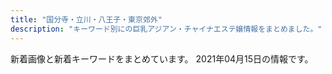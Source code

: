 ```yaml
---
title: "国分寺・立川・八王子・東京郊外"
description: "キーワード別にの巨乳アジアン・チャイナエステ嬢情報をまとめました。"
---
```


新着画像と新着キーワードをまとめています。
2021年04月15日の情報です。

<DmmAffiliateIns />
<KeywordTable
  shops={
    [
    {
        "name": "Cawaii Girl\uff5e\u304b\u308f\u3044\u3044\u30ac\u30fc\u30eb\uff5e",
        "img_links": [],
        "keywords": {},
        "station": "JR\u56fd\u5206\u5bfa\u99c5\u5317\u53e3",
        "url": "https://ca-girl.com/"
    },
    {
        "station": "JR\u56fd\u5206\u5bfa\u99c5\u5357\u53e3",
        "url": "http://esthe-relax.com/",
        "name": "\u6728\u6d29\u308c\u967d",
        "img_links": [
            "http://esthe-relax.com/images/friend.png",
            "http://esthe-relax.com/images/home.png",
            "http://esthe-relax.com/images/main1.jpg",
            "http://esthe-relax.com/images/info.png",
            "http://esthe-relax.com/images/cg07.jpg",
            "http://esthe-relax.com/images/clear.png",
            "http://esthe-relax.com/images/esthe1.jpg",
            "http://esthe-relax.com/images/blog_002.png",
            "http://esthe-relax.com/images/cg02.jpg",
            "http://esthe-relax.com/images/home_002.png",
            "http://esthe-relax.com/images/main-sp.jpg",
            "http://esthe-relax.com/images/cg06.jpg",
            "http://esthe-relax.com/images/esthe3.jpg",
            "http://esthe-relax.com/images/staff.png",
            "http://esthe-relax.com/images/cg03.jpg",
            "http://esthe-relax.com/images/header3.png",
            "http://esthe-relax.com/images/cg01.jpg",
            "http://esthe-relax.com/images/acc.jpg",
            "http://esthe-relax.com/images/gallery.png",
            "http://esthe-relax.com/images/link.png",
            "http://esthe-relax.com/images/esthe2.jpg"
        ],
        "keywords": {
            "86": 18,
            "85": 12
        }
    },
    {
        "keywords": {},
        "url": "http://aromalove.est-u.com/",
        "name": "\u30a2\u30ed\u30de\u30e9\u30d6",
        "station": "JR\u516b\u738b\u5b50\u99c5\u5317\u53e3",
        "img_links": [
            "http://aromalove.est-u.com/images/index_06.jpg",
            "http://menlog.net/link/menlog8831.jpg",
            "http://aromalove.est-u.com/images/index_01.jpg",
            "http://aromalove.est-u.com/images/staff_06.jpg",
            "http://aromalove.est-u.com/images/s5.jpg",
            "http://aromalove.est-u.com/images/index2_02.jpg",
            "http://aromalove.est-u.com/images/index_03.jpg",
            "http://aromalove.est-u.com/images/index_04.jpg",
            "http://aromalove.est-u.com/images/aromalove8831.jpg",
            "http://aromalove.est-u.com/images/s1.jpg",
            "http://aromalove.est-u.com/images/index_08.jpg",
            "http://aromalove.est-u.com/images/index_02.jpg",
            "http://aromalove.est-u.com/images/s3.jpg",
            "http://aromalove.est-u.com/images/s4.jpg",
            "http://aromalove.est-u.com/images/index_10.jpg",
            "http://aromalove.est-u.com/images/index2_03.jpg",
            "http://aromalove.est-u.com/images/index3_03.jpg",
            "http://aromalove.est-u.com/images/s2.jpg"
        ]
    },
    {
        "station": "JR\u7acb\u5ddd\u99c5\u5357\u53e3",
        "img_links": [
            "https://seifukuyuwaku.oks.bz/photos/sites/70/2020/12/2020121414441228.jpeg",
            "https://seifukuyuwaku.oks.bz/images/room2.jpg",
            "https://seifukuyuwaku.oks.bz/images/room3.jpg",
            "https://seifukuyuwaku.oks.bz/images/link.jpg",
            "https://seifukuyuwaku.oks.bz/photos/sites/70/2020/11/2020112406403396.jpg",
            "https://seifukuyuwaku.oks.bz/images/s_staff1.png",
            "https://seifukuyuwaku.oks.bz/images/room1.jpg",
            "https://seifukuyuwaku.oks.bz/images/room4.jpg",
            "https://seifukuyuwaku.oks.bz/images/s_staff.png",
            "https://seifukuyuwaku.oks.bz/photos/sites/70/2021/03/2021032307515017.jpeg",
            "https://seifukuyuwaku.oks.bz/images/info.jpg",
            "https://seifukuyuwaku.oks.bz/images/top.png",
            "https://seifukuyuwaku.oks.bz/images/mobile.jpg",
            "https://seifukuyuwaku.oks.bz/photos/sites/70/2020/12/2020121208024127.jpeg",
            "https://seifukuyuwaku.oks.bz/images/new.jpg",
            "https://seifukuyuwaku.oks.bz/photos/sites/70/2020/12/2020122013355017.jpeg",
            "https://seifukuyuwaku.oks.bz/photos/sites/70/2020/11/2020112708472471.jpeg",
            "https://seifukuyuwaku.oks.bz/photos/sites/70/2020/11/2020113014024511.jpeg",
            "https://seifukuyuwaku.oks.bz/images/s_news.png",
            "https://seifukuyuwaku.oks.bz/photos/sites/70/2020/11/2020112504053939.jpg",
            "https://seifukuyuwaku.oks.bz/photos/sites/70/2020/11/2020112406403480.jpg",
            "https://seifukuyuwaku.oks.bz/images/s_ranking.png",
            "https://seifukuyuwaku.oks.bz/images/s_pick.jpg",
            "https://seifukuyuwaku.oks.bz/photos/sites/70/2020/12/2020121013104898.jpeg",
            "https://seifukuyuwaku.oks.bz/photos/sites/70/2020/12/202012251539104.jpeg"
        ],
        "name": "\u5236\u670d\u306e\u8a98\u60d1",
        "keywords": {
            "85": 1,
            "E": 1,
            "C": 4,
            "83": 1,
            "87": 1
        },
        "url": "https://seifukuyuwaku.oks.bz/"
    },
    {
        "url": "http://www.birtyba.xyz/",
        "station": "JR\u7acb\u5ddd\u99c5\u5357\u53e3",
        "img_links": [
            "http://www.birtyba.xyz/style/images/girl-z1.jpg",
            "http://www.birtyba.xyz/uploads/200929/1-200929101Z4D1.jpg",
            "http://www.birtyba.xyz/uploads/201116/1-201116133149563.jpg",
            "http://www.birtyba.xyz/style/images/bj3.png",
            "http://www.birtyba.xyz/style/images/room4.jpg",
            "http://www.birtyba.xyz/style/images/mobile.jpg",
            "http://www.birtyba.xyz/style/images/room2.jpg",
            "http://www.birtyba.xyz/style/images/room1.jpg",
            "http://www.birtyba.xyz/uploads/200928/1-20092P95A05G.jpg",
            "http://www.birtyba.xyz/uploads/210405/1-210405123R1V3.jpg",
            "http://www.birtyba.xyz/style/images/girl-z2.jpg",
            "http://www.birtyba.xyz/style/images/staff_line.png",
            "http://www.birtyba.xyz/plus/images/room5.jpg",
            "http://www.birtyba.xyz/uploads/200929/1-200929101U3R4.jpg",
            "http://www.birtyba.xyz/uploads/210206/1-21020611264M13.jpg",
            "http://www.birtyba.xyz/uploads/210327/1-21032G02316203.jpg",
            "http://www.birtyba.xyz/uploads/210413/1-210413134929417.jpg",
            "http://www.birtyba.xyz/uploads/201116/1-20111613315KT.jpg",
            "http://www.birtyba.xyz/uploads/200929/1-2009291019253T.jpg",
            "http://www.birtyba.xyz/style/images/room3.jpg",
            "http://www.birtyba.xyz/uploads/201116/1-201116133205614.jpg",
            "http://www.birtyba.xyz/style/images/top.png",
            "http://www.birtyba.xyz/uploads/210405/1-210405123Q1I6.jpg",
            "http://www.birtyba.xyz/uploads/210413/1-210413134919122.jpg",
            "http://www.birtyba.xyz/style/images/end.jpg",
            "http://www.birtyba.xyz/style/images/dt.jpg",
            "http://www.birtyba.xyz/uploads/210405/1-210405123P0X0.jpg",
            "http://www.birtyba.xyz/uploads/210413/1-210413134T6251.jpg"
        ],
        "name": "\u3075\u308f\u3075\u308f",
        "keywords": {
            "86": 7,
            "D": 6,
            "E": 1,
            "C": 13
        }
    },
    {
        "url": "http://www.kunitachi-mai.info/",
        "img_links": [
            "http://www.kunitachi-mai.info/images/kp01.jpg",
            "http://www.kunitachi-mai.info/gals/hitomi1.jpg",
            "http://www.kunitachi-mai.info/images/img3.jpg",
            "http://www.kunitachi-mai.info/gals/morika1.jpg",
            "http://www.kunitachi-mai.info/gals/miho1.jpg",
            "http://www.kunitachi-mai.info/gals/sora1.jpg",
            "http://www.kunitachi-mai.info/gals/riri1.jpg",
            "http://www.kunitachi-mai.info/images/img4.jpg",
            "http://www.kunitachi-mai.info/gals/mirai1.jpg",
            "http://www.kunitachi-mai.info/gals/emi1.jpg",
            "http://www.kunitachi-mai.info/gals/rina1.jpg",
            "http://www.kunitachi-mai.info/gals/risa1.jpg",
            "http://www.kunitachi-mai.info/images/img1.jpg",
            "http://www.kunitachi-mai.info/images/qr.jpg",
            "http://www.kunitachi-mai.info/gals/aya1.jpg",
            "http://www.kunitachi-mai.info/gals/yuri1.jpg",
            "http://www.kunitachi-mai.info/images/img2.jpg",
            "http://www.kunitachi-mai.info/i/images/top.jpg",
            "http://www.kunitachi-mai.info/gals/mina1.jpg",
            "http://www.kunitachi-mai.info/gals/yuyu1.jpg"
        ],
        "station": "JR\u56fd\u7acb\u99c5\u5357\u53e3",
        "name": "\u821e",
        "keywords": {
            "D": 1,
            "E": 1
        }
    },
    {
        "name": "\u6c99\u7f85\u6c99-\u30b5\u30e9\u30b5-",
        "url": "http://www.a-salasa.com/",
        "station": "\u6771\u4e45\u7559\u7c73\u99c5\u5317\u53e3",
        "img_links": [
            "http://www.a-salasa.com/img/top/img_service_04.png",
            "http://www.a-salasa.com/files/39.jpg",
            "http://www.a-salasa.com/img/top/img_service_06.png",
            "http://www.a-salasa.com/i/img/operation/img_service_04.png",
            "http://www.a-salasa.com/img/top/img_service_02.png",
            "http://www.a-salasa.com/files/35.jpg",
            "http://www.a-salasa.com/img/material/gm6_rollout.png",
            "http://www.a-salasa.com/img/material/top_t1.png",
            "http://www.a-salasa.com/img/top/img_service_01.png",
            "http://www.a-salasa.com/img/material/age.png",
            "http://www.a-salasa.com/img/material/p4_ct1.png",
            "http://www.a-salasa.com/i/img/operation/img_service_03.png",
            "http://www.a-salasa.com/files/0129-02.jpg",
            "http://www.a-salasa.com/files/0131-02.jpg",
            "http://www.a-salasa.com/img/material/gm3_rollout.png",
            "http://www.a-salasa.com/img/material/p3_ct1.png",
            "http://www.a-salasa.com/files/0127.jpg",
            "http://www.a-salasa.com/files/35-03.jpg",
            "http://www.a-salasa.com/img/material/camp20190808.jpg",
            "http://www.a-salasa.com/img/material/att.png",
            "http://www.a-salasa.com/files/0127-02.jpg",
            "http://www.a-salasa.com/img/material/p7_ct1.png",
            "http://www.a-salasa.com/img/material/gm1_rollout.png",
            "http://www.a-salasa.com/files/046-03.jpg",
            "http://www.a-salasa.com/files/0131-03.jpg",
            "http://www.a-salasa.com/img/material/top_t5.png",
            "http://www.a-salasa.com/i/img/shop/t1.jpg",
            "http://www.a-salasa.com/files/0126-03.jpg",
            "http://www.a-salasa.com/img/material/top_t3.png",
            "http://www.a-salasa.com/files/0131.jpg",
            "http://www.a-salasa.com/i/img/top-i.jpg",
            "http://www.a-salasa.com/files/0130.jpg",
            "http://www.a-salasa.com/img/material/frameback.png",
            "http://www.a-salasa.com/img/material/frames.png",
            "http://www.a-salasa.com/files/0127-03.jpg",
            "http://www.a-salasa.com/img/material/top_t2.png",
            "http://www.a-salasa.com/img/material/gm5_rollout.png",
            "http://www.a-salasa.com/img/material/p2_ct1.png",
            "http://www.a-salasa.com/files/39-02.jpg",
            "http://www.a-salasa.com/files/046-02.jpg",
            "http://www.a-salasa.com/img/material/top_pickback.png",
            "http://www.a-salasa.com/img/material/01.jpg",
            "http://www.a-salasa.com/files/35-02.jpg",
            "http://www.a-salasa.com/img/material/gm2_rollout.png",
            "http://www.a-salasa.com/index3.jpg",
            "http://www.a-salasa.com/img/material/backlistbtn.png",
            "http://www.a-salasa.com/img/material/p5_ct1.png",
            "http://www.a-salasa.com/files/0104-02.jpg",
            "http://www.a-salasa.com/files/0129-03.jpg",
            "http://www.a-salasa.com/img/material/top_t4.png",
            "http://www.a-salasa.com/img/material/p3_ct2.png",
            "http://www.a-salasa.com/i/img/operation/img_service_06.png",
            "http://www.a-salasa.com/i/img/shop/t3.jpg",
            "http://www.a-salasa.com/i/img/shop/t4.jpg",
            "http://www.a-salasa.com/i/img/operation/img_service_05.png",
            "http://www.a-salasa.com/img/top/img_service_03.png",
            "http://www.a-salasa.com/files/046.jpg",
            "http://www.a-salasa.com/files/39-03.jpg",
            "http://www.a-salasa.com/i/img/shop/t2.jpg",
            "http://www.a-salasa.com/files/0126-02.jpg",
            "http://www.a-salasa.com/files/0104-03.jpg",
            "http://www.a-salasa.com/files/0126.jpg",
            "http://www.a-salasa.com/i/img/operation/img_service_01.png",
            "http://www.a-salasa.com/img/material/gm4_rollout.png",
            "http://www.a-salasa.com/img/material/camp20200128.jpg",
            "http://www.a-salasa.com/img/koko_120x60.png",
            "http://www.a-salasa.com/files/0130-03.jpg",
            "http://www.a-salasa.com/files/0130-02.jpg",
            "http://www.a-salasa.com/files/0104.jpg",
            "http://www.a-salasa.com/img/top/img_service_05.png",
            "http://www.a-salasa.com/files/0129.jpg"
        ],
        "keywords": {
            "85": 4,
            "C": 26,
            "87": 4,
            "D": 4,
            "88": 8,
            "83": 8,
            "84": 12
        }
    },
    {
        "img_links": [
            "https://bijinkan.tyo.cm/images/mainimg02.png",
            "https://bijinkan.tyo.cm/images/room4.jpg",
            "https://bijinkan.tyo.cm/photos/sites/85/2020/12/2020120309222649.jpg",
            "https://bijinkan.tyo.cm/photos/sites/85/2020/12/2020120309222824.jpg",
            "https://bijinkan.tyo.cm/photos/sites/85/2020/12/2020120309223173.jpg",
            "https://bijinkan.tyo.cm/images/acc1.jpg",
            "https://bijinkan.tyo.cm/photos/sites/85/2021/04/2021040917195789.jpg",
            "https://bijinkan.tyo.cm/images/room2.jpg",
            "https://bijinkan.tyo.cm/images/room3.jpg",
            "https://bijinkan.tyo.cm/images/mainimg01.png",
            "https://bijinkan.tyo.cm/images/acc4.jpg",
            "https://bijinkan.tyo.cm/photos/sites/85/2020/12/2020120309222524.jpg",
            "https://bijinkan.tyo.cm/photos/sites/85/2021/03/2021032818520041.jpg",
            "https://bijinkan.tyo.cm/photos/sites/85/2020/12/202012030922277.jpg",
            "https://bijinkan.tyo.cm/photos/sites/85/2021/03/2021032818520654.jpg",
            "https://bijinkan.tyo.cm/images/acc2.jpg",
            "https://bijinkan.tyo.cm/images/room1.jpg",
            "https://bijinkan.tyo.cm/photos/sites/85/2020/12/2020120309223278.jpg",
            "https://bijinkan.tyo.cm/images/acc3.jpg",
            "https://bijinkan.tyo.cm/images/side_link03.png",
            "https://bijinkan.tyo.cm/photos/sites/85/2020/12/2020120309222952.jpg",
            "https://bijinkan.tyo.cm/photos/sites/85/2020/12/2020120309223034.jpg",
            "https://bijinkan.tyo.cm/images/ico01.png",
            "https://bijinkan.tyo.cm/images/side_link02.png",
            "https://bijinkan.tyo.cm/photos/sites/85/2020/12/2020120807014646.jpg",
            "https://bijinkan.tyo.cm/images/side_link01.png"
        ],
        "keywords": {
            "86": 8,
            "87": 12,
            "D": 20,
            "E": 8,
            "85": 8
        },
        "name": "\u7f8e\u4eba\u9928",
        "station": "JR\u7acb\u5ddd\u99c5\u5357\u53e3",
        "url": "https://bijinkan.tyo.cm/"
    },
    {
        "img_links": [
            "http://pickliup.xyz/uploads/allimg/210410/1-210410163308.png",
            "http://pickliup.xyz/uploads/210410/1-210410150940511.jpg",
            "http://pickliup.xyz/uploads/210410/1-210410151020557.jpg",
            "http://pickliup.xyz/uploads/210410/1-21041015011V92.png",
            "http://pickliup.xyz/uploads/allimg/210410/1-210410163318.png",
            "http://pickliup.xyz/uploads/allimg/210412/1-210412133I0.png",
            "http://pickliup.xyz/uploads/210410/1-210410145I0M8.png",
            "http://pickliup.xyz/uploads/allimg/210413/1-2104131F100.png",
            "http://pickliup.xyz/uploads/allimg/210413/1-2104131F326.png",
            "http://pickliup.xyz/uploads/210413/1-2104131F15G57.png",
            "http://pickliup.xyz/uploads/210410/1-2104101634251U.png",
            "http://pickliup.xyz/templets/default/picture/bg_header_1.jpg",
            "http://pickliup.xyz/uploads/210412/1-210412133GRD.png"
        ],
        "station": "\u4e45\u7c73\u5ddd\u99c5\u5357\u53e3",
        "keywords": {
            "D": 7,
            "86": 4,
            "E": 2,
            "85": 5
        },
        "name": "\u3082\u3082\u304b",
        "url": "http://pickliup.xyz/"
    },
    {
        "name": "\u697d\u7652",
        "keywords": {},
        "img_links": [
            "http://hi-msg.com/rakuyu/img/p-12.png",
            "http://hi-msg.com/rakuyu/img/p-0.png",
            "http://hi-msg.com/rakuyu/img/p-11.png",
            "http://hi-msg.com/rakuyu/img/p-9.png",
            "http://hi-msg.com/rakuyu/img/p-1.png",
            "http://hi-msg.com/rakuyu/img/p-10.png",
            "http://hi-msg.com/rakuyu/img/botton.jpg",
            "http://hi-msg.com/rakuyu/img/tel.jpg",
            "http://hi-msg.com/rakuyu/img/s2.png",
            "http://hi-msg.com/rakuyu/img/p-2.png",
            "http://hi-msg.com/rakuyu/img/p-3.png",
            "http://hi-msg.com/rakuyu/img/s0.png"
        ],
        "url": "http://hi-msg.com/rakuyu/",
        "station": "JR\u516b\u738b\u5b50\u99c5\u5317\u53e3"
    },
    {
        "url": "http://akishima.xyz/",
        "name": "\u610f",
        "img_links": [
            "http://akishima.xyz/images/bottom_01.png",
            "http://akishima.xyz/images/bottom_03.png",
            "http://akishima.xyz/images/bottom_05.png",
            "http://akishima.xyz/images/bottom_04.png",
            "http://akishima.xyz/images/g3.jpg",
            "http://akishima.xyz/images/g1.jpg",
            "http://akishima.xyz/images/bottom_02.png",
            "http://akishima.xyz/images/mobile.png",
            "http://akishima.xyz/images/g5.jpg",
            "http://akishima.xyz/images/g7.jpg",
            "http://akishima.xyz/images/g2.jpg",
            "http://akishima.xyz/images/newface.png",
            "http://akishima.xyz/images/top.png",
            "http://akishima.xyz/images/bottom_06.png",
            "http://akishima.xyz/images/bottom_7.png"
        ],
        "station": "JR\u662d\u5cf6\u99c5\u5357\u53e3",
        "keywords": {}
    },
    {
        "url": "https://hachioji-mensesthe.com/",
        "img_links": [
            "https://hachioji-mensesthe.com/images/main-sp.jpg",
            "https://hachioji-mensesthe.com/staff/yuyu-l1.jpg",
            "https://hachioji-mensesthe.com/staff/risa-l3.jpg",
            "https://hachioji-mensesthe.com/images/header3.png",
            "https://hachioji-mensesthe.com/icon/line.png",
            "https://hachioji-mensesthe.com/staff/yuyu-top.jpg",
            "https://hachioji-mensesthe.com/staff/riri-s1.jpg",
            "https://hachioji-mensesthe.com/staff/risa-l1.jpg",
            "https://hachioji-mensesthe.com/room/room-l3.jpg",
            "https://hachioji-mensesthe.com/staff/yuyu-s3.jpg",
            "https://hachioji-mensesthe.com/staff/yuyu-s1.jpg",
            "https://hachioji-mensesthe.com/room/room-l4.jpg",
            "https://hachioji-mensesthe.com/staff/miki-s2.jpg",
            "https://hachioji-mensesthe.com/staff/risa-top.jpg",
            "https://hachioji-mensesthe.com/staff/riri-s3.jpg",
            "https://hachioji-mensesthe.com/staff/yuyu-s2.jpg",
            "https://hachioji-mensesthe.com/massage/2020/12/09/L.png",
            "https://hachioji-mensesthe.com/staff/miki-l2.jpg",
            "https://hachioji-mensesthe.com/room/room-l2.jpg",
            "https://hachioji-mensesthe.com/images/esthe3.jpg",
            "https://hachioji-mensesthe.com/footer/footer-line.png",
            "https://hachioji-mensesthe.com/icon/facebook.png",
            "https://hachioji-mensesthe.com/staff/risa-s3.jpg",
            "https://hachioji-mensesthe.com/staff/rie-s2.jpg",
            "https://hachioji-mensesthe.com/images/main1.jpg",
            "https://hachioji-mensesthe.com/staff/miki-l1.jpg",
            "https://hachioji-mensesthe.com/staff/riri-l3.jpg",
            "https://hachioji-mensesthe.com/staff/risa-s2.jpg",
            "https://hachioji-mensesthe.com/staff/yuyu-l3.jpg",
            "https://hachioji-mensesthe.com/massage/2020/12/20/rie-s2.jpg",
            "https://hachioji-mensesthe.com/footer/footer-staff.png",
            "https://hachioji-mensesthe.com/images/clear.png",
            "https://hachioji-mensesthe.com/images/esthe4.jpg",
            "https://hachioji-mensesthe.com/staff/miki-l3.jpg",
            "https://hachioji-mensesthe.com/staff/risa-s1.jpg",
            "https://hachioji-mensesthe.com/staff/rie-s1.jpg",
            "https://hachioji-mensesthe.com/staff/rie-l1.jpg",
            "https://hachioji-mensesthe.com/images/esthe2.jpg",
            "https://hachioji-mensesthe.com/staff/rie-l2.jpg",
            "https://hachioji-mensesthe.com/staff/miki-top.jpg",
            "https://hachioji-mensesthe.com/staff/riri-l1.jpg",
            "https://hachioji-mensesthe.com/staff/yuyu-l2.jpg",
            "https://hachioji-mensesthe.com/footer/footer-tel.png",
            "https://hachioji-mensesthe.com/staff/miki-s1.jpg",
            "https://hachioji-mensesthe.com/icon/yelp.png",
            "https://hachioji-mensesthe.com/images/qrcode.png",
            "https://hachioji-mensesthe.com/icon/twitter.png",
            "https://hachioji-mensesthe.com/staff/riri-s2.jpg",
            "https://hachioji-mensesthe.com/staff/riri-l2.jpg",
            "https://hachioji-mensesthe.com/staff/miki-s3.jpg",
            "https://hachioji-mensesthe.com/room/room-l1.jpg",
            "https://hachioji-mensesthe.com/staff/risa-l2.jpg",
            "https://hachioji-mensesthe.com/images/esthe1.jpg"
        ],
        "name": "Rouge \uff5e\u30eb\u30fc\u30b8\u30e5\uff5e",
        "station": "JR\u516b\u738b\u5b50\u99c5\u5317\u53e3",
        "keywords": {
            "88": 6,
            "90": 6,
            "85": 6,
            "86": 12
        }
    },
    {
        "keywords": {
            "86": 15,
            "87": 5
        },
        "url": "http://relax-esthe.pink/",
        "station": "\u4e45\u7c73\u5ddd\u99c5\u5317\u53e3",
        "name": "Touch\uff5e\u30bf\u30c3\u30c1\uff5e",
        "img_links": [
            "http://relax-esthe.pink/images/cg03.jpg",
            "http://relax-esthe.pink/images/staff.png",
            "http://relax-esthe.pink/images/info.png",
            "http://relax-esthe.pink/images/esthe3.jpg",
            "http://relax-esthe.pink/images/cg01.jpg",
            "http://relax-esthe.pink/images/header3.png",
            "http://relax-esthe.pink/images/cg04.jpg",
            "http://relax-esthe.pink/images/link.png",
            "http://relax-esthe.pink/images/esthe2.jpg",
            "http://relax-esthe.pink/images/gallery.png",
            "http://relax-esthe.pink/images/cg02.jpg",
            "http://relax-esthe.pink/images/main1.jpg",
            "http://relax-esthe.pink/images/sys.jpg",
            "http://relax-esthe.pink/images/blog_002.png",
            "http://relax-esthe.pink/images/clear.png",
            "http://relax-esthe.pink/images/acc.jpg",
            "http://relax-esthe.pink/images/esthe1.jpg",
            "http://relax-esthe.pink/images/friend.png",
            "http://relax-esthe.pink/images/home_002.png",
            "http://relax-esthe.pink/images/home.png",
            "http://relax-esthe.pink/images/main-sp.jpg"
        ]
    },
    {
        "name": "\u7761\u84ee",
        "keywords": {
            "85": 1,
            "86": 11,
            "D": 10,
            "F": 1,
            "E": 2,
            "94": 1
        },
        "url": "http://uniont.xyz/",
        "img_links": [
            "http://uniont.xyz/picture/s_staff.jpg",
            "http://uniont.xyz/uploads/200924/1-200924132422524.jpg",
            "http://uniont.xyz/uploads/200924/1-200924133153O1.jpg",
            "http://uniont.xyz/uploads/200924/1-200924132G1L4.jpg",
            "http://uniont.xyz/uploads/200924/1-20092413252X41.jpg",
            "http://uniont.xyz/uploads/200924/1-200924133055106.jpg",
            "http://uniont.xyz/picture/end.png",
            "http://uniont.xyz/uploads/200924/1-200924133331412.jpg",
            "http://uniont.xyz/picture/news.png",
            "http://uniont.xyz/picture/bj2.jpg",
            "http://uniont.xyz/uploads/200924/1-20092413325Sc.jpg",
            "http://uniont.xyz/picture/r1.jpg",
            "http://uniont.xyz/uploads/200924/1-200924133225646.jpg",
            "http://uniont.xyz/uploads/200924/1-200924131JX02.jpg",
            "http://uniont.xyz/uploads/200924/1-200924132J53b.jpg",
            "http://uniont.xyz/uploads/210323/1-21032315252RI.jpg",
            "http://uniont.xyz/uploads/200924/1-20092413260aG.jpg",
            "http://uniont.xyz/picture/pick.png",
            "http://uniont.xyz/uploads/210323/1-210323152553c2.jpg",
            "http://uniont.xyz/picture/face.png",
            "http://uniont.xyz/uploads/200924/1-200924132433127.jpg",
            "http://uniont.xyz/picture/r2.jpg",
            "http://uniont.xyz/uploads/200924/1-200924131T0603.jpg",
            "http://uniont.xyz/picture/top.png",
            "http://uniont.xyz/picture/r4.jpg",
            "http://uniont.xyz/picture/r3.jpg",
            "http://uniont.xyz/uploads/200924/1-200924131H2313.jpg",
            "http://uniont.xyz/picture/r5.jpg",
            "http://uniont.xyz/uploads/200924/1-200924132101X4.jpg",
            "http://uniont.xyz/uploads/200924/1-2009241322001R.jpg",
            "http://uniont.xyz/uploads/200924/1-20092413312S95.jpg",
            "http://uniont.xyz/uploads/200924/1-200924132A9E6.jpg",
            "http://uniont.xyz/uploads/200924/1-200924131S1D4.jpg",
            "http://uniont.xyz/uploads/200924/1-200924132KQ53.jpg",
            "http://uniont.xyz/uploads/201112/1-2011120914432M.jpg",
            "http://uniont.xyz/uploads/201112/1-201112091456449.jpg",
            "http://uniont.xyz/uploads/200924/1-200924133920U5.jpg",
            "http://uniont.xyz/uploads/200924/1-200924132113558.jpg",
            "http://uniont.xyz/uploads/200924/1-20092413233BZ.jpg",
            "http://uniont.xyz/uploads/200924/1-200924132623O7.jpg",
            "http://uniont.xyz/uploads/200924/1-200924133912N0.jpg",
            "http://uniont.xyz/uploads/200924/1-20092413214T30.jpg",
            "http://uniont.xyz/uploads/200924/1-2009241323163J.jpg",
            "http://uniont.xyz/uploads/200924/1-200924132512B1.jpg"
        ],
        "station": "JR\u56fd\u5206\u5bfa\u99c5\u5317\u53e3"
    },
    {
        "station": "\u4fdd\u8c37\u99c5\u5357\u53e3",
        "img_links": [
            "http://www.banira-esthe.xyz/images/nav/nav-staff.jpg",
            "http://www.banira-esthe.xyz/images/staff/4/ayumi.png",
            "http://www.banira-esthe.xyz/images/index-miru_03.jpg",
            "http://www.banira-esthe.xyz/images/nav/nav-sys.jpg",
            "http://www.banira-esthe.xyz/images/index-miru_18.jpg",
            "http://www.banira-esthe.xyz/images/images/images/news_03.jpg",
            "http://www.banira-esthe.xyz/images/staff/2/miki.jpg",
            "http://www.banira-esthe.xyz/images/nav/zhuyi.jpg",
            "http://www.banira-esthe.xyz/images/images/images/news_01.jpg",
            "http://www.banira-esthe.xyz/images/staff/4/mari.jpg",
            "http://www.banira-esthe.xyz/images/staff/4/yuyu2.jpg",
            "http://www.banira-esthe.xyz/images/s-bian.png",
            "http://www.banira-esthe.xyz/images/staff/4/yuri.jpg",
            "http://www.banira-esthe.xyz/images/top/t4.jpg",
            "http://www.banira-esthe.xyz/images/sys2.jpg",
            "http://www.banira-esthe.xyz/images/top/t3.png",
            "http://www.banira-esthe.xyz/images/staff/neinei2.jpg",
            "http://www.banira-esthe.xyz/images/top/t6.jpg",
            "http://www.banira-esthe.xyz/images/nav/nav-job.jpg",
            "http://www.banira-esthe.xyz/images/staff/4/2.jpg",
            "http://www.banira-esthe.xyz/images/top/t2.png",
            "http://www.banira-esthe.xyz/images/index-miru_21.jpg",
            "http://www.banira-esthe.xyz/images/index-miru_06.jpg"
        ],
        "url": "http://www.banira-esthe.xyz/",
        "keywords": {},
        "name": "\u30d0\u30cb\u30e9"
    },
    {
        "name": "\u30a2\u30ed\u30cf",
        "station": "\u4e45\u7c73\u5ddd\u99c5\u5357\u53e3",
        "img_links": [
            "http://aloha-massage.work/img/bottom.png",
            "http://aloha-massage.work/sp/img/t-a.jpg",
            "http://aloha-massage.work/sp/img/tit.jpg",
            "http://aloha-massage.work/sp/img/tel.jpg",
            "http://aloha-massage.work/sp/img/botton.jpg",
            "http://aloha-massage.work/img/st2.png",
            "http://aloha-massage.work/img/sta7.png",
            "http://aloha-massage.work/img/sta3.png",
            "http://aloha-massage.work/img/head-sys.jpg",
            "http://aloha-massage.work/sp/img/add2.jpg",
            "http://aloha-massage.work/img/head.png",
            "http://aloha-massage.work/img/st1.png",
            "http://aloha-massage.work/img/nos.png",
            "http://aloha-massage.work/sp/img/t-t.jpg",
            "http://aloha-massage.work/sp/img/p3.png",
            "http://aloha-massage.work/img/st3.png",
            "http://aloha-massage.work/img/link-4.png",
            "http://aloha-massage.work/img/sta2.png",
            "http://aloha-massage.work/sp/img/sta2.png",
            "http://aloha-massage.work/sp/img/sta3.png",
            "http://aloha-massage.work/sp/img/time2.jpg",
            "http://aloha-massage.work/img/sta1.png",
            "http://aloha-massage.work/sp/img/t-o.jpg",
            "http://aloha-massage.work/img/link-1.png",
            "http://aloha-massage.work/sp/img/sta8.png",
            "http://aloha-massage.work/sp/img/p8.png",
            "http://aloha-massage.work/sp/img/pc.jpg",
            "http://aloha-massage.work/sp/img/sta7.png",
            "http://aloha-massage.work/img/link-2.png",
            "http://aloha-massage.work/img/link-3.png",
            "http://aloha-massage.work/img/mo.png",
            "http://aloha-massage.work/sp/img/t-s.jpg",
            "http://aloha-massage.work/sp/img/cam.jpg",
            "http://aloha-massage.work/img/st7.png",
            "http://aloha-massage.work/sp/img/add.jpg",
            "http://aloha-massage.work/sp/img/tel2.jpg",
            "http://aloha-massage.work/sp/img/sta1.png",
            "http://aloha-massage.work/sp/img/p7.png",
            "http://aloha-massage.work/img/st4.png",
            "http://aloha-massage.work/sp/img/pic.jpg",
            "http://aloha-massage.work/sp/img/sys.jpg",
            "http://aloha-massage.work/sp/img/sta4.png",
            "http://aloha-massage.work/img/st8.png",
            "http://aloha-massage.work/sp/img/t-r.jpg",
            "http://aloha-massage.work/img/sta8.png",
            "http://aloha-massage.work/sp/img/info.jpg",
            "http://aloha-massage.work/sp/img/time.jpg",
            "http://aloha-massage.work/img/st07.png",
            "http://aloha-massage.work/img/sta4.png",
            "http://aloha-massage.work/img/campain.jpg"
        ],
        "keywords": {
            "C": 16,
            "86": 4,
            "E": 2,
            "88": 2,
            "87": 4,
            "D": 2,
            "85": 2
        },
        "url": "http://aloha-massage.work/"
    },
    {
        "url": "https://es-pink.com/",
        "img_links": [
            "https://es-pink.com/wp-content/themes/este/img/call.png",
            "https://es-pink.com/wp-content/themes/este/img/1.jpg",
            "https://es-pink.com/wp-content/themes/este/img/tel_footer.png",
            "https://es-pink.com/wp-content/themes/este/img/top-img01.png",
            "https://es-pink.com/wp-content/themes/este/img/tel_header.png",
            "https://es-pink.com/wp-content/uploads/2021/03/21211pink.jpg",
            "https://es-pink.com/wp-content/uploads/2021/03/897657pink.jpg",
            "https://es-pink.com/wp-content/themes/este/img/3.jpg",
            "https://es-pink.com/wp-content/uploads/2021/03/98766789pink.jpg",
            "https://es-pink.com/wp-content/uploads/2021/03/221121pink.jpg",
            "https://es-pink.com/wp-content/themes/este/img/2.jpg",
            "https://es-pink.com/wp-content/themes/este/img/top-img03.png",
            "https://es-pink.com/wp-content/uploads/2021/03/211pink.jpg",
            "https://es-pink.com/wp-content/uploads/2021/03/31211pink.jpg",
            "https://es-pink.com/wp-content/uploads/2021/03/211121pink.jpg",
            "https://es-pink.com/wp-content/themes/este/img/4.jpg",
            "https://es-pink.com/wp-content/uploads/2021/03/7865yupink.jpg"
        ],
        "station": "JR\u516b\u738b\u5b50\u99c5\u5317\u53e3",
        "keywords": {
            "D": 14,
            "C": 3,
            "E": 10
        },
        "name": "Pink\uff5e\u30d4\u30f3\u30af\uff5e"
    },
    {
        "url": "http://www.hibari.link/",
        "keywords": {},
        "station": "\u3072\u3070\u308a\u30f6\u4e18\u99c5\u5357\u53e3",
        "img_links": [
            "http://www.hibari.link/images/room4.jpg",
            "http://www.hibari.link/images/yuyu.jpg",
            "http://www.hibari.link/images/room2.jpg",
            "http://www.hibari.link/images/yumi.jpg",
            "http://www.hibari.link/images/news_bottom.jpg",
            "http://www.hibari.link/images/g0.jpg",
            "http://www.hibari.link/images/nei_03.png",
            "http://www.hibari.link/images/right_bottom.png",
            "http://www.hibari.link/images/girl_top.png",
            "http://www.hibari.link/images/g7.jpg",
            "http://www.hibari.link/images/g2.jpg",
            "http://www.hibari.link/images/s-tu2.png",
            "http://www.hibari.link/images/news_top.jpg",
            "http://www.hibari.link/images/tite-link.png",
            "http://www.hibari.link/images/grande.jpg",
            "http://www.hibari.link/images/1.jpg",
            "http://www.hibari.link/images/room7.jpg",
            "http://www.hibari.link/images/pagetop.png",
            "http://www.hibari.link/images/girlx_top.png",
            "http://www.hibari.link/images/room1.jpg",
            "http://www.hibari.link/images/g07.jpg",
            "http://www.hibari.link/images/tite-staff.png",
            "http://www.hibari.link/images/g1.jpg",
            "http://www.hibari.link/images/girl_03.png",
            "http://www.hibari.link/images/yuli.jpg",
            "http://www.hibari.link/images/right_top.png",
            "http://www.hibari.link/images/s-tu1.png",
            "http://www.hibari.link/images/tite-magazine.png",
            "http://www.hibari.link/images/mail.png",
            "http://www.hibari.link/images/girl_01.png",
            "http://www.hibari.link/images/nei_01.png"
        ],
        "name": "\u6c34\u306e\u7e01"
    },
    {
        "station": "\u4e45\u7c73\u5ddd\u99c5\u5357\u53e3",
        "keywords": {
            "C": 15
        },
        "img_links": [
            "http://aes-relax.com/staff/miyuki/01.jpg",
            "http://aes-relax.com/staff/kaori/01.jpg",
            "http://aes-relax.com/pic/topimg3.jpg",
            "http://aes-relax.com/pic/head.jpg",
            "http://aes-relax.com/pic/topimg1.jpg",
            "http://aes-relax.com/staff/maria/01.jpg",
            "http://aes-relax.com/img/access/roaddm.png",
            "http://aes-relax.com/staff/miki/01.jpg",
            "http://aes-relax.com/staff/mayumi/01.jpg",
            "http://aes-relax.com/staff/koko/01.jpg",
            "http://aes-relax.com/img/access/road2.jpg",
            "http://aes-relax.com/img/fline.png",
            "http://aes-relax.com/pic/topimg2.jpg",
            "http://aes-relax.com/img/access/road1.jpg",
            "http://aes-relax.com/img/access/road5.jpg",
            "http://aes-relax.com/img/loadat.png",
            "http://aes-relax.com/img/ttl_staff.png",
            "http://aes-relax.com/staff/sayuri/01.jpg",
            "http://aes-relax.com/img/access/road4.jpg",
            "http://aes-relax.com/img/access/road3.jpg",
            "http://aes-relax.com/img/mline.png",
            "http://aes-relax.com/staff/ichigo/01.jpg"
        ],
        "url": "http://aes-relax.com/",
        "name": "\u8309\u8389\u82b1\u30fb\u30b8\u30e3\u30b9\u30df\u30f3"
    },
    {
        "name": "\u30d4\u30f3\u30af\u30ac\u30fc\u30eb",
        "url": "http://bijin.estms.info/",
        "station": "\u4e45\u7c73\u5ddd\u99c5\u5357\u53e3",
        "img_links": [
            "http://bijin.estms.info/images/r3.jpg",
            "http://bijin.estms.info/up/uploads/20201220222426y.jpg",
            "http://bijin.estms.info/up/uploads/20200406213457ai.jpg",
            "http://bijin.estms.info/images/r4.jpg",
            "http://bijin.estms.info/up/uploads/202005180731156A797D2C-B69E-4345-B776-BA05CAB5E487.jpeg",
            "http://bijin.estms.info/up/uploads/20191213191915E4816BC5-8C62-407B-A6ED-C87D0F0F46EC.jpeg",
            "http://bijin.estms.info/up/uploads/20210304174335yy.jpg",
            "http://bijin.estms.info/up/uploads/202001210012472FD8035D-E181-4CC8-91C9-411154468BE0.jpeg",
            "http://bijin.estms.info/up/uploads/20190430125157XTFS2133.jpg",
            "http://bijin.estms.info/up/uploads/20190430121942RCKF3078.jpg",
            "http://bijin.estms.info/up/uploads/2020113007261911.jpg",
            "http://bijin.estms.info/up/uploads/201912132254460EDB9A1F-C26F-42D3-9D9F-4859D6ACF118.jpeg",
            "http://bijin.estms.info/up/uploads/20200117072212A6B1AABA-580A-476E-9289-473C6EBAEAEA.jpeg",
            "http://bijin.estms.info/up/uploads/20201005203352thumbnail_IMG_6687.jpg",
            "http://bijin.estms.info/images/top_pickup.png",
            "http://bijin.estms.info/up/uploads/202002032232405330A00F-9036-47F6-9444-FEF00ACC443C.jpeg",
            "http://bijin.estms.info/up/uploads/20191213191915F8D7E171-6B72-4E9D-BAE6-95764C2481B9.jpeg",
            "http://bijin.estms.info/up/uploads/20200406213506raki.jpg",
            "http://bijin.estms.info/up/uploads/20210127185116sara2.jpg",
            "http://bijin.estms.info/up/uploads/2019121319191596C90C3E-6F98-4408-8DB6-F1278D52BEF8.jpeg",
            "http://bijin.estms.info/images/t2.jpg",
            "http://bijin.estms.info/up/uploads/20201005203401thumbnail_IMG_6686.jpg",
            "http://bijin.estms.info/up/newsimg/20200903153747mmexport1599113750950.jpg",
            "http://bijin.estms.info/images/tel.png",
            "http://bijin.estms.info/up/uploads/20191028175611nene.jpg",
            "http://bijin.estms.info/up/newsimg/20201128150654mmexport1606540655903.jpg",
            "http://bijin.estms.info/up/uploads/20200819222125miko.jpg",
            "http://bijin.estms.info/up/uploads/20191002121121328B75FF-E54B-4F1A-999B-05804A859FE6.jpeg",
            "http://bijin.estms.info/up/uploads/201911180721076EB6EE65-B4D3-49CC-B10D-FFCADDD8F51D.jpeg",
            "http://bijin.estms.info/up/uploads/20200903200139IMG_6628.jpg",
            "http://bijin.estms.info/up/uploads/20180107000626image.jpeg",
            "http://bijin.estms.info/up/uploads/2019110620470700D464B9-FADE-417C-B2D3-ADCCA8F79F09.jpeg",
            "http://bijin.estms.info/up/uploads/2020011123332722.jpg",
            "http://bijin.estms.info/up/uploads/20201008173812y1.jpg",
            "http://bijin.estms.info/up/uploads/20190626204244naaa.jpg",
            "http://bijin.estms.info/up/newsimg/20201219120625mmexport1608274227813_mr1608275553768.jpg",
            "http://bijin.estms.info/up/uploads/20190310191122emi.jpg",
            "http://bijin.estms.info/up/uploads/2020011123383520181216000901sor.jpg",
            "http://bijin.estms.info/up/newsimg/20210217123132MYXJ_20210209211243608_fast_mh1613462872557.jpg",
            "http://bijin.estms.info/up/uploads/20190310191122emi1.jpg",
            "http://bijin.estms.info/up/newsimg/20201016160747mmexport1602828878412_mr1602829328944_mh1602831616134.jpg",
            "http://bijin.estms.info/up/newsimg/20210331004107mi.jpg",
            "http://bijin.estms.info/up/newsimg/20200903153922mmexport1599101488007_mr1599101863202.jpg",
            "http://bijin.estms.info/up/uploads/20190829230957hani.jpg",
            "http://bijin.estms.info/up/uploads/20190824212918LJJT6902.jpg",
            "http://bijin.estms.info/up/newsimg/20201215212952B612Kaji_20201203_130112_040_mh1606968582446.jpg",
            "http://bijin.estms.info/up/uploads/20190626204244naa.jpg",
            "http://bijin.estms.info/up/uploads/20210304135705r3.jpg",
            "http://bijin.estms.info/up/uploads/20200730001205eri.jpg",
            "http://bijin.estms.info/up/uploads/20190512145422ai.jpg",
            "http://bijin.estms.info/up/uploads/20210304174253yum.jpg",
            "http://bijin.estms.info/up/uploads/20201217003849rr.jpg",
            "http://bijin.estms.info/images/r1.jpg",
            "http://bijin.estms.info/up/uploads/202002032232405E8F4BDF-8802-4EBC-A1EF-AD51378519E7.jpeg",
            "http://bijin.estms.info/up/uploads/20200121001247FF252499-7BDC-480E-BC20-F0D33285CC2B.jpeg",
            "http://bijin.estms.info/up/uploads/20190824212918DWZR9680.jpg",
            "http://bijin.estms.info/images/r2.jpg",
            "http://bijin.estms.info/up/uploads/20201217003900rr1.jpg",
            "http://bijin.estms.info/up/uploads/20190602230214image.jpeg",
            "http://bijin.estms.info/up/uploads/201911051624233BB9B4A5-25B8-4ACA-A6C4-B819FAC4075C.jpeg",
            "http://bijin.estms.info/up/uploads/20200406213536yuna.jpg",
            "http://bijin.estms.info/up/uploads/20190602230156image.jpeg",
            "http://bijin.estms.info/up/uploads/20201016170513h.jpg",
            "http://bijin.estms.info/up/uploads/2020011707213997E7D3ED-E846-45D2-BE23-3A9EA27C99E5.jpeg",
            "http://bijin.estms.info/up/uploads/202001201021517F471254-F426-4D22-8198-E0392BEB2618.jpeg",
            "http://bijin.estms.info/up/uploads/201912021030562C17E879-4CFB-416F-A8C4-2951B0F2205B.jpeg",
            "http://bijin.estms.info/up/uploads/20191118072033DC193570-75FC-4101-8931-9917C4584482.jpeg",
            "http://bijin.estms.info/up/newsimg/20200828113003m23.jpg",
            "http://bijin.estms.info/up/newsimg/20210303031951mmexport1614662969615_mr1614705824817_mh1614708399542.jpg",
            "http://bijin.estms.info/up/uploads/20191002121102E9E57D38-E21B-4027-92DB-F139042F686A.jpeg",
            "http://bijin.estms.info/up/newsimg/20201005203657thumbnail_IMG_6687.jpg",
            "http://bijin.estms.info/up/uploads/20190424151005har.jpg",
            "http://bijin.estms.info/up/uploads/201910150727064AEE5CC2-79ED-4E66-9DE0-B5C435D880C2.jpeg",
            "http://bijin.estms.info/up/uploads/20210127185116sara.jpg",
            "http://bijin.estms.info/up/uploads/20200712231007yuri.jpg",
            "http://bijin.estms.info/up/uploads/20190611075455image.jpeg",
            "http://bijin.estms.info/up/uploads/20190424151005haru.jpg",
            "http://bijin.estms.info/up/uploads/20200406213449ai1.jpg",
            "http://bijin.estms.info/up/newsimg/20201130213044yum.jpg",
            "http://bijin.estms.info/up/uploads/20200406213527yuna1.jpg",
            "http://bijin.estms.info/up/uploads/20191118072051423B39CB-95FB-4F88-B6F9-237745081B01.jpeg",
            "http://bijin.estms.info/up/uploads/20201220222426yu.jpg",
            "http://bijin.estms.info/up/uploads/20210304135705r4.jpg",
            "http://bijin.estms.info/up/uploads/20210304174315yy1.jpg",
            "http://bijin.estms.info/up/uploads/20201008173803y.jpg",
            "http://bijin.estms.info/up/uploads/20191106204707A3EB6328-3B05-4BE7-8E96-27A1C6F46231.jpeg",
            "http://bijin.estms.info/up/uploads/2020113007261912.jpg",
            "http://bijin.estms.info/up/uploads/201910170721068B044B14-FAA2-4575-B987-3D0C526278FB.jpeg",
            "http://bijin.estms.info/up/uploads/20190611075507image.jpeg",
            "http://bijin.estms.info/up/uploads/2020012010213518DC6BF5-40C1-4A5F-88A9-48EFDA79AC27.jpeg",
            "http://bijin.estms.info/up/uploads/20190831100054image.jpeg",
            "http://bijin.estms.info/up/uploads/20210218144912ai.jpg",
            "http://bijin.estms.info/up/uploads/20191017072128216A9A55-5AC4-4940-835D-FB551634C6E6.jpeg",
            "http://bijin.estms.info/up/uploads/20200819222125mik.jpg",
            "http://bijin.estms.info/up/uploads/20191015072706274D8AA4-F27F-41E1-B40F-28CEEDCC8339.jpeg",
            "http://bijin.estms.info/up/uploads/20191014225239rina.jpg",
            "http://bijin.estms.info/up/uploads/20210331004055mi.jpg",
            "http://bijin.estms.info/up/uploads/20210304174301ym.jpg"
        ],
        "keywords": {}
    },
    {
        "url": "http://www.kenkoukoubou.com/",
        "keywords": {},
        "station": "JR\u6b66\u8535\u5883\u99c5\u5357\u53e3",
        "name": "\u30cf\u30d4\u30cd\u30b9",
        "img_links": [
            "http://www.kenkoukoubou.com/girl/6.jpg",
            "http://www.kenkoukoubou.com/images/info.png",
            "http://www.kenkoukoubou.com/girl/2.jpg",
            "http://www.kenkoukoubou.com/images/top_rec.jpg",
            "http://www.kenkoukoubou.com/girl/1.jpg",
            "http://www.kenkoukoubou.com/images/shop/photo_7.jpg",
            "http://www.kenkoukoubou.com/images/qr.png",
            "http://www.kenkoukoubou.com/images/return.jpg",
            "http://www.kenkoukoubou.com/girl/4.jpg",
            "http://www.kenkoukoubou.com/images/059.png",
            "http://www.kenkoukoubou.com/girl/8.jpg",
            "http://www.kenkoukoubou.com/girl/7.jpg",
            "http://www.kenkoukoubou.com/images/1.jpg",
            "http://www.kenkoukoubou.com/girl/3_1.jpg",
            "http://www.kenkoukoubou.com/images/2.jpg",
            "http://www.kenkoukoubou.com/girl/5.jpg",
            "http://www.kenkoukoubou.com/images/3.jpg",
            "http://www.kenkoukoubou.com/images/blog.jpg",
            "http://www.kenkoukoubou.com/girl/9.jpg",
            "http://www.kenkoukoubou.com/images/shop/photo_5.jpg",
            "http://www.kenkoukoubou.com/girl/3.jpg",
            "http://www.kenkoukoubou.com/images/capinfo.jpg",
            "http://www.kenkoukoubou.com/images/shop/photo_6.jpg",
            "http://www.kenkoukoubou.com/girl/6_1.jpg",
            "http://www.kenkoukoubou.com/images/recruit/11.jpg",
            "http://www.kenkoukoubou.com/images/shop/photo_4.jpg"
        ]
    },
    {
        "name": "Love Honey \uff5e\u30e9\u30d6\u30cf\u30cb\u30fc\uff5e",
        "keywords": {},
        "station": "JR\u56fd\u5206\u5bfa\u99c5\u5357\u53e3",
        "img_links": [
            "http://lovehoney.estx.net/images/index_04.jpg",
            "http://lovehoney.estx.net/images/4.jpg",
            "http://lovehoney.estx.net/staff/2/1.jpg",
            "http://lovehoney.estx.net/images/index_13.jpg",
            "http://lovehoney.estx.net/images/index_17.jpg",
            "http://lovehoney.estx.net/images/index_02.jpg",
            "http://lovehoney.estx.net/images/staff_10.jpg",
            "http://lovehoney.estx.net/images/index_12.jpg",
            "http://lovehoney.estx.net/images/index_05.jpg",
            "http://lovehoney.estx.net/images/index_06.jpg",
            "http://lovehoney.estx.net/images/2.jpg",
            "http://lovehoney.estx.net/images/3.jpg",
            "http://lovehoney.estx.net/images/index_07.jpg",
            "http://lovehoney.estx.net/staff/3/1.jpg",
            "http://lovehoney.estx.net/images/index_08.jpg",
            "http://lovehoney.estx.net/staff/4/1.jpg",
            "http://lovehoney.estx.net/images/index_09.jpg",
            "http://lovehoney.estx.net/images/1.jpg",
            "http://lovehoney.estx.net/staff/1/1.jpg",
            "http://lovehoney.estx.net/images/index_10.jpg",
            "http://lovehoney.estx.net/images/index_14.jpg",
            "http://lovehoney.estx.net/images/index2_12.jpg"
        ],
        "url": "http://lovehoney.estx.net/"
    },
    {
        "keywords": {
            "D": 16,
            "86": 16,
            "C": 4,
            "87": 8
        },
        "station": "JR\u7acb\u5ddd\u99c5\u5317\u53e3",
        "img_links": [
            "http://www.iyashiplus.iesjp.com/images/nbj3_staff.jpg",
            "http://www.iyashiplus.iesjp.com/files/003.jpg",
            "http://www.iyashiplus.iesjp.com/images/top.jpg",
            "http://www.iyashiplus.iesjp.com/images/s_staff.jpg",
            "http://www.iyashiplus.iesjp.com/files/007.jpg",
            "http://www.iyashiplus.iesjp.com/images/s_news.jpg",
            "http://www.iyashiplus.iesjp.com/images/s_link.jpg",
            "http://www.iyashiplus.iesjp.com/images/s_staff01.jpg",
            "http://www.iyashiplus.iesjp.com/images/s_info.jpg",
            "http://www.iyashiplus.iesjp.com/images/mobile.jpg",
            "http://www.iyashiplus.iesjp.com/images/top1.jpg",
            "http://www.iyashiplus.iesjp.com/files/001.jpg",
            "http://www.iyashiplus.iesjp.com/files/004.jpg",
            "http://www.iyashiplus.iesjp.com/images/nbj3.jpg",
            "http://www.iyashiplus.iesjp.com/files/006.jpg",
            "http://www.iyashiplus.iesjp.com/images/1.jpg",
            "http://www.iyashiplus.iesjp.com/images/s_pick.jpg",
            "http://www.iyashiplus.iesjp.com/files/002.jpg",
            "http://www.iyashiplus.iesjp.com/files/005.jpg",
            "http://www.iyashiplus.iesjp.com/images/s_face.jpg",
            "http://www.iyashiplus.iesjp.com/images/end1.jpg"
        ],
        "name": "\u7652\u3057\u30d7\u30e9\u30b9",
        "url": "http://www.iyashiplus.iesjp.com/"
    },
    {
        "station": "JR\u516b\u738b\u5b50\u99c5\u5317\u53e3",
        "name": "\u516b\u738b\u5b50\u871c\u5922",
        "url": "https://es-cream.tokyo/",
        "img_links": [
            "https://es-cream.tokyo/wp-content/themes/template-salon2/images/info.png",
            "https://es-cream.tokyo/wp-content/uploads/2019/09/WeChat-Image_20190911125852.jpg",
            "https://es-cream.tokyo/wp-content/uploads/2019/02/1WeChat-Image_20190201215504.jpg",
            "https://es-cream.tokyo/wp-content/uploads/2020/04/WeChat-Image_20200409165808.jpg",
            "https://es-cream.tokyo/wp-content/uploads/2019/07/WeChat-Image_20190703174151.jpg",
            "https://es-cream.tokyo/wp-content/uploads/2019/03/WeChat-Image_20190330130050-698x1024.jpg",
            "https://es-cream.tokyo/wp-content/uploads/2020/08/WeChat-Image_20200829205256.jpg",
            "http://es-cream.tokyo/wp-content/uploads/2019/12/1ed5c1c5fbbb849a52bb037f487dfb48.png",
            "https://es-cream.tokyo/wp-content/uploads/2019/03/WeChat-Image_20190323191717.jpg",
            "https://es-cream.tokyo/wp-content/uploads/2019/02/WeChat-Image_20190201215450.jpg",
            "https://es-cream.tokyo/wp-content/uploads/2019/09/WeChat-Image_20191017130455-200x300.jpg",
            "https://es-cream.tokyo/wp-content/uploads/2019/12/WeChat-Image_20191223160307-200x300.jpg",
            "https://es-cream.tokyo/wp-content/uploads/2020/04/WeChat-Image_20200409165811.jpg",
            "https://es-cream.tokyo/wp-content/uploads/2019/03/WeChat-Image_20190330130038-698x1024.jpg",
            "https://es-cream.tokyo/wp-content/uploads/2021/02/WeChat-Image_20210218174257.jpg",
            "https://es-cream.tokyo/wp-content/uploads/2021/02/WeChat-Image_20210218174311.jpg",
            "https://es-cream.tokyo/wp-content/uploads/2021/01/WeChat-Image_20210112113002.jpg",
            "https://es-cream.tokyo/wp-content/uploads/2019/06/WeChat-Image_20190607173916.jpg",
            "https://es-cream.tokyo/wp-content/uploads/2019/09/WeChat-Image_20190918185047.jpg",
            "https://es-cream.tokyo/wp-content/uploads/2019/06/WeChat-Image_20190610173440.jpg",
            "https://es-cream.tokyo/wp-content/uploads/2019/10/WeChat-Image_20191021151113-200x300.jpg",
            "https://es-cream.tokyo/wp-content/uploads/2019/08/WeChat-Image_20190827142205.jpg",
            "https://es-cream.tokyo/wp-content/uploads/2019/07/WeChat-Image_20190729162551.jpg",
            "https://es-cream.tokyo/wp-content/uploads/2021/03/WeChat-Image_20210321172746.jpg",
            "https://es-cream.tokyo/wp-content/uploads/2020/10/WeChat-Image_20201016173923-1.jpg",
            "https://es-cream.tokyo/wp-content/uploads/2019/07/WeChat-Image_20190706201522.jpg",
            "https://es-cream.tokyo/wp-content/uploads/2019/05/WeChat-Image_20190517141820.jpg",
            "https://es-cream.tokyo/wp-content/uploads/2019/05/WeChat-Image_20190517141820-200x300.jpg",
            "https://es-cream.tokyo/wp-content/uploads/2019/04/WeChat-Image_20190417211734-235x300.jpg",
            "https://es-cream.tokyo/wp-content/themes/template-salon2/images/news-ttl.jpg",
            "https://es-cream.tokyo/wp-content/uploads/2020/04/WeChat-Image_20200413174323.jpg",
            "https://es-cream.tokyo/wp-content/uploads/2021/01/WeChat-Image_20210112112948.jpg",
            "https://es-cream.tokyo/wp-content/themes/template-salon2/images/main-img.jpg",
            "https://es-cream.tokyo/wp-content/uploads/2019/10/WeChat-Image_20191021151113.jpg",
            "https://es-cream.tokyo/wp-content/uploads/2021/03/WeChat-Image_20210321172728.jpg",
            "https://es-cream.tokyo/wp-content/uploads/2019/10/WeChat-Image_20191021151121.jpg",
            "https://es-cream.tokyo/wp-content/uploads/2019/02/1WeChat-Image_20190201215450.jpg",
            "https://es-cream.tokyo/wp-content/uploads/2019/04/WeChat-Image_20190417211734.jpg",
            "https://es-cream.tokyo/wp-content/uploads/2021/03/WeChat-Image_20210321172800.jpg",
            "https://es-cream.tokyo/wp-content/uploads/2020/03/WeChat-Image_20200311180435.jpg",
            "https://es-cream.tokyo/wp-content/uploads/2020/10/WeChat-Image_20201016173923.jpg",
            "https://es-cream.tokyo/wp-content/uploads/2019/02/WeChat-Image_20190201215504.jpg",
            "https://es-cream.tokyo/wp-content/uploads/2019/08/WeChat-Image_20190827142201.jpg",
            "https://es-cream.tokyo/wp-content/uploads/2020/07/WeChat-Image_20200703123629.jpg",
            "https://es-cream.tokyo/wp-content/uploads/2021/01/WeChat-Image_20210112112948-200x300.jpg",
            "https://es-cream.tokyo/wp-content/themes/template-salon2/images/campaign-bnr.png",
            "https://es-cream.tokyo/wp-content/uploads/2019/05/WeChat-Image_20190517141814.jpg",
            "https://es-cream.tokyo/wp-content/uploads/2020/02/WeChat-Image_20200210121526.jpg",
            "https://es-cream.tokyo/wp-content/uploads/2019/09/WeChat-Image_20190918185043.jpg",
            "https://es-cream.tokyo/wp-content/uploads/2019/12/WeChat-Image_20191223160312.jpg",
            "https://es-cream.tokyo/wp-content/uploads/2020/10/WeChat-Image_20201016173923-500x750.jpg",
            "https://es-cream.tokyo/wp-content/uploads/2019/12/WeChat-Image_20191206183034-200x300.jpg",
            "https://es-cream.tokyo/wp-content/themes/template-salon2/images/main-img2.jpg",
            "https://es-cream.tokyo/wp-content/uploads/2019/06/WeChat-Image_20190607173911.jpg",
            "https://es-cream.tokyo/wp-content/uploads/2020/12/WeChat-Image_20201211200327.jpg",
            "https://es-cream.tokyo/wp-content/themes/template-salon2/images/newface-ttl.jpg",
            "https://es-cream.tokyo/wp-content/uploads/2019/03/WeChat-Image_20190330130050.jpg",
            "https://es-cream.tokyo/wp-content/themes/template-salon2/images/m-info.png",
            "https://es-cream.tokyo/wp-content/uploads/2019/06/WeChat-Image_20190610230334.jpg",
            "https://es-cream.tokyo/wp-content/uploads/2020/04/WeChat-Image_20200409165754.jpg",
            "https://es-cream.tokyo/wp-content/uploads/2020/10/WeChat-Image_20201016173923-1-200x300.jpg",
            "https://es-cream.tokyo/wp-content/uploads/2019/09/WeChat-Image_20190911125852-200x300.jpg",
            "https://es-cream.tokyo/wp-content/uploads/2019/09/WeChat-Image_20191017130455.jpg",
            "https://es-cream.tokyo/wp-content/uploads/2019/05/WeChat-Image_20190517141814-422x750.jpg",
            "https://es-cream.tokyo/wp-content/themes/template-salon2/images/main-img3.jpg",
            "https://es-cream.tokyo/wp-content/uploads/2019/11/WeChat-Image_20191125122405.jpg",
            "https://es-cream.tokyo/wp-content/uploads/2019/03/WeChat-Image_20190330130038.jpg",
            "https://es-cream.tokyo/wp-content/uploads/2019/12/WeChat-Image_20191223160307.jpg",
            "https://es-cream.tokyo/wp-content/uploads/2019/12/WeChat-Image_20191206183034.jpg",
            "https://es-cream.tokyo/wp-content/uploads/2020/12/WeChat-Image_20201204132408.jpg",
            "https://es-cream.tokyo/wp-content/uploads/2020/12/WeChat-Image_20201211200333.jpg"
        ],
        "keywords": {
            "86": 9,
            "E": 30,
            "\u30bb\u30af\u30b7\u30fc": 1,
            "D": 26,
            "85": 41,
            "F": 2,
            "87": 8
        }
    },
    {
        "station": "\u4fdd\u8c37\u99c5\u5357\u53e3",
        "url": "http://e-hoya.info/",
        "name": "\u30a8\u30c7\u30f3\u306e\u5712",
        "keywords": {
            "D": 1,
            "C": 12
        },
        "img_links": [
            "http://e-hoya.info/images/acc04.jpg",
            "http://e-hoya.info/images/point-card.png",
            "http://e-hoya.info/images/g4.jpg",
            "http://e-hoya.info/images/sr.jpg",
            "http://e-hoya.info/images/acc01.jpg",
            "http://e-hoya.info/images/acc05.jpg",
            "http://e-hoya.info/images/new-tit.png",
            "http://e-hoya.info/images/g3.jpg",
            "http://e-hoya.info/images/top.png",
            "http://e-hoya.info/images/acc03.jpg",
            "http://e-hoya.info/images/g0.jpg",
            "http://e-hoya.info/images/acc02.jpg",
            "http://e-hoya.info/images/g1.jpg",
            "http://e-hoya.info/images/maga.png",
            "http://e-hoya.info/images/g2.jpg"
        ]
    },
    {
        "keywords": {
            "85": 6,
            "D": 18,
            "88": 12
        },
        "url": "http://www.hoya-en.com/",
        "img_links": [
            "http://www.hoya-en.com/files/001-02.jpg",
            "http://www.hoya-en.com/images/mobile.jpg",
            "http://www.hoya-en.com/files/001-03.jpg",
            "http://www.hoya-en.com/images/slider/02.jpg",
            "http://www.hoya-en.com/images/coverGirlParts.png",
            "http://www.hoya-en.com/images/slider/03.jpg",
            "http://www.hoya-en.com/files/004.jpg",
            "http://www.hoya-en.com/files/004-02.jpg",
            "http://www.hoya-en.com/images/backlistbtn.png",
            "http://www.hoya-en.com/files/003-02.jpg",
            "http://www.hoya-en.com/files/003.jpg",
            "http://www.hoya-en.com/files/006-03.jpg",
            "http://www.hoya-en.com/files/006.jpg",
            "http://www.hoya-en.com/images/showCover.png",
            "http://www.hoya-en.com/files/005-02.jpg",
            "http://www.hoya-en.com/images/tel.png",
            "http://www.hoya-en.com/files/002-02.jpg",
            "http://www.hoya-en.com/files/003-03.jpg",
            "http://www.hoya-en.com/files/004-03.jpg",
            "http://www.hoya-en.com/files/005.jpg",
            "http://www.hoya-en.com/files/002.jpg",
            "http://www.hoya-en.com/files/001.jpg",
            "http://www.hoya-en.com/files/005-03.jpg",
            "http://www.hoya-en.com/files/002-03.jpg",
            "http://www.hoya-en.com/files/006-02.jpg",
            "http://www.hoya-en.com/images/slider/01.jpg"
        ],
        "name": "\u7e01",
        "station": "\u4fdd\u8c37\u99c5\u5357\u53e3"
    },
    {
        "url": "http://www.flove.link/",
        "name": "\u5922",
        "station": "\u82b1\u5c0f\u91d1\u4e95\u99c5\u5317\u53e3",
        "keywords": {},
        "img_links": [
            "http://www.flove.link/images/1.jpg",
            "http://www.flove.link/img/sakura1.jpg",
            "http://www.flove.link/images/sys1.png",
            "http://www.flove.link/images/mobile.jpg",
            "http://www.flove.link/img/sakura2.jpg",
            "http://www.flove.link/images/int1.png",
            "http://www.flove.link/images/info.png",
            "http://www.flove.link/img/ena1.jpg",
            "http://www.flove.link/images/s1.png",
            "http://www.flove.link/images/news.jpg",
            "http://www.flove.link/images/sys2.png",
            "http://www.flove.link/images/interior_t.jpg",
            "http://www.flove.link/img/sakura3.jpg",
            "http://www.flove.link/images/2.jpg",
            "http://www.flove.link/images/head.jpg",
            "http://www.flove.link/img/sakura4.jpg",
            "http://www.flove.link/images/3.jpg",
            "http://www.flove.link/img/ena2.jpg",
            "http://www.flove.link/img/yumi1.jpg",
            "http://www.flove.link/images/tel.jpg",
            "http://www.flove.link/images/staff_t.jpg",
            "http://www.flove.link/img/rina1.jpg",
            "http://www.flove.link/images/9.jpg",
            "http://www.flove.link/images/int2.png"
        ]
    },
    {
        "keywords": {
            "83": 1,
            "85": 1,
            "87": 3,
            "D": 5,
            "C": 1,
            "86": 1
        },
        "station": "\u4e45\u7c73\u5ddd\u99c5\u5317\u53e3",
        "img_links": [
            "http://momoka.este.work/s_link.jpg",
            "http://momoka.este.work/2019121106173083.jpg",
            "http://momoka.este.work/nbj2.jpg",
            "http://momoka.este.work/room1.jpg",
            "http://momoka.este.work/2019121106171659.jpg",
            "http://momoka.este.work/room3.jpg",
            "http://momoka.este.work/s_news.jpg",
            "http://momoka.este.work/mens-esthe1.png",
            "http://momoka.este.work/2019121106170955.jpg",
            "http://momoka.este.work/room4.jpg",
            "http://momoka.este.work/end.png",
            "http://momoka.este.work/top.png",
            "http://momoka.este.work/2019121106171979.jpg",
            "http://momoka.este.work/2019123003062327.jpg",
            "http://momoka.este.work/s_staff.jpg",
            "http://momoka.este.work/2019121106172252.jpg",
            "http://momoka.este.work/room2.jpg",
            "http://momoka.este.work/mobile.jpg"
        ],
        "name": "\u6843\u9999",
        "url": "http://momoka.este.work/"
    },
    {
        "name": "\u6ce1\u59eb",
        "url": "http://eurynome-est.xyz/",
        "keywords": {
            "C": 1,
            "87": 2,
            "86": 7,
            "D": 6,
            "E": 2
        },
        "img_links": [
            "http://eurynome-est.xyz/images/cg07.jpg",
            "http://eurynome-est.xyz/images/nav-006.png",
            "http://eurynome-est.xyz/images/nav-002.png",
            "http://eurynome-est.xyz/images/tel.png",
            "http://eurynome-est.xyz/images/cg08.jpg",
            "http://eurynome-est.xyz/images/nav-004.png",
            "http://eurynome-est.xyz/images/cg02.jpg",
            "http://eurynome-est.xyz/images/cg05.jpg",
            "http://eurynome-est.xyz/images/cg03.jpg",
            "http://eurynome-est.xyz/images/cg01.jpg",
            "http://eurynome-est.xyz/images/top001.png",
            "http://eurynome-est.xyz/images/no.png",
            "http://eurynome-est.xyz/images/nav-005.png",
            "http://eurynome-est.xyz/images/cg09.jpg",
            "http://eurynome-est.xyz/images/cg04.jpg",
            "http://eurynome-est.xyz/images/nav-003.png",
            "http://eurynome-est.xyz/images/cg06.jpg",
            "http://eurynome-est.xyz/images/nav-001.png"
        ],
        "station": "JR\u62dd\u5cf6\u99c5\u5357\u53e3"
    },
    {
        "station": "\u6e05\u702c\u99c5\u5317\u53e3",
        "url": "http://taipei-yoru.jpn.mn/",
        "name": "\u6843\u82b1",
        "img_links": [
            "http://taipei-yoru.jpn.mn/photos/sites/23/2020/09/202009020126336.jpg",
            "http://taipei-yoru.jpn.mn/images/service2.jpg",
            "http://taipei-yoru.jpn.mn/photos/sites/23/2020/08/2020081607165166.jpg",
            "http://taipei-yoru.jpn.mn/images/service1.jpg",
            "http://taipei-yoru.jpn.mn/photos/sites/23/2020/09/2020090201263276.jpg",
            "http://taipei-yoru.jpn.mn/photos/sites/23/2021/03/2021032808483814.jpg",
            "http://taipei-yoru.jpn.mn/images/s_pick.jpg",
            "http://taipei-yoru.jpn.mn/photos/sites/23/2021/02/2021022701452130.jpg",
            "http://taipei-yoru.jpn.mn/photos/sites/23/2020/08/2020081607165284.jpg",
            "http://taipei-yoru.jpn.mn/photos/sites/23/2020/08/2020081607164896.jpg",
            "http://taipei-yoru.jpn.mn/images/tel.jpg",
            "http://taipei-yoru.jpn.mn/images/service3.jpg",
            "http://taipei-yoru.jpn.mn/photos/sites/23/2020/08/2020081607170250.jpg",
            "http://taipei-yoru.jpn.mn/images/acc.jpg",
            "http://taipei-yoru.jpn.mn/photos/sites/23/2020/08/2020081607164997.jpg",
            "http://taipei-yoru.jpn.mn/photos/sites/23/2020/08/2020081607343113.jpg",
            "http://taipei-yoru.jpn.mn/photos/sites/23/2020/08/2020081607165749.jpg",
            "http://taipei-yoru.jpn.mn/images/info.jpg",
            "http://taipei-yoru.jpn.mn/photos/sites/23/2021/03/2021032808483745.jpg",
            "http://taipei-yoru.jpn.mn/images/nbj3.jpg",
            "http://taipei-yoru.jpn.mn/images/s_staff.png",
            "http://taipei-yoru.jpn.mn/photos/sites/23/2020/12/2020120706350395.jpg",
            "http://taipei-yoru.jpn.mn/photos/sites/23/2020/12/202012150944033.jpg",
            "http://taipei-yoru.jpn.mn/photos/sites/23/2020/09/2020090201331691.jpg",
            "http://taipei-yoru.jpn.mn/photos/sites/23/2020/09/202009020133154.jpg",
            "http://taipei-yoru.jpn.mn/images/top.png",
            "http://taipei-yoru.jpn.mn/photos/sites/23/2021/02/2021022701451957.jpg",
            "http://taipei-yoru.jpn.mn/photos/sites/23/2021/03/2021030205171343.jpg",
            "http://taipei-yoru.jpn.mn/images/service4.jpg",
            "http://taipei-yoru.jpn.mn/images/s_news.jpg"
        ],
        "keywords": {
            "D": 100,
            "86": 20,
            "84": 20,
            "87": 30,
            "85": 30
        }
    },
    {
        "keywords": {
            "C": 2,
            "D": 6,
            "86": 6,
            "85": 2
        },
        "img_links": [
            "http://esthe-aroma.jp.net/images/cg021.jpg",
            "http://esthe-aroma.jp.net/images/r2.jpg",
            "http://esthe-aroma.jp.net/images/cg02.jpg",
            "http://esthe-aroma.jp.net/images/cg03.jpg",
            "http://esthe-aroma.jp.net/images/a2.jpg",
            "http://esthe-aroma.jp.net/images/ri.jpg",
            "http://esthe-aroma.jp.net/images/kan.jpg",
            "http://esthe-aroma.jp.net/images/8831.jpg",
            "http://esthe-aroma.jp.net/images/r1.jpg",
            "http://esthe-aroma.jp.net/images/cg04.jpg",
            "http://esthe-aroma.jp.net/images/a1.jpg",
            "http://esthe-aroma.jp.net/images/a4.jpg",
            "http://esthe-aroma.jp.net/images/cg031.jpg",
            "http://esthe-aroma.jp.net/images/mi.jpg",
            "http://esthe-aroma.jp.net/images/r3.jpg",
            "http://esthe-aroma.jp.net/images/cg01.jpg",
            "http://esthe-aroma.jp.net/images/cg011.jpg",
            "http://esthe-aroma.jp.net/images/r4.jpg",
            "http://esthe-aroma.jp.net/images/a21.jpg",
            "http://esthe-aroma.jp.net/images/20040.jpg",
            "http://esthe-aroma.jp.net/images/cg041.jpg",
            "http://esthe-aroma.jp.net/images/now-printing.jpg",
            "http://esthe-aroma.jp.net/images/qrc.png",
            "http://esthe-aroma.jp.net/images/a3.jpg",
            "http://esthe-aroma.jp.net/images/a22.jpg"
        ],
        "url": "http://esthe-aroma.jp.net/",
        "name": "Kesin-\u30b1\u30b7\u30f3-",
        "station": "JR\u516b\u738b\u5b50\u99c5\u5317\u53e3"
    },
    {
        "url": "http://sofia-es.tokyo/",
        "name": "SOFIA \uff5e\u30bd\u30d5\u30a3\u30a2\uff5e",
        "station": "\u82b1\u5c0f\u91d1\u4e95\u99c5\u5357\u53e3",
        "keywords": {
            "C": 1,
            "86": 1,
            "D": 2,
            "88": 2
        },
        "img_links": [
            "http://sofia-es.tokyo/images/index_05.jpg",
            "http://sofia-es.tokyo/images/girls_13.jpg",
            "http://sofia-es.tokyo/images/index_08.jpg",
            "http://sofia-es.tokyo/images/girls_03.jpg",
            "http://sofia-es.tokyo/uploads/1ec96f990e939733a393533a8d58a699.jpg",
            "http://sofia-es.tokyo/uploads/ca177747885af42bd8197f68c498bcf8.jpg",
            "http://sofia-es.tokyo/uploads/ecd62b76b1e56e66cb7bcb964da1ca22.jpg",
            "http://sofia-es.tokyo/images/index_14.jpg",
            "http://sofia-es.tokyo/images/index_07.jpg",
            "http://sofia-es.tokyo/images/index_11.jpg",
            "http://sofia-es.tokyo/images/index_09.jpg",
            "http://sofia-es.tokyo/images/index_15.jpg",
            "http://sofia-es.tokyo/images/gallery_03.jpg",
            "http://sofia-es.tokyo/images/index_01.jpg",
            "http://sofia-es.tokyo/images/index_10.jpg",
            "http://sofia-es.tokyo/images/index_02.jpg",
            "http://sofia-es.tokyo/images/index_06.jpg",
            "http://sofia-es.tokyo/images/index_04.jpg",
            "http://sofia-es.tokyo/images/index_03.jpg"
        ]
    },
    {
        "url": "http://www.yuki.iesjp.com/",
        "img_links": [
            "http://www.yuki.iesjp.com/images/shop/s1.jpg",
            "http://www.yuki.iesjp.com/images/shop/s8.jpg",
            "http://www.yuki.iesjp.com/images/shop/s4.jpg",
            "http://www.yuki.iesjp.com/files/004.jpg",
            "http://www.yuki.iesjp.com/files/002-02.jpg",
            "http://www.yuki.iesjp.com/images/shop/s5.jpg",
            "http://www.yuki.iesjp.com/images/mobile.jpg",
            "http://www.yuki.iesjp.com/images/r3.jpg",
            "http://www.yuki.iesjp.com/files/001.jpg",
            "http://www.yuki.iesjp.com/images/line.png",
            "http://www.yuki.iesjp.com/files/003-03.jpg",
            "http://www.yuki.iesjp.com/files/002.jpg",
            "http://www.yuki.iesjp.com/files/001-02.jpg",
            "http://www.yuki.iesjp.com/files/004-03.jpg",
            "http://www.yuki.iesjp.com/images/shop/s6.jpg",
            "http://www.yuki.iesjp.com/images/shop/s7.jpg",
            "http://www.yuki.iesjp.com/files/003-02.jpg",
            "http://www.yuki.iesjp.com/files/001-03.jpg",
            "http://www.yuki.iesjp.com/images/shop/s3.jpg",
            "http://www.yuki.iesjp.com/files/002-03.jpg",
            "http://www.yuki.iesjp.com/files/004-02.jpg",
            "http://www.yuki.iesjp.com/files/003.jpg",
            "http://www.yuki.iesjp.com/images/shop/s2.jpg"
        ],
        "name": "\u512a\u59eb",
        "keywords": {
            "87": 8,
            "86": 8,
            "C": 12,
            "D": 16
        },
        "station": "JR\u516b\u738b\u5b50\u99c5\u5317\u53e3"
    },
    {
        "img_links": [
            "https://static.wixstatic.com/media/cda177_97b39967e0fb4860b7ddf1b402516741~mv2_d_5760_3840_s_4_2.jpg",
            "https://static.wixstatic.com/media/49fc95_444f73c8dba945fab71a1648f25a9e58~mv2_d_6000_3376_s_4_2.jpg",
            "https://static.wixstatic.com/media/cda177_ff0f23b7b7ab47e5a5504bddb2fee88a~mv2_d_7040_3733_s_4_2.jpg",
            "https://static.wixstatic.com/media/49fc95_0f2106c630074f6dbce7d28fd3f5bc84~mv2_d_6000_3376_s_4_2.jpg",
            "https://static.wixstatic.com/media/49fc95_2899b6e0ea7a4cc7b95b99f6fe67d30e~mv2_d_3801_2207_s_2.jpeg"
        ],
        "url": "https://www.akasuriya.org/",
        "station": "JR\u516b\u738b\u5b50\u99c5\u5317\u53e3",
        "keywords": {},
        "name": "\u30a2\u30ab\u30b9\u30ea\u5c4b"
    },
    {
        "name": "\u7652\u3057\u306e\u5929\u4f7f",
        "keywords": {},
        "station": "JR\u7acb\u5ddd\u99c5\u5357\u53e3",
        "img_links": [
            "http://anntrizumu.xyz/uploads/210302/1-210302125S34S.jpg",
            "http://anntrizumu.xyz/uploads/201221/1-2012211J921K2.jpg",
            "http://anntrizumu.xyz/uploads/201218/1-20121Q3152V13.jpg",
            "http://www.anntrizumu.xyz/picture/head.jpg",
            "http://anntrizumu.xyz/uploads/201221/1-2012211P04Ib.jpg",
            "http://anntrizumu.xyz/picture/img.site-builder.jpg",
            "http://anntrizumu.xyz/uploads/allimg/210401/1-210401161332C6.jpg",
            "http://anntrizumu.xyz/picture/room2.jpg",
            "http://anntrizumu.xyz/uploads/201218/1-20121Q31611C3.jpg",
            "http://www.anntrizumu.xyz/picture/totop_04.png",
            "http://anntrizumu.xyz/uploads/210107/1-21010FT500142.jpg",
            "http://www.anntrizumu.xyz/uploads/allimg/210401/1-210401161332C6.jpg",
            "http://www.anntrizumu.xyz/uploads/allimg/210302/1-210302132922346.jpg",
            "http://anntrizumu.xyz/uploads/201218/1-20121Q3154EE.jpg",
            "http://anntrizumu.xyz/picture/room3.jpg",
            "http://www.anntrizumu.xyz/uploads/allimg/210401/1-210401161226215.jpg",
            "http://anntrizumu.xyz/uploads/allimg/210401/1-210401161226215.jpg",
            "http://anntrizumu.xyz/picture/room1.jpg",
            "http://anntrizumu.xyz/uploads/allimg/210302/1-210302132922346.jpg",
            "http://anntrizumu.xyz/picture/totop_04.png",
            "http://anntrizumu.xyz/uploads/allimg/210401/1-21040116125I31.jpg",
            "http://anntrizumu.xyz/uploads/allimg/210302/1-210302132I1613.jpg",
            "http://www.anntrizumu.xyz/uploads/allimg/210401/1-21040116115Y27.jpg",
            "http://anntrizumu.xyz/uploads/allimg/210302/1-210302132R1454.jpg",
            "http://anntrizumu.xyz/uploads/210215/1-210215104410104.jpg",
            "http://anntrizumu.xyz/uploads/210410/1-210410094440250.jpg",
            "http://anntrizumu.xyz/uploads/allimg/210410/1-210410095553359.jpg",
            "http://www.anntrizumu.xyz/uploads/allimg/210302/1-210302132I1613.jpg",
            "http://anntrizumu.xyz/uploads/allimg/210304/1-2103040Z4145F.jpg",
            "http://anntrizumu.xyz/uploads/allimg/210401/1-21040116115Y27.jpg",
            "http://www.anntrizumu.xyz/uploads/allimg/210304/1-2103040Z4145F.jpg",
            "http://anntrizumu.xyz/picture/head.jpg",
            "http://www.anntrizumu.xyz/picture/img.site-builder.jpg",
            "http://anntrizumu.xyz/uploads/210401/1-210401161059332.jpg"
        ],
        "url": "http://anntrizumu.xyz/"
    },
    {
        "url": "http://www.china-massage.work/",
        "img_links": [
            "http://www.china-massage.work/images/2.jpg",
            "http://www.china-massage.work/staff/mimi.jpg",
            "http://www.china-massage.work/images/5.jpg",
            "http://www.china-massage.work/sp/images/sisu3.jpg",
            "http://www.china-massage.work/sp/staff/kaori.jpg",
            "http://www.china-massage.work/sp/images/ac1.jpg",
            "http://www.china-massage.work/staff/miki.jpg",
            "http://www.china-massage.work/sp/images/head.jpg",
            "http://www.china-massage.work/sp/staff/miki.jpg",
            "http://www.china-massage.work/sp/images/footer.png",
            "http://www.china-massage.work/sp/img/riri1.jpg",
            "http://www.china-massage.work/images/tel.jpg",
            "http://www.china-massage.work/images/tg.jpg",
            "http://www.china-massage.work/images/b2.jpg",
            "http://www.china-massage.work/img/mimi1.jpg",
            "http://www.china-massage.work/sp/images/sisu2.jpg",
            "http://www.china-massage.work/images/b1.jpg",
            "http://www.china-massage.work/images/1.jpg",
            "http://www.china-massage.work/sp/img/miki1.jpg",
            "http://www.china-massage.work/images/staff_t.jpg",
            "http://www.china-massage.work/images/4.jpg",
            "http://www.china-massage.work/sp/images/news.jpg",
            "http://www.china-massage.work/sp/staff/riri.jpg",
            "http://www.china-massage.work/img/kaori1.jpg",
            "http://www.china-massage.work/staff/riri.jpg",
            "http://www.china-massage.work/sp/images/staff_t.jpg",
            "http://www.china-massage.work/images/interior_t.jpg",
            "http://www.china-massage.work/sp/img/yuki1.jpg",
            "http://www.china-massage.work/sp/menu/top.jpg",
            "http://www.china-massage.work/img/yuki1.jpg",
            "http://www.china-massage.work/sp/img/mimi1.jpg",
            "http://www.china-massage.work/images/rec2.jpg",
            "http://www.china-massage.work/staff/yuki.jpg",
            "http://www.china-massage.work/staff/mina.jpg",
            "http://www.china-massage.work/sp/images/sisu4.jpg",
            "http://www.china-massage.work/sp/staff/yuki.jpg",
            "http://www.china-massage.work/sp/img/kaori1.jpg",
            "http://www.china-massage.work/img/miki1.jpg",
            "http://www.china-massage.work/images/int2.png",
            "http://www.china-massage.work/sp/images/sisu1.jpg",
            "http://www.china-massage.work/sp/images/int1.png",
            "http://www.china-massage.work/sp/menu/staff.jpg",
            "http://www.china-massage.work/sp/images/sys.png",
            "http://www.china-massage.work/sp/images/rec2.jpg",
            "http://www.china-massage.work/images/int1.png",
            "http://www.china-massage.work/images/head.jpg",
            "http://www.china-massage.work/sp/images/interior_t.jpg",
            "http://www.china-massage.work/img/mina1.jpg",
            "http://www.china-massage.work/sp/images/tel.jpg",
            "http://www.china-massage.work/images/rec1.png",
            "http://www.china-massage.work/images/sm.jpg",
            "http://www.china-massage.work/sp/images/newsb.png",
            "http://www.china-massage.work/sp/images/rec1.png",
            "http://www.china-massage.work/images/3.jpg",
            "http://www.china-massage.work/images/news.jpg",
            "http://www.china-massage.work/img/riri1.jpg",
            "http://www.china-massage.work/images/sys.png",
            "http://www.china-massage.work/sp/images/int2.png",
            "http://www.china-massage.work/sp/staff/mina.jpg",
            "http://www.china-massage.work/staff/kaori.jpg",
            "http://www.china-massage.work/sp/img/mina1.jpg",
            "http://www.china-massage.work/sp/staff/mimi.jpg",
            "http://www.china-massage.work/sp/images/info_t.jpg",
            "http://www.china-massage.work/images/6.jpg"
        ],
        "station": "\u7530\u7121\u99c5\u5317\u53e3",
        "keywords": {},
        "name": "\u30ed\u30fc\u30ba"
    },
    {
        "keywords": {
            "86": 5,
            "88": 3,
            "85": 3,
            "D": 11
        },
        "name": "Relieve",
        "img_links": [
            "http://eilgft.xyz/uploads/200915/1-200915123934Y4.jpg",
            "http://eilgft.xyz/uploads/210301/1-210301130340535.jpg",
            "http://eilgft.xyz/static/picture/top.jpg",
            "http://eilgft.xyz/uploads/210317/1-21031G6051A24.jpg",
            "http://eilgft.xyz/static/picture/room2.jpg",
            "http://eilgft.xyz/uploads/210413/1-2104131H450H9.jpg",
            "http://eilgft.xyz/static/picture/room3.jpg",
            "http://eilgft.xyz/static/picture/room4.jpg",
            "http://eilgft.xyz/uploads/200915/1-200915123952526.jpg",
            "http://eilgft.xyz/static/picture/room1.jpg"
        ],
        "url": "http://eilgft.xyz/",
        "station": "JR\u56fd\u5206\u5bfa\u99c5\u5357\u53e3"
    },
    {
        "url": "http://www.sugoi.relaxmens.com/",
        "img_links": [
            "http://www.sugoi.relaxmens.com/images/tit_new.png",
            "http://www.sugoi.relaxmens.com/files/005.jpg",
            "http://www.sugoi.relaxmens.com/images/sp_top.jpg",
            "http://www.sugoi.relaxmens.com/images/top.jpg",
            "http://www.sugoi.relaxmens.com/files/004.jpg",
            "http://www.sugoi.relaxmens.com/images/tit_therapist.png",
            "http://www.sugoi.relaxmens.com/images/maining.jpg",
            "http://www.sugoi.relaxmens.com/files/002.jpg",
            "http://www.sugoi.relaxmens.com/images/sp_tit_new.png",
            "http://www.sugoi.relaxmens.com/images/img_tel.png",
            "http://www.sugoi.relaxmens.com/photo_news/upimg/551406073a6d931de2_0.jpg",
            "http://www.sugoi.relaxmens.com/files/001.jpg",
            "http://www.sugoi.relaxmens.com/files/003.jpg",
            "http://www.sugoi.relaxmens.com/images/sp_tit_therapist.png"
        ],
        "keywords": {
            "86": 12,
            "87": 18,
            "C": 12,
            "D": 18
        },
        "station": "JR\u7fbd\u6751\u99c5\u897f\u53e3",
        "name": "\u3059\u3054\u3044\u7652\u3057"
    },
    {
        "img_links": [
            "http://sln-heal.com/staff/aya/01mb.jpg",
            "http://sln-heal.com/staff/aya/01.jpg",
            "http://sln-heal.com/i/files/homeimg.jpg",
            "http://sln-heal.com/pic/topimg4.png",
            "http://sln-heal.com/pic/topimg2.png",
            "http://sln-heal.com/img/ttl_staff.jpg",
            "http://sln-heal.com/img/ttl_mobile.png",
            "http://sln-heal.com/staff/yuki/01mb.jpg",
            "http://sln-heal.com/pic/head.jpg",
            "http://sln-heal.com/pic/topimg1.png",
            "http://sln-heal.com/pic/topimg5.png",
            "http://sln-heal.com/img/ttl_rec.png",
            "http://sln-heal.com/img/att.png",
            "http://sln-heal.com/pic/topimg3.png",
            "http://sln-heal.com/staff/yuki/01.jpg",
            "http://sln-heal.com/staff/risa/01.jpg",
            "http://sln-heal.com/staff/risa/01mb.jpg"
        ],
        "name": "\u304d\u3089\u3089",
        "keywords": {
            "C": 12
        },
        "station": "\u3072\u3070\u308a\u30f6\u4e18\u99c5\u5357\u53e3",
        "url": "http://sln-heal.com/"
    },
    {
        "keywords": {},
        "url": "http://yorimichi.tyo.cm/",
        "name": "\u5bc4\u308a\u9053",
        "img_links": [],
        "station": "JR\u56fd\u5206\u5bfa\u99c5\u5357\u53e3"
    },
    {
        "station": "JR\u516b\u738b\u5b50\u99c5\u5317\u53e3",
        "keywords": {
            "C": 43,
            "82": 4,
            "83": 4,
            "F": 4,
            "\u7206\u4e73": 4,
            "\u4e73": 4,
            "85": 4,
            "86": 8,
            "84": 2,
            "\u30bb\u30af\u30b7\u30fc": 2,
            "D": 8,
            "87": 2
        },
        "img_links": [
            "https://www.asahi-esthe.com/wp-content/uploads/2020/06/6fd69a76919d1ee0ef632a76b84ab15-300x148.jpg",
            "https://www.asahi-esthe.com/wp-content/uploads/2020/06/687ab1685328def3787c2cc7742d37f-300x148.jpg",
            "https://www.asahi-esthe.com/wp-content/plugins/beaver-builder-lite-version/img/pixel.png",
            "https://www.asahi-esthe.com/wp-content/uploads/2013/04/large-630x401.jpg",
            "https://www.asahi-esthe.com/wp-content/uploads/bb-plugin/cache/210fa707f8140385468452419b504c6-circle.jpg",
            "https://www.asahi-esthe.com/wp-content/uploads/bb-plugin/cache/1e42fd7e9bdb1a5dc28e8e5c27a41d7-circle.jpg",
            "https://www.asahi-esthe.com/wp-content/uploads/2020/06/307af00e6376110eb594cb21a951129-300x300.jpg",
            "https://www.asahi-esthe.com/wp-content/uploads/bb-plugin/cache/cdb6f84ce805b50aab0ecc7dea3fc6b-circle.jpg",
            "https://www.asahi-esthe.com/wp-content/uploads/2020/06/cdfecb6a823ebebbd6330a7a7ecc731-300x148.jpg",
            "https://www.asahi-esthe.com/wp-content/uploads/2021/04/c75dde40d918199d3e5604699a50987-225x300.jpg",
            "https://www.asahi-esthe.com/wp-content/uploads/2021/04/5b029a5f14887d2b8ff830b2f9849bd-1-scaled.jpg",
            "https://www.asahi-esthe.com/wp-content/uploads/bb-plugin/cache/f532f6c49a0c2e54634ac09476dcb43-1022x1024-circle.jpg",
            "https://www.asahi-esthe.com/wp-content/uploads/bb-plugin/cache/39cb329d4b872957cd4bb32efcbbb81-circle.jpg",
            "https://www.asahi-esthe.com/wp-content/uploads/2020/07/1cb1e6f9d5bff20362d37bef344b8df-300x149.jpg",
            "https://www.asahi-esthe.com/wp-content/uploads/2020/06/85add3b7a160d71cd1796851b869684-300x300.jpg",
            "https://www.asahi-esthe.com/wp-content/uploads/2020/06/serapisuto-300x106.png",
            "https://www.asahi-esthe.com/wp-content/uploads/2020/08/0f8ba5b717266f71f4702c789fa2f9b-300x148.jpg",
            "https://www.asahi-esthe.com/wp-content/uploads/2016/12/second-pic-shop-630x630.jpg",
            "https://www.asahi-esthe.com/wp-content/uploads/bb-plugin/cache/f00d482cbb040f330ab7b54a6fed7a0-circle.jpg",
            "https://www.asahi-esthe.com/wp-content/uploads/2020/06/66bb3f68b419ba492e9539a10c4144d-300x147.jpg",
            "https://www.asahi-esthe.com/wp-content/uploads/2017/11/spa-voucher-315x315.png",
            "https://www.asahi-esthe.com/wp-content/uploads/2020/06/original.jpg",
            "https://www.asahi-esthe.com/wp-content/uploads/bb-plugin/cache/56da5ca7cef7df50174c195fae659f9-circle.jpg",
            "https://www.asahi-esthe.com/wp-content/uploads/2020/07/6e18dba538d1cb1a28011c3ad2204a3-300x149.jpg",
            "https://www.asahi-esthe.com/wp-content/uploads/2017/11/spa-voucher-630x630.png",
            "https://www.asahi-esthe.com/wp-content/uploads/2021/04/b885c700374a617194559ca52224429-200x300.jpg",
            "https://www.asahi-esthe.com/wp-content/uploads/2020/06/95c3b4b4cb3df28b5fd1c1cd2382212-300x148.jpg",
            "https://www.asahi-esthe.com/wp-content/uploads/bb-plugin/cache/10378013268d3d764f8251835a15d1a-circle.jpg",
            "https://www.asahi-esthe.com/wp-content/uploads/2020/06/1e42fd7e9bdb1a5dc28e8e5c27a41d7-300x300.jpg",
            "https://www.asahi-esthe.com/wp-content/uploads/2020/08/bc6791c99340b30e294fd30338d4d53-300x149.jpg",
            "https://www.asahi-esthe.com/wp-content/uploads/2020/06/5bb5966b2987ff767e3073f6f9a5e26-300x148.jpg",
            "https://www.asahi-esthe.com/wp-content/uploads/2020/08/f19c130ced625e76df374e92656c4ce-300x149.jpg",
            "https://www.asahi-esthe.com/wp-content/uploads/2013/04/large-315x315.jpg",
            "https://www.asahi-esthe.com/wp-content/uploads/2017/11/spa-voucher.png",
            "https://www.asahi-esthe.com/wp-content/uploads/2020/08/af1d1de8869cc72f89fe89aa359c2ea-300x148.jpg",
            "https://www.asahi-esthe.com/wp-content/uploads/2020/11/11111111-300x216.png",
            "https://www.asahi-esthe.com/wp-content/uploads/2021/03/6014147c2bd07394e0fe58d3e9d6839.jpg",
            "https://www.asahi-esthe.com/wp-content/uploads/2020/08/2c86a3401864a9b267c1d2345735b08-300x148.jpg",
            "https://www.asahi-esthe.com/wp-content/uploads/2019/11/slider1.jpg",
            "https://www.asahi-esthe.com/wp-content/uploads/2020/08/e120bbf3d39ca1935f96a502b637503-300x148.jpg",
            "https://www.asahi-esthe.com/wp-content/uploads/bb-plugin/cache/5d91b0ca5dc4839ced8698e076eb5a8-circle.jpg",
            "https://www.asahi-esthe.com/wp-content/uploads/2013/04/large-100x100.jpg",
            "https://www.asahi-esthe.com/wp-content/uploads/2020/12/237aa05907c61714132e500609d16c9-300x300.jpg",
            "https://www.asahi-esthe.com/wp-content/uploads/bb-plugin/cache/31245c5f2d2dff6fd0cbab31f48f187-circle.jpg",
            "https://www.asahi-esthe.com/wp-content/uploads/2020/07/5be1e8c25d1ac2b61b029a9d7c7a1d5-300x149.jpg",
            "https://www.asahi-esthe.com/wp-content/uploads/2020/06/652ddc2fe484fa8033de98238a068a4-300x300.jpg",
            "https://www.asahi-esthe.com/wp-content/uploads/bb-plugin/cache/e19c7f0b0ae2e32f371cbb274f69ba5-1-circle.jpg",
            "https://www.asahi-esthe.com/wp-content/uploads/bb-plugin/cache/07027559cbf2cb609533bc524e06905-circle.jpg"
        ],
        "url": "https://www.asahi-esthe.com/",
        "name": "\u30a2\u30b5\u30d2\u30a8\u30b9\u30c6"
    },
    {
        "name": "Sweet love",
        "url": "https://sweet-love.xyz.mn/",
        "station": "\u6e05\u702c\u99c5\u5317\u53e3",
        "keywords": {
            "87": 4,
            "85": 5,
            "C": 17,
            "E": 1,
            "D": 8
        },
        "img_links": [
            "https://sweet-love.xyz.mn/images/top.png",
            "https://sweet-love.xyz.mn/images/room3.jpg",
            "https://sweet-love.xyz.mn/photos/sites/76/2020/12/2020121513294186.jpg",
            "https://sweet-love.xyz.mn/photos/sites/76/2020/11/2020111108440477.jpg",
            "https://sweet-love.xyz.mn/images/bjs.jpg",
            "https://sweet-love.xyz.mn/photos/sites/76/2020/11/2020111210034766.jpg",
            "https://sweet-love.xyz.mn/images/room4.jpg",
            "https://sweet-love.xyz.mn/images/s_staff.jpg",
            "https://sweet-love.xyz.mn/images/mail.jpg",
            "https://sweet-love.xyz.mn/images/s_link.jpg",
            "https://sweet-love.xyz.mn/images/girl-z2.jpg",
            "https://sweet-love.xyz.mn/photos/sites/76/2020/11/2020111210044418.jpg",
            "https://sweet-love.xyz.mn/images/room2.jpg",
            "https://sweet-love.xyz.mn/images/mobile.jpg",
            "https://sweet-love.xyz.mn/images/news.jpg",
            "https://sweet-love.xyz.mn/photos/sites/76/2021/01/202101151715002.jpg",
            "https://sweet-love.xyz.mn/images/girl-z1.jpg",
            "https://sweet-love.xyz.mn/photos/sites/76/2021/01/2021020219091971.jpg",
            "https://sweet-love.xyz.mn/photos/sites/76/2020/11/2020111210244955.jpg",
            "https://sweet-love.xyz.mn/photos/sites/76/2021/03/2021031018095670.jpg",
            "https://sweet-love.xyz.mn/images/bjs2.jpg",
            "https://sweet-love.xyz.mn/images/room1.jpg",
            "https://sweet-love.xyz.mn/photos/sites/76/2021/04/2021041216252849.jpg"
        ]
    },
    {
        "img_links": [
            "http://www.miki-es.info/staff/s04.jpg",
            "http://www.miki-es.info/staff/s02.jpg",
            "http://www.miki-es.info/staff/s06.jpg",
            "http://www.miki-es.info/style/images/end.jpg",
            "http://www.miki-es.info/style/images/girl-z1.jpg",
            "http://www.miki-es.info/staff/s03.jpg",
            "http://www.miki-es.info/style/images/staff_line.png",
            "http://www.miki-es.info/style/images/top.png",
            "http://www.miki-es.info/style/images/bj3.png",
            "http://www.miki-es.info/staff/s05.jpg",
            "http://www.miki-es.info/staff/s01.jpg",
            "http://www.miki-es.info/style/images/girl-z2.jpg",
            "http://www.miki-es.info/images/aaa.png"
        ],
        "keywords": {
            "C": 13,
            "86": 5,
            "D": 6,
            "80": 1
        },
        "station": "\u79cb\u6d25\u99c5\u5357\u53e3",
        "url": "http://www.miki-es.info",
        "name": "\u7f8e\u59eb"
    },
    {
        "img_links": [
            "http://www.sh-rirakw.xyz/images/001.jpg",
            "http://www.sh-rirakw.xyz/uploads/201016/1-20101613534H12.jpg",
            "http://www.sh-rirakw.xyz/images/girl_01.png",
            "http://www.sh-rirakw.xyz/images/right_top.png",
            "http://www.sh-rirakw.xyz/images/girl_03.png",
            "http://www.sh-rirakw.xyz/images/pagetop.png",
            "http://www.sh-rirakw.xyz/images/girlx_top.png",
            "http://www.sh-rirakw.xyz/uploads/210316/1-210316150332317.jpg",
            "http://www.sh-rirakw.xyz/uploads/190727/1-1ZHG50JV35.jpg",
            "http://www.sh-rirakw.xyz/images/004.jpg",
            "http://www.sh-rirakw.xyz/images/news_top.jpg",
            "http://www.sh-rirakw.xyz/images/tite-staff.png",
            "http://www.sh-rirakw.xyz/plus/images/004.jpg",
            "http://www.sh-rirakw.xyz/images/nei_03.png",
            "http://www.sh-rirakw.xyz/images/shishu_03.jpg",
            "http://www.sh-rirakw.xyz/plus/images/001.jpg",
            "http://www.sh-rirakw.xyz/uploads/201203/1-2012030U52J62.jpg",
            "http://www.sh-rirakw.xyz/plus/images/002.jpg",
            "http://www.sh-rirakw.xyz/uploads/210316/1-210316150424P3.jpg",
            "http://www.sh-rirakw.xyz/plus/images/003.jpg",
            "http://www.sh-rirakw.xyz/images/girl_top.png",
            "http://www.sh-rirakw.xyz/images/003.jpg",
            "http://www.sh-rirakw.xyz/uploads/200530/1-200530142Ja58.jpg",
            "http://www.sh-rirakw.xyz/uploads/190727/1-1ZHG456351U.jpg",
            "http://www.sh-rirakw.xyz/images/right_bottom.png",
            "http://www.sh-rirakw.xyz/images/002.jpg",
            "http://www.sh-rirakw.xyz/images/shishu_01.jpg",
            "http://www.sh-rirakw.xyz/images/nei_01.png"
        ],
        "keywords": {
            "D": 5,
            "85": 2,
            "88": 1,
            "86": 2,
            "\u80f8": 1
        },
        "url": "http://www.sh-rirakw.xyz/",
        "name": "\u7e01",
        "station": "\u6e05\u702c\u99c5\u5357\u53e3"
    },
    {
        "img_links": [
            "http://www.relax-aster.com/css/tel01.png",
            "http://www.relax-aster.com/css/nav/nav-006.jpg",
            "http://www.relax-aster.com/css/nav/nav-002.jpg",
            "http://www.relax-aster.com/css/top-left003.jpg",
            "http://www.relax-aster.com/css/nav/nav-005.jpg",
            "http://www.relax-aster.com/css/baner06.jpg",
            "http://www.relax-aster.com/css/staff/staff005-a.jpg",
            "http://www.relax-aster.com/css/nav/nav-003.jpg",
            "http://www.relax-aster.com/css/staff/staff006.jpg",
            "http://www.relax-aster.com/css/staff/staff08-a.jpg",
            "http://www.relax-aster.com/css/staff/staff11-a.jpg",
            "http://www.relax-aster.com/css/staff/staff007-a.jpg",
            "http://www.relax-aster.com/css/staff/staff007-b.jpg",
            "http://www.relax-aster.com/css/staff/staff003-a.jpg",
            "http://www.relax-aster.com/css/staff/staff10-a.jpg",
            "http://www.relax-aster.com/css/staff/staff00001.jpg",
            "http://www.relax-aster.com/css/staff/staff011.jpg",
            "http://www.relax-aster.com/css/nav/nav-004.jpg",
            "http://www.relax-aster.com/css/staff/staff005.jpg",
            "http://www.relax-aster.com/css/osusume09.jpg",
            "http://www.relax-aster.com/css/staff/staff08.jpg",
            "http://www.relax-aster.com/css/staff/staff10.jpg",
            "http://www.relax-aster.com/css/staff/staff09.jpg",
            "http://www.relax-aster.com/css/staff/staff0001-a.jpg",
            "http://www.relax-aster.com/css/nav/nav-001.jpg",
            "http://www.relax-aster.com/css/staff/staff06-a.jpg",
            "http://www.relax-aster.com/css/staff/staff003.jpg",
            "http://www.relax-aster.com/css/staff/staff09-a.jpg",
            "http://www.relax-aster.com/css/staff/staff0001-b.jpg",
            "http://www.relax-aster.com/css/staff/staff0007.jpg"
        ],
        "keywords": {
            "D": 9,
            "89": 6,
            "90": 3
        },
        "url": "http://www.relax-aster.com/",
        "station": "JR\u56fd\u5206\u5bfa\u99c5\u5357\u53e3",
        "name": "\u30a2\u30b9\u30bf\u30fc"
    },
    {
        "img_links": [
            "http://sh-akasur.work/uploads/180620/1-1P62010193X63.jpg",
            "http://sh-akasur.work/uploads/180620/1-1P620101629244.png",
            "http://sh-akasur.work/templets/default/picture/staff_t.jpg",
            "http://sh-akasur.work/templets/default/picture/news.jpg",
            "http://sh-akasur.work/uploads/210310/1-21031012560V58.jpg",
            "http://sh-akasur.work/templets/default/picture/interior_t.jpg",
            "http://sh-akasur.work/templets/default/picture/rec1.png",
            "http://sh-akasur.work/uploads/allimg/180620/sys.png",
            "http://sh-akasur.work/uploads/180620/1-1P62010154K00.png",
            "http://sh-akasur.work/uploads/190228/1-1Z22Q51020F4.jpg",
            "http://sh-akasur.work/templets/default/picture/head.jpg",
            "http://sh-akasur.work/uploads/190228/1-1Z22Q51242136.png"
        ],
        "name": "Sweet Honey \u30b9\u30a6\u30a3\u30fc\u30c8. \u30cf\u30cb\u30fc",
        "url": "http://sh-akasur.work/",
        "station": "JR\u56fd\u5206\u5bfa\u99c5",
        "keywords": {}
    },
    {
        "station": "JR\u516b\u738b\u5b50\u99c5\u5317\u53e3",
        "keywords": {
            "86": 4,
            "85": 68,
            "83": 7,
            "84": 10
        },
        "name": "\u30a2\u30ed\u30de\u30b9\u30d1",
        "url": "http://es-aroma.tokyo/",
        "img_links": [
            "http://es-aroma.tokyo/wp-content/uploads/2019/06/WeChat-Image_20190603163147.jpg",
            "http://es-aroma.tokyo/wp-content/uploads/2020/10/WeChat-Image_20201022153341.jpg",
            "http://es-aroma.tokyo/wp-content/uploads/2019/07/WeChat-Image_20190724131255.jpg",
            "http://es-aroma.tokyo/wp-content/themes/template-salon2/images/pickup-ttl.jpg",
            "http://es-aroma.tokyo/wp-content/uploads/2019/02/WeChat-Image_20190201215525.jpg",
            "http://es-aroma.tokyo/wp-content/uploads/2021/04/WeChat-Image_20210415142619.jpg",
            "http://es-aroma.tokyo/wp-content/uploads/2020/11/WeChat-Image_20201121191958.jpg",
            "http://es-aroma.tokyo/wp-content/uploads/2019/02/WeChat-Image_20190201215531.jpg",
            "http://es-aroma.tokyo/wp-content/uploads/2019/02/WeChat-Image_20190201215519.jpg",
            "http://es-aroma.tokyo/wp-content/uploads/2020/12/WeChat-Image_20201224193413.jpg",
            "http://es-aroma.tokyo/wp-content/uploads/2020/12/WeChat-Image_20201211154911.jpg",
            "http://es-aroma.tokyo/wp-content/uploads/2018/01/miho1-267x400.jpg",
            "http://es-aroma.tokyo/wp-content/uploads/2019/08/WeChat-Image_20190826193322.jpg",
            "http://es-aroma.tokyo/wp-content/themes/template-salon2/images/news-ttl.jpg",
            "http://es-aroma.tokyo/wp-content/uploads/2019/09/WeChat-Image_20190904115149.jpg",
            "http://es-aroma.tokyo/wp-content/themes/template-salon2/images/campaign-bnr.png",
            "http://es-aroma.tokyo/wp-content/uploads/2020/09/WeChat-Image_20200927221300.jpg",
            "http://es-aroma.tokyo/wp-content/uploads/2019/01/3628646e3e3b10f161d4a2a372b0d27e-1.png",
            "http://es-aroma.tokyo/wp-content/uploads/2019/05/WeChat-Image_20190524171025.jpg",
            "http://es-aroma.tokyo/wp-content/uploads/2019/12/BeautyPlus_20191229223539066_save.jpg",
            "http://es-aroma.tokyo/wp-content/uploads/2019/12/BeautyPlus_20191229223647799_save.jpg",
            "http://es-aroma.tokyo/wp-content/uploads/2019/05/WeChat-Image_20190524171025-267x400.jpg",
            "http://es-aroma.tokyo/wp-content/uploads/2019/12/BeautyPlus_20191229223647799_save-500x750.jpg",
            "http://es-aroma.tokyo/wp-content/uploads/2020/12/WeChat-Image_20201224193420.jpg",
            "http://es-aroma.tokyo/wp-content/uploads/2019/06/WeChat-Image_20190603163147-267x400.jpg",
            "http://es-aroma.tokyo/wp-content/uploads/2019/06/WeChat-Image_20190603163135.jpg",
            "http://es-aroma.tokyo/wp-content/uploads/2019/07/WeChat-Image_20190724131251.jpg",
            "http://es-aroma.tokyo/wp-content/uploads/2019/06/WeChat-Image_20190603163135-267x400.jpg",
            "http://es-aroma.tokyo/wp-content/themes/template-salon2/images/main-img3.jpg",
            "http://es-aroma.tokyo/wp-content/uploads/2019/04/WeChat-Image_20190411151618-286x400.jpg",
            "http://es-aroma.tokyo/wp-content/uploads/2020/08/WeChat-Image_20200825210507.jpg",
            "http://es-aroma.tokyo/wp-content/uploads/2019/07/WeChat-Image_20190724131259.jpg",
            "http://es-aroma.tokyo/wp-content/uploads/2020/11/WeChat-Image_20201121191958-267x400.jpg",
            "http://es-aroma.tokyo/wp-content/uploads/2019/09/WeChat-Image_20190917145915.jpg",
            "http://es-aroma.tokyo/wp-content/uploads/2019/08/WeChat-Image_20190826193316.jpg",
            "http://es-aroma.tokyo/wp-content/uploads/2020/08/WeChat-Image_20200825210507-267x400.jpg",
            "http://es-aroma.tokyo/wp-content/uploads/2020/12/WeChat-Image_20201224193425.jpg",
            "http://es-aroma.tokyo/wp-content/uploads/2020/10/WeChat-Image_20201002174908.jpg",
            "http://es-aroma.tokyo/wp-content/uploads/2019/11/WeChat-Image_20191109113420-267x400.jpg",
            "http://es-aroma.tokyo/wp-content/uploads/2019/12/BeautyPlus_20191229223740133_save.jpg",
            "http://es-aroma.tokyo/wp-content/uploads/2018/01/1mmexport1517029271436-267x400.jpg",
            "http://es-aroma.tokyo/wp-content/uploads/2019/09/WeChat-Image_20190904115149-267x400.jpg",
            "http://es-aroma.tokyo/wp-content/uploads/2019/06/WeChat-Image_20190627174848.jpg",
            "http://es-aroma.tokyo/wp-content/themes/template-salon2/images/info.png",
            "http://es-aroma.tokyo/wp-content/uploads/2020/02/WeChat-Image_20200205163538.jpg",
            "http://es-aroma.tokyo/wp-content/uploads/2018/01/1mmexport1517029294486-267x400.jpg",
            "http://es-aroma.tokyo/wp-content/uploads/2019/06/WeChat-Image_20190613133937.jpg",
            "http://es-aroma.tokyo/wp-content/themes/template-salon2/images/message-hd.jpg",
            "http://es-aroma.tokyo/wp-content/uploads/2019/08/WeChat-Image_20190826193326.jpg",
            "http://es-aroma.tokyo/wp-content/uploads/2020/03/WeChat-Image_20200309134239.jpg",
            "http://es-aroma.tokyo/wp-content/uploads/2018/01/pickup1-267x400.jpg",
            "http://es-aroma.tokyo/wp-content/uploads/2020/12/WeChat-Image_20201211154852-267x400.jpg",
            "http://es-aroma.tokyo/wp-content/themes/template-salon2/images/main-img1.jpg",
            "http://es-aroma.tokyo/wp-content/uploads/2020/12/WeChat-Image_20201211154852.jpg",
            "http://es-aroma.tokyo/wp-content/uploads/2019/07/WeChat-Image_20190714212609.jpg",
            "http://es-aroma.tokyo/wp-content/uploads/2019/02/aromaspa.jpg",
            "http://es-aroma.tokyo/wp-content/uploads/2021/01/WeChat-Image_20210107221401.jpg",
            "http://es-aroma.tokyo/wp-content/uploads/2020/12/WeChat-Image_20201211154907.jpg",
            "http://es-aroma.tokyo/wp-content/themes/template-salon2/images/newface-ttl.jpg",
            "http://es-aroma.tokyo/wp-content/uploads/2021/04/WeChat-Image_20210413185034.jpg",
            "http://es-aroma.tokyo/wp-content/uploads/2020/03/WeChat-Image_20200309134250.jpg",
            "http://es-aroma.tokyo/wp-content/uploads/2018/01/pickup7-266x400.jpg",
            "http://es-aroma.tokyo/wp-content/uploads/2019/10/WeChat-Image_20191008130122.jpg",
            "http://es-aroma.tokyo/wp-content/uploads/2019/06/WeChat-Image_20190613133937-267x400.jpg",
            "http://es-aroma.tokyo/wp-content/uploads/2021/03/WeChat-Image_20210325142635.jpg",
            "http://es-aroma.tokyo/wp-content/uploads/2019/11/WeChat-Image_20191109113420.jpg",
            "http://es-aroma.tokyo/wp-content/uploads/2019/12/BeautyPlus_20191229223740133_save-500x750.jpg",
            "http://es-aroma.tokyo/wp-content/uploads/2019/06/WeChat-Image_20190627174848-267x400.jpg",
            "http://es-aroma.tokyo/wp-content/themes/template-salon2/images/main-img2.jpg",
            "http://es-aroma.tokyo/wp-content/uploads/2019/08/WeChat-Image_20190808180223.jpg",
            "http://es-aroma.tokyo/wp-content/uploads/2019/09/WeChat-Image_20190917145915-267x400.jpg",
            "http://es-aroma.tokyo/wp-content/uploads/2019/12/BeautyPlus_20191229223539066_save-266x400.jpg",
            "http://es-aroma.tokyo/wp-content/uploads/2020/10/WeChat-Image_20201026115623.jpg",
            "http://es-aroma.tokyo/wp-content/uploads/2020/03/WeChat-Image_20200309134245.jpg",
            "http://es-aroma.tokyo/wp-content/uploads/2018/01/01-267x400.jpg"
        ]
    },
    {
        "img_links": [
            "http://kosakura.es-relax.info/gals/haru1.jpg",
            "http://kosakura.es-relax.info/images/sp-staff-list.png",
            "http://kosakura.es-relax.info/images/c03.jpg",
            "http://kosakura.es-relax.info/images/c02.jpg",
            "http://kosakura.es-relax.info/images/sp-line.png",
            "http://kosakura.es-relax.info/images/m-foot.png",
            "http://kosakura.es-relax.info/gals/miya1.jpg",
            "http://kosakura.es-relax.info/images/c04.jpg",
            "http://kosakura.es-relax.info/gals/yuyu1.jpg",
            "http://kosakura.es-relax.info/images/m-tel.png",
            "http://kosakura.es-relax.info/gals/sora1.jpg",
            "http://kosakura.es-relax.info/images/c01.jpg",
            "http://kosakura.es-relax.info/gals/mimi1.jpg",
            "http://kosakura.es-relax.info/gals/nana1.jpg"
        ],
        "url": "http://kosakura.es-relax.info/",
        "name": "\u5c0f\u685c",
        "station": "JR\u56fd\u5206\u5bfa\u99c5\u5357\u53e3",
        "keywords": {
            "D": 1,
            "C": 7
        }
    },
    {
        "name": "\u82b1",
        "img_links": [
            "http://www.mens-hana.info/files/008.jpg",
            "http://www.mens-hana.info/files/012.jpg",
            "http://www.mens-hana.info/img/gm2.png",
            "http://www.mens-hana.info/img/flower.png",
            "http://www.mens-hana.info/img/topt2.png",
            "http://www.mens-hana.info/files/002-02.jpg",
            "http://www.mens-hana.info/files/009-02.jpg",
            "http://www.mens-hana.info/files/017.jpg",
            "http://www.mens-hana.info/files/012-02.jpg",
            "http://www.mens-hana.info/img/fly.png",
            "http://www.mens-hana.info/files/006-02.jpg",
            "http://www.mens-hana.info/i/img/line-sys.jpg",
            "http://www.mens-hana.info/img/p6t1.png",
            "http://www.mens-hana.info/i/img/line-acc.jpg",
            "http://www.mens-hana.info/img/line1.png",
            "http://www.mens-hana.info/img/gm6.png",
            "http://www.mens-hana.info/img/p3t1.png",
            "http://www.mens-hana.info/files/005-02.jpg",
            "http://www.mens-hana.info/i/img/line-rec.jpg",
            "http://www.mens-hana.info/img/p2t1.png",
            "http://www.mens-hana.info/img/p5t1.png",
            "http://www.mens-hana.info/i/img/line-staff.jpg",
            "http://www.mens-hana.info/img/mobile.png",
            "http://www.mens-hana.info/files/008-02.jpg",
            "http://www.mens-hana.info/img/tel.png",
            "http://www.mens-hana.info/files/007-02.jpg",
            "http://www.mens-hana.info/files/015.jpg",
            "http://www.mens-hana.info/files/004.jpg",
            "http://www.mens-hana.info/files/017-02.jpg",
            "http://www.mens-hana.info/img/new_item.jpg",
            "http://www.mens-hana.info/img/gm4.png",
            "http://www.mens-hana.info/files/014.jpg",
            "http://www.mens-hana.info/files/004-02.jpg",
            "http://www.mens-hana.info/img/topt4.png",
            "http://www.mens-hana.info/files/006.jpg",
            "http://www.mens-hana.info/files/005.jpg",
            "http://www.mens-hana.info/img/topt1.png",
            "http://www.mens-hana.info/files/002.jpg",
            "http://www.mens-hana.info/files/013.jpg",
            "http://www.mens-hana.info/files/011-02.jpg",
            "http://www.mens-hana.info/files/003-02.jpg",
            "http://www.mens-hana.info/files/013-02.jpg",
            "http://www.mens-hana.info/i/img/line-cam.jpg",
            "http://www.mens-hana.info/img/gm5.png",
            "http://www.mens-hana.info/img/goback.jpg",
            "http://www.mens-hana.info/files/014-02.jpg",
            "http://www.mens-hana.info/files/009.jpg",
            "http://www.mens-hana.info/img/gm1.png",
            "http://www.mens-hana.info/img/gm3.png",
            "http://www.mens-hana.info/img/p4t1.png",
            "http://www.mens-hana.info/files/003.jpg",
            "http://www.mens-hana.info/img/age.png",
            "http://www.mens-hana.info/img/frame_m.png",
            "http://www.mens-hana.info/files/015-02.jpg",
            "http://www.mens-hana.info/files/007.jpg",
            "http://www.mens-hana.info/files/011.jpg"
        ],
        "url": "http://www.mens-hana.info/",
        "keywords": {
            "84": 2,
            "89": 2,
            "85": 38,
            "86": 14,
            "83": 2,
            "E": 2,
            "C": 49,
            "D": 2
        },
        "station": "JR\u56fd\u5206\u5bfa\u99c5\u5317\u53e3"
    },
    {
        "keywords": {
            "87": 2,
            "86": 5
        },
        "url": "http://esthe-massage.in.net/",
        "img_links": [
            "http://esthe-massage.in.net/img/sta2.jpg",
            "http://esthe-massage.in.net/img/sta3.jpg",
            "http://esthe-massage.in.net/img/r2.jpg",
            "http://esthe-massage.in.net/img/lint.jpg",
            "http://esthe-massage.in.net/img/top.jpg",
            "http://esthe-massage.in.net/img/stat.jpg",
            "http://esthe-massage.in.net/img/st1.jpg",
            "http://esthe-massage.in.net/img/acct.jpg",
            "http://esthe-massage.in.net/img/root.jpg",
            "http://esthe-massage.in.net/img/st3.jpg",
            "http://esthe-massage.in.net/img/sta1.jpg",
            "http://esthe-massage.in.net/img/fla.jpg",
            "http://esthe-massage.in.net/img/st2.jpg",
            "http://esthe-massage.in.net/img/st5.jpg",
            "http://esthe-massage.in.net/img/r1.jpg",
            "http://esthe-massage.in.net/img/rect.jpg",
            "http://esthe-massage.in.net/img/r3.jpg"
        ],
        "name": "\u30e9\u30d9\u30f3\u30c0\u30fc",
        "station": "JR\u8c4a\u7530\u99c5\u5317\u53e3"
    },
    {
        "station": "\u6771\u4e45\u7559\u7c73\u99c5\u5317\u53e3",
        "name": "\u7dd1\u5065\u5eb7\u9928",
        "keywords": {},
        "img_links": [
            "http://midori.este88.com/images/aya1.jpg",
            "http://midori.este88.com/images/mobile1.jpg",
            "http://midori.este88.com/images/pick.jpg",
            "http://midori.este88.com/images/info.jpg",
            "http://midori.este88.com/images/s-recriut.jpg",
            "http://midori.este88.com/images/emi1.jpg",
            "http://midori.este88.com/images/nanami1.jpg",
            "http://midori.este88.com/images/yumi1.jpg",
            "http://midori.este88.com/images/news.jpg",
            "http://midori.este88.com/i/120/mina1.jpg",
            "http://midori.este88.com/images/mari1.jpg",
            "http://midori.este88.com/images/mobile.jpg",
            "http://midori.este88.com/images/riri1.jpg",
            "http://midori.este88.com/images/mina1.jpg",
            "http://midori.este88.com/images/s-staff.jpg"
        ],
        "url": "http://midori.este88.com/"
    },
    {
        "img_links": [
            "http://www.fairygirl.relaxjp.info/images/1.jpg",
            "http://www.fairygirl.relaxjp.info/files/027.jpg",
            "http://www.fairygirl.relaxjp.info/files/021.jpg",
            "http://www.fairygirl.relaxjp.info/files/025.jpg",
            "http://www.fairygirl.relaxjp.info/files/023.jpg",
            "http://www.fairygirl.relaxjp.info/files/019.jpg",
            "http://www.fairygirl.relaxjp.info/images/s_staff.jpg",
            "http://www.fairygirl.relaxjp.info/files/026.jpg",
            "http://www.fairygirl.relaxjp.info/images/s_link.jpg",
            "http://www.fairygirl.relaxjp.info/images/top.jpg",
            "http://www.fairygirl.relaxjp.info/images/end1.jpg",
            "http://www.fairygirl.relaxjp.info/files/022.jpg",
            "http://www.fairygirl.relaxjp.info/images/nbj3.jpg",
            "http://www.fairygirl.relaxjp.info/files/020.jpg",
            "http://www.fairygirl.relaxjp.info/images/s_info.jpg",
            "http://www.fairygirl.relaxjp.info/files/029.jpg",
            "http://www.fairygirl.relaxjp.info/files/018.jpg",
            "http://www.fairygirl.relaxjp.info/files/033.jpg",
            "http://www.fairygirl.relaxjp.info/images/s_face.jpg",
            "http://www.fairygirl.relaxjp.info/files/028.jpg",
            "http://www.fairygirl.relaxjp.info/files/034.jpg",
            "http://www.fairygirl.relaxjp.info/images/mobile.jpg",
            "http://www.fairygirl.relaxjp.info/files/032.jpg",
            "http://www.fairygirl.relaxjp.info/files/024.jpg",
            "http://www.fairygirl.relaxjp.info/images/s_pick.jpg",
            "http://www.fairygirl.relaxjp.info/files/030.jpg",
            "http://www.fairygirl.relaxjp.info/files/031.jpg",
            "http://www.fairygirl.relaxjp.info/images/s_news.jpg",
            "http://www.fairygirl.relaxjp.info/images/nbj3_staff.jpg"
        ],
        "name": "Fairy Girl",
        "url": "http://www.fairygirl.relaxjp.info/",
        "station": "\u6e05\u702c\u99c5\u5317\u53e3",
        "keywords": {
            "C": 4,
            "85": 2,
            "86": 8,
            "D": 26,
            "87": 20
        }
    },
    {
        "img_links": [
            "http://www.manshun-relax.xyz/images/m2.jpg",
            "http://www.manshun-relax.xyz/images/m6.jpg",
            "http://www.manshun-relax.xyz/photo_news/upimg/156215d3abbcabeb19_0.jpg",
            "http://www.manshun-relax.xyz/images/rsubt7.png",
            "http://www.manshun-relax.xyz/photo_news/upimg/141125caee64562cdf_0.jpg",
            "http://www.manshun-relax.xyz/images/rsubt3.png",
            "http://www.manshun-relax.xyz/photo_news/upimg/141125caee64562cdf_1.jpg",
            "http://www.manshun-relax.xyz/images/m3.jpg",
            "http://www.manshun-relax.xyz/files/008.jpg",
            "http://www.manshun-relax.xyz/images/rsubt6.png",
            "http://www.manshun-relax.xyz/images/rsubt5.png",
            "http://www.manshun-relax.xyz/photo_news/upimg/375105f3745e630f9c_0.jpg",
            "http://www.manshun-relax.xyz/images/m1.jpg",
            "http://www.manshun-relax.xyz/files/002.jpg",
            "http://www.manshun-relax.xyz/files/009.jpg",
            "http://www.manshun-relax.xyz/images/rsubt4.png",
            "http://www.manshun-relax.xyz/images/m4.jpg",
            "http://www.manshun-relax.xyz/images/slider-img001.jpg",
            "http://www.manshun-relax.xyz/images/b-online.png",
            "http://www.manshun-relax.xyz/files/004.jpg",
            "http://www.manshun-relax.xyz/files/010.jpg",
            "http://www.manshun-relax.xyz/photo_news/upimg/156215d3abbcabeb19_1.jpg",
            "http://www.manshun-relax.xyz/files/003.jpg",
            "http://www.manshun-relax.xyz/files/005.jpg",
            "http://www.manshun-relax.xyz/images/rsubt2.png",
            "http://www.manshun-relax.xyz/files/001.jpg",
            "http://www.manshun-relax.xyz/images/b-tel.png",
            "http://www.manshun-relax.xyz/files/007.jpg",
            "http://www.manshun-relax.xyz/images/rsubt1.png"
        ],
        "station": "JR\u516b\u738b\u5b50\u99c5\u5317\u53e3",
        "keywords": {
            "86": 40,
            "\u80f8": 2,
            "88": 16,
            "D": 64,
            "87": 16
        },
        "url": "http://www.manshun-relax.xyz/",
        "name": "\u6e80\u6625"
    },
    {
        "station": "JR\u56fd\u5206\u5bfa\u99c5\u5357\u53e3",
        "keywords": {
            "86": 44,
            "E": 4,
            "88": 4,
            "87": 24,
            "C": 8,
            "85": 4,
            "D": 64
        },
        "url": "http://www.mermaid-kokubunji.com/",
        "name": "Mermaid\uff5e\u30de\u30fc\u30e1\u30a4\u30c9\uff5e",
        "img_links": [
            "http://www.mermaid-kokubunji.com/files/030.jpg",
            "http://www.mermaid-kokubunji.com/files/042-02.jpg",
            "http://www.mermaid-kokubunji.com/files/042.jpg",
            "http://www.mermaid-kokubunji.com/files/022-02.jpg",
            "http://www.mermaid-kokubunji.com/files/043-02.jpg",
            "http://www.mermaid-kokubunji.com/images/ta.png",
            "http://www.mermaid-kokubunji.com/images/b1.png",
            "http://www.mermaid-kokubunji.com/images/b3.jpg",
            "http://www.mermaid-kokubunji.com/files/025-03.jpg",
            "http://www.mermaid-kokubunji.com/files/026-03.jpg",
            "http://www.mermaid-kokubunji.com/files/019.jpg",
            "http://www.mermaid-kokubunji.com/files/037-03.jpg",
            "http://www.mermaid-kokubunji.com/files/042-03.jpg",
            "http://www.mermaid-kokubunji.com/files/041-02.jpg",
            "http://www.mermaid-kokubunji.com/images/interior.png",
            "http://www.mermaid-kokubunji.com/files/033-02.jpg",
            "http://www.mermaid-kokubunji.com/files/038-02.jpg",
            "http://www.mermaid-kokubunji.com/files/034-02.jpg",
            "http://www.mermaid-kokubunji.com/files/039.jpg",
            "http://www.mermaid-kokubunji.com/files/020.jpg",
            "http://www.mermaid-kokubunji.com/files/020-03.jpg",
            "http://www.mermaid-kokubunji.com/files/033.jpg",
            "http://www.mermaid-kokubunji.com/images/interior_bg.png",
            "http://www.mermaid-kokubunji.com/files/040.jpg",
            "http://www.mermaid-kokubunji.com/files/037.jpg",
            "http://www.mermaid-kokubunji.com/files/021-02.jpg",
            "http://www.mermaid-kokubunji.com/files/039-02.jpg",
            "http://www.mermaid-kokubunji.com/files/022.jpg",
            "http://www.mermaid-kokubunji.com/files/034-03.jpg",
            "http://www.mermaid-kokubunji.com/images/b2.jpg",
            "http://www.mermaid-kokubunji.com/files/017.jpg",
            "http://www.mermaid-kokubunji.com/images/goback.jpg",
            "http://www.mermaid-kokubunji.com/files/030-03.jpg",
            "http://www.mermaid-kokubunji.com/images/b5.jpg",
            "http://www.mermaid-kokubunji.com/files/036-03.jpg",
            "http://www.mermaid-kokubunji.com/files/017-02.jpg",
            "http://www.mermaid-kokubunji.com/files/026-02.jpg",
            "http://www.mermaid-kokubunji.com/files/019-03.jpg",
            "http://www.mermaid-kokubunji.com/files/034.jpg",
            "http://www.mermaid-kokubunji.com/files/032-02.jpg",
            "http://www.mermaid-kokubunji.com/files/043-03.jpg",
            "http://www.mermaid-kokubunji.com/files/036-02.jpg",
            "http://www.mermaid-kokubunji.com/files/019-02.jpg",
            "http://www.mermaid-kokubunji.com/files/025.jpg",
            "http://www.mermaid-kokubunji.com/files/033-03.jpg",
            "http://www.mermaid-kokubunji.com/images/staff.png",
            "http://www.mermaid-kokubunji.com/files/038-03.jpg",
            "http://www.mermaid-kokubunji.com/files/036.jpg",
            "http://www.mermaid-kokubunji.com/files/025-02.jpg",
            "http://www.mermaid-kokubunji.com/files/037-02.jpg",
            "http://www.mermaid-kokubunji.com/files/021-03.jpg",
            "http://www.mermaid-kokubunji.com/files/041-03.jpg",
            "http://www.mermaid-kokubunji.com/files/017-03.jpg",
            "http://www.mermaid-kokubunji.com/files/032-03.jpg",
            "http://www.mermaid-kokubunji.com/files/043.jpg",
            "http://www.mermaid-kokubunji.com/files/020-02.jpg",
            "http://www.mermaid-kokubunji.com/files/032.jpg",
            "http://www.mermaid-kokubunji.com/images/top.png",
            "http://www.mermaid-kokubunji.com/files/040-03.jpg",
            "http://www.mermaid-kokubunji.com/files/022-03.jpg",
            "http://www.mermaid-kokubunji.com/files/030-02.jpg",
            "http://www.mermaid-kokubunji.com/images/b4.jpg",
            "http://www.mermaid-kokubunji.com/files/026.jpg",
            "http://www.mermaid-kokubunji.com/images/mobile.png",
            "http://www.mermaid-kokubunji.com/files/039-03.jpg",
            "http://www.mermaid-kokubunji.com/files/038.jpg",
            "http://www.mermaid-kokubunji.com/files/040-02.jpg",
            "http://www.mermaid-kokubunji.com/files/041.jpg",
            "http://www.mermaid-kokubunji.com/images/h1.png",
            "http://www.mermaid-kokubunji.com/files/021.jpg"
        ]
    },
    {
        "keywords": {
            "D": 6,
            "85": 4,
            "C": 6,
            "86": 1,
            "87": 1,
            "F": 1
        },
        "img_links": [
            "http://civerme.xyz/uploads/201019/1-20101Z924202Z.jpg",
            "http://civerme.xyz/picture/s_news.jpg",
            "http://civerme.xyz/picture/room2.jpg",
            "http://civerme.xyz/uploads/201019/1-20101Z92039125.jpg",
            "http://civerme.xyz/uploads/201202/1-20120216420L39.jpg",
            "http://civerme.xyz/uploads/201019/1-20101Z9244E07.jpg",
            "http://civerme.xyz/uploads/210208/1-21020P93G2449.jpg",
            "http://civerme.xyz/picture/s_staff.jpg",
            "http://civerme.xyz/picture/s_shedule.jpg",
            "http://civerme.xyz/uploads/201202/1-201202164131N6.jpg",
            "http://civerme.xyz/picture/room4.jpg",
            "http://civerme.xyz/uploads/201202/1-2012021641401A.jpg",
            "http://civerme.xyz/picture/top.jpg",
            "http://civerme.xyz/picture/room1.jpg",
            "http://civerme.xyz/uploads/201202/1-20120216421YH.jpg",
            "http://civerme.xyz/picture/room3.jpg",
            "http://civerme.xyz/uploads/210208/1-21020P93503304.jpg"
        ],
        "url": "http://civerme.xyz/",
        "name": "\u30b9\u30d1\u30c6\u30a3\u30a2\u30e9",
        "station": "JR\u56fd\u5206\u5bfa\u99c5\u5357\u53e3"
    },
    {
        "name": "Be",
        "url": "http://beauty-est.tokyo/",
        "keywords": {
            "D": 4,
            "E": 2,
            "86": 12
        },
        "station": "\u6771\u5927\u548c\u5e02\u99c5",
        "img_links": [
            "http://beauty-est.tokyo/images/ri.jpg",
            "http://beauty-est.tokyo/images/cg02.jpg",
            "http://beauty-est.tokyo/images/cg01.jpg",
            "http://beauty-est.tokyo/images/cg03.jpg",
            "http://beauty-est.tokyo/images/cg05.jpg",
            "http://beauty-est.tokyo/images/cg06.jpg",
            "http://beauty-est.tokyo/images/cg04.jpg",
            "http://beauty-est.tokyo/images/now-printing.jpg",
            "http://beauty-est.tokyo/images/mi.jpg"
        ]
    },
    {
        "url": "https://chuchu.xyz.mn/",
        "name": "\u3061\u3085\u3046\u3061\u3085\u3046",
        "img_links": [
            "https://chuchu.xyz.mn/images/room4.jpg",
            "https://chuchu.xyz.mn/images/relax.jpg",
            "https://chuchu.xyz.mn/images/room3.jpg",
            "https://chuchu.xyz.mn/images/info.jpg",
            "https://chuchu.xyz.mn/images/s1.jpg",
            "https://chuchu.xyz.mn/images/room1.jpg",
            "https://chuchu.xyz.mn/images/s_staff.jpg",
            "https://chuchu.xyz.mn/photos/sites/31/2021/03/2021031304041360.jpg",
            "https://chuchu.xyz.mn/photos/sites/31/2021/04/2021040907225658.jpg",
            "https://chuchu.xyz.mn/photos/sites/31/2021/03/2021031304221675.jpg",
            "https://chuchu.xyz.mn/images/s_pick.png",
            "https://chuchu.xyz.mn/photos/sites/31/2021/03/2021031304231847.jpg",
            "https://chuchu.xyz.mn/images/s_news.png",
            "https://chuchu.xyz.mn/images/mobile.jpg",
            "https://chuchu.xyz.mn/photos/sites/31/2021/02/2021022502431764.jpg",
            "https://chuchu.xyz.mn/images/top.png",
            "https://chuchu.xyz.mn/photos/sites/31/2021/02/2021022502431866.jpg",
            "https://chuchu.xyz.mn/photos/sites/31/2021/02/2021022502431637.jpg",
            "https://chuchu.xyz.mn/photos/sites/31/2021/03/2021031304240915.jpg",
            "https://chuchu.xyz.mn/photos/sites/31/2021/03/2021031501513291.jpg",
            "https://chuchu.xyz.mn/images/room2.jpg",
            "https://chuchu.xyz.mn/photos/sites/31/2021/03/2021031304201669.jpg",
            "https://chuchu.xyz.mn/photos/sites/31/2021/03/2021031304212264.jpg",
            "https://chuchu.xyz.mn/images/s3.jpg"
        ],
        "keywords": {
            "F": 12,
            "83": 36,
            "85": 48,
            "88": 12,
            "87": 36,
            "C": 12,
            "E": 24,
            "D": 84
        },
        "station": "\u4eac\u738b\u516b\u738b\u5b50\u99c54\u756a\u51fa\u53e3"
    },
    {
        "name": "Yulala\uff5e\u3086\u3089\u3089\uff5e",
        "station": "\u4fdd\u8c37\u99c5\u5357\u53e3",
        "url": "https://hoya.aoaoeo.com/",
        "img_links": [],
        "keywords": {}
    },
    {
        "url": "http://www.bishoujo.mensest.com/",
        "keywords": {
            "86": 4,
            "87": 16,
            "D": 20
        },
        "name": "\u7f8e\u5c11\u5973\u306e\u5b66\u5712",
        "station": "JR\u516b\u738b\u5b50\u99c5\u5357\u53e3",
        "img_links": [
            "http://www.bishoujo.mensest.com/images/top_sp_slider01.jpg",
            "http://www.bishoujo.mensest.com/files/005.jpg",
            "http://www.bishoujo.mensest.com/images/rsubt4.png",
            "http://www.bishoujo.mensest.com/images/m6.jpg",
            "http://www.bishoujo.mensest.com/files/003.jpg",
            "http://www.bishoujo.mensest.com/images/m3.jpg",
            "http://www.bishoujo.mensest.com/images/rsubt7.png",
            "http://www.bishoujo.mensest.com/photo_news/upimg/2627560750deb621c2_0.jpg",
            "http://www.bishoujo.mensest.com/images/m4.jpg",
            "http://www.bishoujo.mensest.com/images/rsubt5.png",
            "http://www.bishoujo.mensest.com/images/rsubt3.png",
            "http://www.bishoujo.mensest.com/images/ico01.png",
            "http://www.bishoujo.mensest.com/images/m2.jpg",
            "http://www.bishoujo.mensest.com/images/rsubt1.png",
            "http://www.bishoujo.mensest.com/files/002.jpg",
            "http://www.bishoujo.mensest.com/files/001.jpg",
            "http://www.bishoujo.mensest.com/images/pagetop.png",
            "http://www.bishoujo.mensest.com/images/rsubt6.png",
            "http://www.bishoujo.mensest.com/images/rsubt2.png",
            "http://www.bishoujo.mensest.com/images/pic_girl01.jpg",
            "http://www.bishoujo.mensest.com/images/m1.jpg",
            "http://www.bishoujo.mensest.com/files/006.jpg"
        ]
    },
    {
        "station": "JR\u516b\u738b\u5b50\u99c5\u5317\u53e3",
        "url": "http://rlx-msg.com/",
        "name": "\u5eb7\u697d",
        "keywords": {
            "C": 15
        },
        "img_links": [
            "http://rlx-msg.com/staff/saya/01.jpg",
            "http://rlx-msg.com/img/ttl_mobile.png",
            "http://rlx-msg.com/img/access/kanban.png",
            "http://rlx-msg.com/pic/topimg2.jpg",
            "http://rlx-msg.com/i/files/homeimg.jpg",
            "http://rlx-msg.com/staff/ai/01.jpg",
            "http://rlx-msg.com/staff/minami/01.jpg",
            "http://rlx-msg.com/img/ttl_recbnr.png",
            "http://rlx-msg.com/img/ttl_staff.png",
            "http://rlx-msg.com/pic/topimg1.jpg",
            "http://rlx-msg.com/staff/eri/01.jpg",
            "http://rlx-msg.com/pic/head.jpg",
            "http://rlx-msg.com/staff/naho/01.jpg",
            "http://rlx-msg.com/staff/mai/01.jpg",
            "http://rlx-msg.com/pic/topimg4.jpg",
            "http://rlx-msg.com/pic/topimg3.jpg"
        ]
    },
    {
        "name": "LUCKY",
        "url": "http://lucky.sphere.sc/",
        "station": "JR\u7acb\u5ddd\u99c5\u5357\u53e3",
        "img_links": [
            "http://lucky.sphere.sc/2/uploadimg/1589888939.jpg",
            "http://lucky.sphere.sc/2/uploadimg/1614050682.jpeg",
            "http://lucky.sphere.sc/2/uploadimg/1615705956.jpeg",
            "http://lucky.sphere.sc/2/uploadimg/1565558725.jpg",
            "https://LUCKY.pwchp.com/images/vis_theptframe.png",
            "http://lucky.sphere.sc/2/uploadimg/1593756798.jpg",
            "http://lucky.sphere.sc/2/uploadimg/1593756884.jpg",
            "http://lucky.sphere.sc/int1.png",
            "http://lucky.sphere.sc/dozdLZQPkhPUwC2.png",
            "http://lucky.sphere.sc/vis_theptframe.png",
            "http://lucky.sphere.sc/2/uploadimg/1616307598.jpeg",
            "http://lucky.sphere.sc/2/uploadimg/1596225793.jpg",
            "http://lucky.sphere.sc/2/uploadimg/1574764277.jpg",
            "http://lucky.sphere.sc/2/uploadimg/1616570476.jpeg",
            "http://lucky.sphere.sc/2/uploadimg/1597029716.jpg",
            "http://lucky.sphere.sc/2/uploadimg/1611296691.jpeg"
        ],
        "keywords": {
            "83": 48,
            "87": 24,
            "85": 24,
            "E": 24,
            "D": 24,
            "C": 48,
            "90": 60
        }
    },
    {
        "img_links": [
            "http://unmei.xyz/uploads/201010/1-20101013404MP.png",
            "http://unmei.xyz/uploads/201109/1-20110913400H13.jpg",
            "http://unmei.xyz/uploads/201204/1-2012041314051K.jpg",
            "http://unmei.xyz/uploads/201012/1-201012101RI06.jpg",
            "http://unmei.xyz/uploads/201010/1-201010134113F3.png",
            "http://unmei.xyz/uploads/201109/1-201109133931237.jpg",
            "http://unmei.xyz/uploads/210319/1-21031Z931023Z.jpg",
            "http://unmei.xyz/uploads/210310/1-210310130402A6.jpg",
            "http://unmei.xyz/style/images/mobile.jpg",
            "http://unmei.xyz/uploads/201012/1-201012101S5192.jpg",
            "http://unmei.xyz/uploads/201026/1-2010261G0393M.jpg",
            "http://unmei.xyz/style/images/bj3.png",
            "http://unmei.xyz/style/images/room3.jpg",
            "http://unmei.xyz/style/images/end.jpg",
            "http://unmei.xyz/style/images/room2.jpg",
            "http://unmei.xyz/uploads/201207/1-20120F91600P1.jpg",
            "http://unmei.xyz/uploads/201012/1-201012101KV21.jpg",
            "http://unmei.xyz/style/images/room4.jpg",
            "http://unmei.xyz/uploads/201207/1-20120F91552621.jpg",
            "http://unmei.xyz/uploads/201204/1-201204131333327.jpg",
            "http://unmei.xyz/style/images/top.png",
            "http://unmei.xyz/style/images/room1.jpg",
            "http://unmei.xyz/style/images/staff_line.png",
            "http://unmei.xyz/uploads/210319/1-21031Z93051251.jpg",
            "http://unmei.xyz/uploads/201109/1-20110913395LL.jpg",
            "http://unmei.xyz/plus/images/room5.jpg",
            "http://unmei.xyz/uploads/210310/1-21031013031J40.jpg",
            "http://unmei.xyz/uploads/210319/1-21031Z9302T64.jpg",
            "http://unmei.xyz/uploads/201010/1-201010133944618.jpg",
            "http://unmei.xyz/uploads/201024/1-201024125031258.jpg",
            "http://unmei.xyz/style/images/dt.jpg",
            "http://unmei.xyz/style/images/girl-z1.jpg",
            "http://unmei.xyz/style/images/girl-z2.jpg",
            "http://unmei.xyz/uploads/210409/1-210409124Q92X.jpg",
            "http://unmei.xyz/uploads/201207/1-20120F91545951.jpg",
            "http://unmei.xyz/uploads/210310/1-210310130413329.jpg",
            "http://unmei.xyz/uploads/201204/1-20120413135K17.jpg",
            "http://unmei.xyz/uploads/210409/1-210409124K9163.jpg",
            "http://unmei.xyz/uploads/210409/1-210409124Q05R.jpg"
        ],
        "name": "\u904b\u547d\u306e\u5973\u795e",
        "url": "http://unmei.xyz/",
        "station": "JR\u56fd\u5206\u5bfa\u99c5\u5357\u53e3",
        "keywords": {
            "88": 1,
            "D": 10,
            "86": 11,
            "E": 2,
            "C": 18
        }
    },
    {
        "keywords": {
            "89": 2,
            "E": 6,
            "C": 8,
            "83": 2,
            "85": 2,
            "88": 2,
            "87": 16,
            "D": 10,
            "86": 4,
            "90": 2
        },
        "img_links": [
            "http://www.bali.mensnv.com/files/006.jpg",
            "http://www.bali.mensnv.com/images/ta.jpg",
            "http://www.bali.mensnv.com/sp/images/news.jpg",
            "http://www.bali.mensnv.com/sp/images/tel.jpg",
            "http://www.bali.mensnv.com/sp/menu/staff.jpg",
            "http://www.bali.mensnv.com/sp/images/pc.jpg",
            "http://www.bali.mensnv.com/files/015-02.jpg",
            "http://www.bali.mensnv.com/files/014-02.jpg",
            "http://www.bali.mensnv.com/files/013-02.jpg",
            "http://www.bali.mensnv.com/images/link_t.png",
            "http://www.bali.mensnv.com/images/sm.jpg",
            "http://www.bali.mensnv.com/sp/images/staff_t.jpg",
            "http://www.bali.mensnv.com/files/007.jpg",
            "http://www.bali.mensnv.com/sp/images/topgirl.jpg",
            "http://www.bali.mensnv.com/files/004-02.jpg",
            "http://www.bali.mensnv.com/files/016-02.jpg",
            "http://www.bali.mensnv.com/images/sys2.png",
            "http://www.bali.mensnv.com/files/001.jpg",
            "http://www.bali.mensnv.com/files/008-02.jpg",
            "http://www.bali.mensnv.com/sp/images/time.jpg",
            "http://www.bali.mensnv.com/images/staff_t.png",
            "http://www.bali.mensnv.com/files/010.jpg",
            "http://www.bali.mensnv.com/images/line.png",
            "http://www.bali.mensnv.com/files/014.jpg",
            "http://www.bali.mensnv.com/files/009.jpg",
            "http://www.bali.mensnv.com/images/interior_t.png",
            "http://www.bali.mensnv.com/files/007-02.jpg",
            "http://www.bali.mensnv.com/files/003-02.jpg",
            "http://www.bali.mensnv.com/files/017.jpg",
            "http://www.bali.mensnv.com/images/rec1.png",
            "http://www.bali.mensnv.com/images/rec2.png",
            "http://www.bali.mensnv.com/sp/images/link_t.jpg",
            "http://www.bali.mensnv.com/sp/images/newsb.jpg",
            "http://www.bali.mensnv.com/sp/menu/top.jpg",
            "http://www.bali.mensnv.com/files/008.jpg",
            "http://www.bali.mensnv.com/files/016.jpg",
            "http://www.bali.mensnv.com/images/head.jpg",
            "http://www.bali.mensnv.com/files/012-02.jpg",
            "http://www.bali.mensnv.com/files/006-02.jpg",
            "http://www.bali.mensnv.com/images/int1.png",
            "http://www.bali.mensnv.com/images/int2.png",
            "http://www.bali.mensnv.com/sp/images/interior_t.jpg",
            "http://www.bali.mensnv.com/files/011.jpg",
            "http://www.bali.mensnv.com/sp/menu/interior.jpg",
            "http://www.bali.mensnv.com/files/011-02.jpg",
            "http://www.bali.mensnv.com/images/sys1.png",
            "http://www.bali.mensnv.com/files/013.jpg",
            "http://www.bali.mensnv.com/files/003.jpg",
            "http://www.bali.mensnv.com/sp/images/top.jpg",
            "http://www.bali.mensnv.com/images/sys3.png",
            "http://www.bali.mensnv.com/files/009-02.jpg",
            "http://www.bali.mensnv.com/sp/images/head.jpg",
            "http://www.bali.mensnv.com/files/010-02.jpg",
            "http://www.bali.mensnv.com/images/concept.jpg",
            "http://www.bali.mensnv.com/sp/images/footer.jpg",
            "http://www.bali.mensnv.com/files/017-02.jpg",
            "http://www.bali.mensnv.com/images/news.jpg",
            "http://www.bali.mensnv.com/files/004.jpg",
            "http://www.bali.mensnv.com/images/mobile.jpg",
            "http://www.bali.mensnv.com/files/001-02.jpg",
            "http://www.bali.mensnv.com/files/012.jpg",
            "http://www.bali.mensnv.com/files/015.jpg"
        ],
        "station": "JR\u56fd\u5206\u5bfa\u99c5\u5317\u53e3",
        "url": "http://www.bali.mensnv.com/",
        "name": "Bali SPA"
    },
    {
        "img_links": [
            "http://www.girls.esjp.info/files/026-02.jpg",
            "http://www.girls.esjp.info/files/002.jpg",
            "http://www.girls.esjp.info/img/staff_top.jpg",
            "http://www.girls.esjp.info/files/010-02.jpg",
            "http://www.girls.esjp.info/files/013.jpg",
            "http://www.girls.esjp.info/files/026.jpg",
            "http://www.girls.esjp.info/files/007-03.jpg",
            "http://www.girls.esjp.info/files/012-02.jpg",
            "http://www.girls.esjp.info/img/telpnone.png",
            "http://www.girls.esjp.info/files/005-02.jpg",
            "http://www.girls.esjp.info/files/012.jpg",
            "http://www.girls.esjp.info/img/rsubt2.png",
            "http://www.girls.esjp.info/files/001.jpg",
            "http://www.girls.esjp.info/files/005-03.jpg",
            "http://www.girls.esjp.info/files/044-03.jpg",
            "http://www.girls.esjp.info/files/043-03.jpg",
            "http://www.girls.esjp.info/img/head.jpg",
            "http://www.girls.esjp.info/files/021-03.jpg",
            "http://www.girls.esjp.info/img/rsubt6.png",
            "http://www.girls.esjp.info/files/010-03.jpg",
            "http://www.girls.esjp.info/img/rsubt5.png",
            "http://www.girls.esjp.info/files/005.jpg",
            "http://www.girls.esjp.info/files/007.jpg",
            "http://www.girls.esjp.info/files/001-02.jpg",
            "http://www.girls.esjp.info/files/044-02.jpg",
            "http://www.girls.esjp.info/files/028-03.jpg",
            "http://www.girls.esjp.info/files/003-03.jpg",
            "http://www.girls.esjp.info/img/rsubt3.png",
            "http://www.girls.esjp.info/files/028.jpg",
            "http://www.girls.esjp.info/files/013-03.jpg",
            "http://www.girls.esjp.info/files/007-02.jpg",
            "http://www.girls.esjp.info/files/010.jpg",
            "http://www.girls.esjp.info/files/021.jpg",
            "http://www.girls.esjp.info/files/003.jpg",
            "http://www.girls.esjp.info/img/rsubt4.png",
            "http://www.girls.esjp.info/files/044.jpg",
            "http://www.girls.esjp.info/img/staff_bottom.jpg",
            "http://www.girls.esjp.info/files/028-02.jpg",
            "http://www.girls.esjp.info/files/001-03.jpg",
            "http://www.girls.esjp.info/files/043.jpg",
            "http://www.girls.esjp.info/img/rsubt1.png",
            "http://www.girls.esjp.info/files/012-03.jpg",
            "http://www.girls.esjp.info/files/021-02.jpg",
            "http://www.girls.esjp.info/files/026-03.jpg",
            "http://www.girls.esjp.info/files/013-02.jpg",
            "http://www.girls.esjp.info/files/002-02.jpg",
            "http://www.girls.esjp.info/files/043-02.jpg",
            "http://www.girls.esjp.info/files/003-02.jpg",
            "http://www.girls.esjp.info/files/002-03.jpg",
            "http://www.girls.esjp.info/img/rsubt7.png",
            "http://www.girls.esjp.info/img/sys.jpg"
        ],
        "url": "http://www.girls.esjp.info/",
        "keywords": {
            "C": 8,
            "85": 1,
            "89": 1,
            "D": 7,
            "F": 2,
            "90": 1,
            "E": 1,
            "86": 2,
            "87": 6
        },
        "name": "Girls",
        "station": "JR\u56fd\u5206\u5bfa\u99c5\u5357\u53e3"
    },
    {
        "name": "\u624b\u306e\u6e29",
        "img_links": [
            "http://tenoon.xyz/images/ma.jpg",
            "http://tenoon.xyz/images/g2.jpg",
            "http://tenoon.xyz/images/new1.jpg",
            "http://tenoon.xyz/images/g6.jpg",
            "http://tenoon.xyz/images/r1.jpg",
            "http://tenoon.xyz/images/g5.jpg",
            "http://tenoon.xyz/images/lanlan.jpg",
            "http://tenoon.xyz/images/g0.jpg",
            "http://tenoon.xyz/images/zi_link.png",
            "http://tenoon.xyz/images/1.png",
            "http://tenoon.xyz/images/g3.jpg",
            "http://tenoon.xyz/images/g1.jpg",
            "http://tenoon.xyz/images/r4.jpg",
            "http://tenoon.xyz/images/top.jpg",
            "http://tenoon.xyz/images/zi_staff.png",
            "http://tenoon.xyz/images/maga.png",
            "http://tenoon.xyz/images/r2.jpg",
            "http://tenoon.xyz/images/mobile.jpg",
            "http://tenoon.xyz/images/3.png",
            "http://tenoon.xyz/images/r3.jpg"
        ],
        "url": "http://tenoon.xyz/",
        "station": "JR\u798f\u751f\u99c5\u6771\u53e3",
        "keywords": {
            "C": 15
        }
    },
    {
        "station": "JR\u516b\u738b\u5b50\u99c5\u5317\u53e3",
        "keywords": {
            "C": 8
        },
        "url": "http://e-hachiouji.com/",
        "img_links": [
            "http://e-hachiouji.com/images/g5.jpg",
            "http://e-hachiouji.com/images/top1.jpg",
            "http://e-hachiouji.com/images/g4.jpg",
            "http://e-hachiouji.com/images/g6.jpg",
            "http://e-hachiouji.com/images/g8.jpg",
            "http://e-hachiouji.com/images/g7.jpg",
            "http://e-hachiouji.com/images/ringo.jpg",
            "http://e-hachiouji.com/images/g2.jpg",
            "http://e-hachiouji.com/images/mobel.jpg",
            "http://e-hachiouji.com/images/g9.jpg",
            "http://e-hachiouji.com/images/g10.jpg",
            "http://e-hachiouji.com/images/index-staff.png",
            "http://e-hachiouji.com/images/banna3.jpg",
            "http://e-hachiouji.com/images/banna2.jpg",
            "http://e-hachiouji.com/images/banna1.jpg",
            "http://e-hachiouji.com/images/g3.jpg",
            "http://e-hachiouji.com/images/nana3.jpg"
        ],
        "name": "\u7d2b\u967d\u82b1"
    },
    {
        "img_links": [
            "http://www.acacia-esthe.xyz/photo_news/upimg/933655f7e9d5233bf3_0.jpg",
            "http://www.acacia-esthe.xyz/photo_news/upimg/86230600a4d51c82db_0.jpg",
            "http://www.acacia-esthe.xyz/photo_news/upimg/108325f30b0d7707df_2.jpg",
            "http://www.acacia-esthe.xyz/photo_news/upimg/649415fea96d7e261c_0.jpg",
            "http://www.acacia-esthe.xyz/photo_news/upimg/446725f1148f108dd5_0.jpg",
            "http://www.acacia-esthe.xyz/files/016.jpg",
            "http://www.acacia-esthe.xyz/photo_news/upimg/560005fdc600b20296_0.jpg",
            "http://www.acacia-esthe.xyz/photo_news/upimg/428235f3e1b3ed5310_1.jpg",
            "http://www.acacia-esthe.xyz/files/046-02.jpg",
            "http://www.acacia-esthe.xyz/files/057-03.jpg",
            "http://www.acacia-esthe.xyz/images/line.jpg",
            "http://www.acacia-esthe.xyz/photo_news/upimg/34811604f03df2d8a5_0.jpg",
            "http://www.acacia-esthe.xyz/files/018-02.jpg",
            "http://www.acacia-esthe.xyz/photo_news/upimg/265645facbaac2237d_1.jpg",
            "http://www.acacia-esthe.xyz/images/rsubt7.png",
            "http://www.acacia-esthe.xyz/photo_news/upimg/446725f1148f108dd5_1.jpg",
            "http://www.acacia-esthe.xyz/photo_news/upimg/1214060277a5d889c4_0.jpg",
            "http://www.acacia-esthe.xyz/photo_news/upimg/305955f586f7349b92_1.jpg",
            "http://www.acacia-esthe.xyz/photo_news/upimg/684246062aefd46151_1.jpg",
            "http://www.acacia-esthe.xyz/photo_news/upimg/182485f9278b7b5be0_0.jpg",
            "http://www.acacia-esthe.xyz/photo_news/upimg/973306007dffc8c097_0.jpg",
            "http://www.acacia-esthe.xyz/files/058-02.jpg",
            "http://www.acacia-esthe.xyz/images/m6.jpg",
            "http://www.acacia-esthe.xyz/images/rsubt1.png",
            "http://www.acacia-esthe.xyz/photo_news/upimg/69285600e1199e7dc8_1.jpg",
            "http://www.acacia-esthe.xyz/files/020-03.jpg",
            "http://www.acacia-esthe.xyz/files/026.jpg",
            "http://www.acacia-esthe.xyz/photo_news/upimg/108325f30b0d7707df_0.jpg",
            "http://www.acacia-esthe.xyz/files/046.jpg",
            "http://www.acacia-esthe.xyz/files/058.jpg",
            "http://www.acacia-esthe.xyz/photo_news/upimg/86015605851370d790_0.jpg",
            "http://www.acacia-esthe.xyz/photo_news/upimg/893105f2ce75940fb1_0.jpg",
            "http://www.acacia-esthe.xyz/photo_news/upimg/380705fcdc28b76e14_1.jpg",
            "http://www.acacia-esthe.xyz/files/057-02.jpg",
            "http://www.acacia-esthe.xyz/files/018.jpg",
            "http://www.acacia-esthe.xyz/photo_news/upimg/380705fcdc28b76e14_2.jpg",
            "http://www.acacia-esthe.xyz/files/010-03.jpg",
            "http://www.acacia-esthe.xyz/files/058-03.jpg",
            "http://www.acacia-esthe.xyz/photo_news/upimg/802615f9368ac5df7c_0.jpg",
            "http://www.acacia-esthe.xyz/photo_news/upimg/684246062aefd46151_0.jpg",
            "http://www.acacia-esthe.xyz/files/022-03.jpg",
            "http://www.acacia-esthe.xyz/photo_news/upimg/782565f9fe21f75b1b_1.jpg",
            "http://www.acacia-esthe.xyz/photo_news/upimg/305955f586f7349b92_0.jpg",
            "http://www.acacia-esthe.xyz/files/020-02.jpg",
            "http://www.acacia-esthe.xyz/photo_news/upimg/108325f30b0d7707df_1.jpg",
            "http://www.acacia-esthe.xyz/images/tel2.png",
            "http://www.acacia-esthe.xyz/photo_news/upimg/86015605851370d790_1.jpg",
            "http://www.acacia-esthe.xyz/photo_news/upimg/428235f3e1b3ed5310_0.jpg",
            "http://www.acacia-esthe.xyz/files/010-02.jpg",
            "http://www.acacia-esthe.xyz/photo_news/upimg/1512360372513f05b4_0.jpg",
            "http://www.acacia-esthe.xyz/files/019-02.jpg",
            "http://www.acacia-esthe.xyz/photo_news/upimg/89172606e6ac45cd81_0.jpg",
            "http://www.acacia-esthe.xyz/files/010.jpg",
            "http://www.acacia-esthe.xyz/photo_news/upimg/649415fea96d7e261c_1.jpg",
            "http://www.acacia-esthe.xyz/files/026-03.jpg",
            "http://www.acacia-esthe.xyz/images/b-online.png",
            "http://www.acacia-esthe.xyz/files/016-02.jpg",
            "http://www.acacia-esthe.xyz/files/019.jpg",
            "http://www.acacia-esthe.xyz/files/026-02.jpg",
            "http://www.acacia-esthe.xyz/photo_news/upimg/48717600681f585301_0.jpg",
            "http://www.acacia-esthe.xyz/images/slider-img002.jpg",
            "http://www.acacia-esthe.xyz/images/m2.jpg",
            "http://www.acacia-esthe.xyz/photo_news/upimg/276675f96556f0e939_0.jpg",
            "http://www.acacia-esthe.xyz/images/rsubt6.png",
            "http://www.acacia-esthe.xyz/images/m4.jpg",
            "http://www.acacia-esthe.xyz/files/018-03.jpg",
            "http://www.acacia-esthe.xyz/files/020.jpg",
            "http://www.acacia-esthe.xyz/images/slider-img001.jpg",
            "http://www.acacia-esthe.xyz/photo_news/upimg/428235f3e1b3ed5310_2.jpg",
            "http://www.acacia-esthe.xyz/images/rsubt4.png",
            "http://www.acacia-esthe.xyz/images/m3.jpg",
            "http://www.acacia-esthe.xyz/photo_news/upimg/1214060277a5d889c4_1.jpg",
            "http://www.acacia-esthe.xyz/photo_news/upimg/48717600681f585301_1.jpg",
            "http://www.acacia-esthe.xyz/files/057.jpg",
            "http://www.acacia-esthe.xyz/images/rsubt3.png",
            "http://www.acacia-esthe.xyz/files/019-03.jpg",
            "http://www.acacia-esthe.xyz/files/022-02.jpg",
            "http://www.acacia-esthe.xyz/photo_news/upimg/50191601270063b678_0.jpg",
            "http://www.acacia-esthe.xyz/images/m1.jpg",
            "http://www.acacia-esthe.xyz/images/rsubt2.png",
            "http://www.acacia-esthe.xyz/files/022.jpg",
            "http://www.acacia-esthe.xyz/images/b-tel.png",
            "http://www.acacia-esthe.xyz/photo_news/upimg/89172606e6ac45cd81_1.jpg",
            "http://www.acacia-esthe.xyz/files/016-03.jpg",
            "http://www.acacia-esthe.xyz/photo_news/upimg/629605f4f0bd5862a3_0.jpg",
            "http://www.acacia-esthe.xyz/photo_news/upimg/380705fcdc28b76e14_0.jpg",
            "http://www.acacia-esthe.xyz/files/046-03.jpg",
            "http://www.acacia-esthe.xyz/images/rsubt5.png",
            "http://www.acacia-esthe.xyz/photo_news/upimg/366055fe4359a2cfcc_0.jpg"
        ],
        "keywords": {
            "E": 8,
            "87": 40,
            "G": 8,
            "86": 24,
            "D": 64,
            "88": 8,
            "90": 8
        },
        "name": "\u30a2\u30ab\u30b7\u30a2",
        "station": "\u6e05\u702c\u99c5\u5317\u53e3",
        "url": "http://www.acacia-esthe.xyz/"
    },
    {
        "img_links": [
            "http://uimopgh.xyz/uploads/201028/1-20102Q25212418.jpg",
            "http://uimopgh.xyz/static/picture/xflkoxorbu5grzm.jpg",
            "http://uimopgh.xyz/uploads/201029/1-201029111330B3.jpg",
            "http://uimopgh.xyz/uploads/201028/1-20102Q25105205.jpg",
            "http://uimopgh.xyz/static/picture/sxiipvuhchfndhi.jpg",
            "http://uimopgh.xyz/uploads/201029/1-20102911131QE.jpg",
            "http://uimopgh.xyz/uploads/201028/1-20102Q2515NB.jpg",
            "http://uimopgh.xyz/uploads/201029/1-2010291F00E16.jpg",
            "http://uimopgh.xyz/uploads/201029/1-20102911130K00.jpg",
            "http://uimopgh.xyz/uploads/201029/1-2010291113422J.jpg",
            "http://uimopgh.xyz/uploads/201029/1-201029111405923.jpg",
            "http://uimopgh.xyz/uploads/201029/1-20102911141G32.jpg",
            "http://uimopgh.xyz/static/picture/g-18-1-825x510.png",
            "http://uimopgh.xyz/uploads/201030/1-201030103956393.jpg",
            "http://uimopgh.xyz/static/picture/eputr6bhw8dj2l1.jpg",
            "http://uimopgh.xyz/uploads/201029/1-201029111354604.jpg",
            "http://uimopgh.xyz/static/picture/icon_new.png",
            "http://uimopgh.xyz/static/picture/vis_theptframe.png",
            "http://uimopgh.xyz/static/picture/4ukiopgrtlrtare.png"
        ],
        "keywords": {
            "G": 1,
            "H": 1,
            "\u30bb\u30af\u30b7\u30fc": 1
        },
        "url": "http://uimopgh.xyz/",
        "station": "JR\u65b0\u79cb\u6d25\u99c5",
        "name": "Aroma Pure"
    },
    {
        "img_links": [
            "http://sakura.abnavi.info/images/room3.jpg",
            "http://sakura.abnavi.info/images/room4.jpg",
            "http://sakura.abnavi.info/photos/sites/7/2020/05/2020052205330455.jpg",
            "http://sakura.abnavi.info/images/pick.jpg",
            "http://sakura.abnavi.info/images/mobile.jpg",
            "http://sakura.abnavi.info/images/room5.jpg",
            "http://sakura.abnavi.info/images/s_staff.jpg",
            "http://sakura.abnavi.info/images/s3.jpg",
            "http://sakura.abnavi.info/images/room1.jpg",
            "http://sakura.abnavi.info/images/s1.jpg",
            "http://sakura.abnavi.info/images/top.jpg",
            "http://sakura.abnavi.info/images/room2.jpg",
            "http://sakura.abnavi.info/photos/sites/7/2020/05/202005220533033.jpg",
            "http://sakura.abnavi.info/images/s_news.jpg",
            "http://sakura.abnavi.info/photos/sites/7/2020/11/2020110507462192.jpg",
            "http://sakura.abnavi.info/photos/sites/7/2020/05/2020052205330384.jpg"
        ],
        "name": "\u6d77\u306e\u30e9\u30f3\u30c9",
        "url": "http://sakura.abnavi.info/",
        "station": "JR\u798f\u751f\u99c5\u897f\u53e3",
        "keywords": {
            "D": 20,
            "83": 5,
            "C": 12,
            "85": 5,
            "86": 10
        }
    },
    {
        "keywords": {
            "85": 1,
            "86": 3,
            "C": 14,
            "87": 2,
            "D": 6
        },
        "img_links": [
            "http://gekkabijin.tyo.cm/images/room1.jpg",
            "http://gekkabijin.tyo.cm/images/bj1.jpg",
            "http://gekkabijin.tyo.cm/images/top.png",
            "http://gekkabijin.tyo.cm/photos/sites/63/2021/02/2021021912261426.jpg",
            "http://gekkabijin.tyo.cm/images/mobile.jpg",
            "http://gekkabijin.tyo.cm/images/s_service.jpg",
            "http://gekkabijin.tyo.cm/images/room3.jpg",
            "http://gekkabijin.tyo.cm/photos/sites/63/2021/03/2021030414191781.jpg",
            "http://gekkabijin.tyo.cm/images/room2.jpg",
            "http://gekkabijin.tyo.cm/images/s_staff.png",
            "http://gekkabijin.tyo.cm/images/info3.jpg",
            "http://gekkabijin.tyo.cm/images/room4.jpg",
            "http://gekkabijin.tyo.cm/images/info1.jpg",
            "http://gekkabijin.tyo.cm/photos/sites/63/2021/02/2021021912264898.jpg",
            "http://gekkabijin.tyo.cm/images/s_infomation.jpg",
            "http://gekkabijin.tyo.cm/images/s_pick.jpg",
            "http://gekkabijin.tyo.cm/images/bj3.jpg",
            "http://gekkabijin.tyo.cm/images/info2.jpg",
            "http://gekkabijin.tyo.cm/photos/sites/63/2021/02/2021021912255384.jpg",
            "http://gekkabijin.tyo.cm/photos/sites/63/2021/02/2021021912415595.jpg",
            "http://gekkabijin.tyo.cm/photos/sites/63/2021/02/2021021912252864.jpg",
            "http://gekkabijin.tyo.cm/images/s_link.png",
            "http://gekkabijin.tyo.cm/photos/sites/63/2021/04/2021040810351883.jpg"
        ],
        "station": "\u82b1\u5c0f\u91d1\u4e95\u99c5\u5357\u53e3",
        "name": "\u6708\u9999\u7f8e\u4eba",
        "url": "http://gekkabijin.tyo.cm/"
    },
    {
        "img_links": [
            "http://candy.jpn.cm/images/mobile.png",
            "http://candy.jpn.cm/images/girl-z1.jpg",
            "http://candy.jpn.cm/photos/sites/67/2019/03/2019032204421232.jpg",
            "http://candy.jpn.cm/images/room4.jpg",
            "http://candy.jpn.cm/images/newface1.jpg",
            "http://candy.jpn.cm/photos/sites/67/2020/02/2020021006215846.jpg",
            "http://candy.jpn.cm/photos/sites/67/2019/06/2019061406141820.jpg",
            "http://candy.jpn.cm/photos/sites/67/2019/12/2019120305152125.jpg",
            "http://candy.jpn.cm/photos/sites/67/2021/02/2021021608063326.jpg",
            "http://candy.jpn.cm/images/staff01.jpg",
            "http://candy.jpn.cm/images/girl-z2.jpg",
            "http://candy.jpn.cm/photos/sites/67/2020/10/2020100603095899.jpg",
            "http://candy.jpn.cm/images/room2.jpg",
            "http://candy.jpn.cm/photos/sites/67/2019/03/201903220442120.jpg",
            "http://candy.jpn.cm/images/link1.jpg",
            "http://candy.jpn.cm/photos/sites/67/2019/08/201908010438494.jpg",
            "http://candy.jpn.cm/images/room5.jpg",
            "http://candy.jpn.cm/photos/sites/67/2019/06/2019060407164073.jpg",
            "http://candy.jpn.cm/photos/sites/67/2019/04/2019042307544524.jpg",
            "http://candy.jpn.cm/images/s_news.jpg",
            "http://candy.jpn.cm/images/room3.jpg",
            "http://candy.jpn.cm/photos/sites/67/2019/04/2019041107590969.jpg",
            "http://candy.jpn.cm/images/top.jpg"
        ],
        "name": "\u30ad\u30e3\u30f3\u30c7\u30a3",
        "keywords": {
            "D": 8,
            "C": 28,
            "85": 1,
            "88": 1,
            "E": 2,
            "86": 5,
            "87": 4
        },
        "url": "http://candy.jpn.cm/",
        "station": "JR\u516b\u738b\u5b50\u99c5"
    },
    {
        "url": "http://kaijun.club/",
        "station": "\u56fd\u5206\u5bfa\u99c5\u5317\u53e3",
        "name": "\u7e01",
        "img_links": [
            "http://kaijun.club/images/g2.jpg",
            "http://kaijun.club/images/n-01.png",
            "http://kaijun.club/images/pickup.png",
            "http://kaijun.club/images/tit-new.png",
            "http://kaijun.club/images/g3.jpg",
            "http://kaijun.club/images/g4.jpg",
            "http://kaijun.club/images/r6.jpg",
            "http://kaijun.club/images/g0.jpg",
            "http://kaijun.club/images/r5.jpg",
            "http://kaijun.club/images/tit-newface.png",
            "http://kaijun.club/images/p-r.png",
            "http://kaijun.club/images/top.png",
            "http://kaijun.club/images/tite-link.png",
            "http://kaijun.club/images/r1.jpg",
            "http://kaijun.club/images/mobile.png",
            "http://kaijun.club/images/200.png",
            "http://kaijun.club/images/n-03.png",
            "http://kaijun.club/images/tite-staff.png",
            "http://kaijun.club/images/300.png",
            "http://kaijun.club/images/r3.jpg",
            "http://kaijun.club/images/g1.jpg",
            "http://kaijun.club/images/g6.jpg",
            "http://kaijun.club/images/g5.jpg",
            "http://kaijun.club/images/r2.jpg",
            "http://kaijun.club/images/88.png"
        ],
        "keywords": {}
    },
    {
        "name": "\u6e80\u8db3\u7a7a\u9593",
        "keywords": {
            "85": 24,
            "88": 8,
            "87": 8,
            "86": 16,
            "D": 56
        },
        "station": "JR\u56fd\u5206\u5bfa\u99c5\u5357\u53e3",
        "img_links": [
            "http://hanaki.jpn.mn/photos/sites/47/2020/03/2020031203105792.jpg",
            "http://hanaki.jpn.mn/images/s_service.png",
            "http://hanaki.jpn.mn/images/s_news.jpg",
            "http://hanaki.jpn.mn/images/room4.jpg",
            "http://hanaki.jpn.mn/photos/sites/47/2021/03/2021031206380692.jpg",
            "http://hanaki.jpn.mn/images/mobile.jpg",
            "http://hanaki.jpn.mn/images/service2.jpg",
            "http://hanaki.jpn.mn/photos/sites/47/2020/12/2020120702070437.jpg",
            "http://hanaki.jpn.mn/photos/sites/47/2021/03/2021031206380678.jpg",
            "http://hanaki.jpn.mn/images/top.jpg",
            "http://hanaki.jpn.mn/photos/sites/47/2020/10/2020100703432174.jpg",
            "http://hanaki.jpn.mn/photos/sites/47/2020/12/202012230151467.jpg",
            "http://hanaki.jpn.mn/images/s_pick.jpg",
            "http://hanaki.jpn.mn/photos/sites/47/2021/03/2021031206380713.jpg",
            "http://hanaki.jpn.mn/photos/sites/47/2020/10/2020100703432032.jpg",
            "http://hanaki.jpn.mn/images/room3.jpg",
            "http://hanaki.jpn.mn/images/s_staff.png",
            "http://hanaki.jpn.mn/photos/sites/47/2019/12/2019120102211086.jpg",
            "http://hanaki.jpn.mn/images/info.jpg",
            "http://hanaki.jpn.mn/images/service4.jpg",
            "http://hanaki.jpn.mn/photos/sites/47/2020/03/2020031203104967.jpg",
            "http://hanaki.jpn.mn/photos/sites/47/2020/10/2020100703405544.jpg",
            "http://hanaki.jpn.mn/images/service1.jpg",
            "http://hanaki.jpn.mn/images/service3.jpg",
            "http://hanaki.jpn.mn/photos/sites/47/2020/12/202012070207054.jpg",
            "http://hanaki.jpn.mn/photos/sites/47/2019/12/2019120102211011.jpg",
            "http://hanaki.jpn.mn/images/room1.jpg",
            "http://hanaki.jpn.mn/photos/sites/47/2020/10/2020100703405599.jpg"
        ],
        "url": "http://hanaki.jpn.mn/"
    },
    {
        "img_links": [
            "https://yuyuka.tyo.cm/images/sp_tit_pick.png",
            "https://yuyuka.tyo.cm/images/tit_news.png",
            "https://yuyuka.tyo.cm/images/room3.jpg",
            "https://yuyuka.tyo.cm/images/room1.jpg",
            "https://yuyuka.tyo.cm/photos/sites/57/2020/12/2020121007431579.jpg",
            "https://yuyuka.tyo.cm/photos/sites/57/2020/12/2020121007423822.jpg",
            "https://yuyuka.tyo.cm/images/mobile.png",
            "https://yuyuka.tyo.cm/images/side_nav04.jpg",
            "https://yuyuka.tyo.cm/images/side_nav03.jpg",
            "https://yuyuka.tyo.cm/images/side_nav05.jpg",
            "https://yuyuka.tyo.cm/photos/sites/57/2020/11/2020111001495920.jpg",
            "https://yuyuka.tyo.cm/images/tit_pick.png",
            "https://yuyuka.tyo.cm/photos/sites/57/2020/11/2020111001430371.jpg",
            "https://yuyuka.tyo.cm/images/tel.png",
            "https://yuyuka.tyo.cm/images/end.png",
            "https://www.est-tatsujin.jp/theme/esthe_no_tatsujin_front/banner/estbnr_s2_200x40.jpg",
            "https://yuyuka.tyo.cm/images/side_nav01.jpg",
            "https://yuyuka.tyo.cm/images/room2.jpg",
            "https://yuyuka.tyo.cm/images/pic_girl01.jpg",
            "https://yuyuka.tyo.cm/photos/sites/57/2020/11/2020111001430361.jpg",
            "https://yuyuka.tyo.cm/images/sp_tit_link.png",
            "https://yuyuka.tyo.cm/photos/sites/57/2020/12/2020120409221187.jpg",
            "https://yuyuka.tyo.cm/images/room4.jpg",
            "https://yuyuka.tyo.cm/images/side_nav02.jpg",
            "https://yuyuka.tyo.cm/images/sp_top01.jpg",
            "https://yuyuka.tyo.cm/images/sp_top02.jpg",
            "https://yuyuka.tyo.cm/images/tit_link.jpg",
            "https://yuyuka.tyo.cm/images/side_nav06.jpg",
            "https://yuyuka.tyo.cm/images/tit_staffbox02.jpg",
            "https://yuyuka.tyo.cm/images/tit_staffbox01.jpg"
        ],
        "name": "\u7652\u3005\u83ef",
        "keywords": {
            "86": 9,
            "85": 6,
            "87": 3,
            "D": 24
        },
        "url": "https://yuyuka.tyo.cm/",
        "station": "JR\u6b66\u8535\u5c0f\u91d1\u4e95\u99c5\u5357\u53e3"
    },
    {
        "station": "\u3072\u3070\u308a\u30f6\u4e18\u99c5\u5357\u53e3",
        "url": "http://seven-love.xyz.mn/",
        "keywords": {},
        "img_links": [],
        "name": "Seven\u604b"
    },
    {
        "url": "http://hignterletter.tokyo/",
        "station": "JR\u7acb\u5ddd\u99c5\u5317\u53e3",
        "keywords": {},
        "name": "\u6708\u306e\u3046\u3055\u304e",
        "img_links": []
    },
    {
        "url": "http://koi.este88.com/",
        "name": "RELALICE-\u30ea\u30e9\u30ea\u30b9-",
        "keywords": {},
        "station": "JR\u62dd\u5cf6\u99c5\u5357\u53e3",
        "img_links": [
            "http://koi.este88.com/img/header00.jpg",
            "http://koi.este88.com/images/r07.jpg",
            "http://koi.este88.com/gals/yuri1.jpg",
            "http://koi.este88.com/images/info.png",
            "http://koi.este88.com/gals/ami1.jpg",
            "http://koi.este88.com/gals/mimi1.jpg",
            "http://koi.este88.com/img/header01.jpg",
            "http://koi.este88.com/img/header02.jpg",
            "http://koi.este88.com/gals/riri1.jpg",
            "http://koi.este88.com/gals/kana1.jpg",
            "http://koi.este88.com/img/header03.jpg"
        ]
    },
    {
        "station": "JR\u798f\u751f\u99c5\u6771\u53e3",
        "img_links": [
            "http://a-rlx.info/gril/p03.jpg",
            "http://a-rlx.info/images/staff_08.jpg",
            "http://a-rlx.info/images/index_06.jpg",
            "http://a-rlx.info/gril/013.jpg",
            "http://a-rlx.info/images/acc03.jpg",
            "http://a-rlx.info/images/line.png",
            "http://a-rlx.info/images/index_13.jpg",
            "http://a-rlx.info/gril/013b.jpg",
            "http://a-rlx.info/images/r01.jpg",
            "http://a-rlx.info/gril/07a.jpg",
            "http://a-rlx.info/gril/09b.jpg",
            "http://a-rlx.info/images/info_01.png",
            "http://a-rlx.info/images/s03.jpg",
            "http://a-rlx.info/images/index_03.jpg",
            "http://a-rlx.info/images/index_01.jpg",
            "http://a-rlx.info/images/acc01.jpg",
            "http://a-rlx.info/images/sys_08.jpg",
            "http://a-rlx.info/images/info_08.jpg",
            "http://a-rlx.info/images/index_05.jpg",
            "http://a-rlx.info/gril/013a.jpg",
            "http://a-rlx.info/images/r04.jpg",
            "http://a-rlx.info/images/index_12.jpg",
            "http://a-rlx.info/images/index_04.jpg",
            "http://a-rlx.info/images/rec_08.jpg",
            "http://a-rlx.info/gril/09.jpg",
            "http://a-rlx.info/gril/07b.jpg",
            "http://a-rlx.info/images/acc04.jpg",
            "http://a-rlx.info/images/rec.jpg",
            "http://a-rlx.info/images/s02.jpg",
            "http://a-rlx.info/gril/09a.jpg",
            "http://a-rlx.info/images/r03.jpg",
            "http://a-rlx.info/images/index_02.jpg",
            "http://a-rlx.info/images/s01.jpg",
            "http://a-rlx.info/gril/07.jpg",
            "http://a-rlx.info/images/sub_10.jpg",
            "http://a-rlx.info/images/r02.jpg",
            "http://a-rlx.info/images/acc05.jpg",
            "http://a-rlx.info/images/index_07.jpg",
            "http://a-rlx.info/images/s04.jpg"
        ],
        "name": "\u96c5",
        "keywords": {
            "C": 2,
            "E": 1
        },
        "url": "http://a-rlx.info"
    },
    {
        "keywords": {
            "E": 18,
            "85": 8,
            "F": 14,
            "88": 4,
            "87": 8,
            "89": 2,
            "86": 10,
            "90": 8,
            "D": 24
        },
        "name": "Diamond",
        "url": "http://dia-mond.work/",
        "img_links": [
            "http://dia-mond.work/images/recruit/req_03.jpg",
            "http://dia-mond.work/images/no_image.jpg",
            "http://dia-mond.work/images/trigger.jpg",
            "http://dia-mond.work/images/head_interior.jpg",
            "http://dia-mond.work/staff/yuka1.jpg",
            "http://dia-mond.work/images/icon_ranking_04.png",
            "http://dia-mond.work/images/mainvisual_01.jpg",
            "http://dia-mond.work/images/recruit/nagare_01.jpg",
            "http://dia-mond.work/images/recruit/point_09.png",
            "http://dia-mond.work/images/recruit/nagare_03.jpg",
            "http://dia-mond.work/images/recruit/nagare_06.png",
            "http://dia-mond.work/images/mainvisual_02.jpg",
            "http://dia-mond.work/images/recruit/point_06.png",
            "http://dia-mond.work/images/sw_tel.png",
            "http://dia-mond.work/images/mainvisual_01_s.jpg",
            "http://dia-mond.work/staff/yuri1.jpg",
            "http://dia-mond.work/staff/emi1.jpg",
            "http://dia-mond.work/images/icon_ranking_01.png",
            "http://dia-mond.work/images/recruit/point_03.png",
            "http://dia-mond.work/staff/runa1.jpg",
            "http://dia-mond.work/images/recruit/sp_mainvisual.jpg",
            "http://dia-mond.work/images/icon_new.png",
            "http://dia-mond.work/images/recruit/point_05.png",
            "http://dia-mond.work/images/icon_ranking_03.png",
            "http://dia-mond.work/images/recruit/nagare_07.png",
            "http://dia-mond.work/images/mainvisual_02_s.jpg",
            "http://dia-mond.work/staff/hitomi1.jpg",
            "http://dia-mond.work/images/recruit/nagare_05.png",
            "http://dia-mond.work/images/recruit/point_07.png",
            "http://dia-mond.work/staff/aoi1.jpg",
            "http://dia-mond.work/images/recruit/message_03.png",
            "http://dia-mond.work/staff/miho1.jpg",
            "http://dia-mond.work/images/sw_home.png",
            "http://dia-mond.work/staff/yumi1.jpg",
            "http://dia-mond.work/images/recruit/point_04.png",
            "http://dia-mond.work/images/recruit/point_08.png",
            "http://dia-mond.work/images/head_therapist.jpg",
            "http://dia-mond.work/images/icon_ranking_02.png",
            "http://dia-mond.work/images/recruit/nagare_02.jpg"
        ],
        "station": "JR\u516b\u738b\u5b50\u99c5"
    },
    {
        "img_links": [
            "http://www.ai-es.info/images/b1.png",
            "http://www.ai-es.info/images/topgirl.jpg",
            "http://www.ai-es.info/images/s2.png",
            "http://www.ai-es.info/img/emi.jpg",
            "http://www.ai-es.info/img/aya1.jpg",
            "http://www.ai-es.info/img/momo.jpg",
            "http://www.ai-es.info/img/yumi1.jpg",
            "http://www.ai-es.info/img/emi1.jpg",
            "http://www.ai-es.info/images/interior.png",
            "http://www.ai-es.info/img/aya.jpg",
            "http://www.ai-es.info/images/head.jpg",
            "http://www.ai-es.info/img/mimi2.jpg",
            "http://www.ai-es.info/img/mimi1.jpg",
            "http://www.ai-es.info/img/rei1.jpg",
            "http://www.ai-es.info/img/mimi.jpg",
            "http://www.ai-es.info/images/interior_t.png",
            "http://www.ai-es.info/img/momo1.jpg",
            "http://www.ai-es.info/img/yumi.jpg",
            "http://www.ai-es.info/images/b2.png",
            "http://www.ai-es.info/images/s1.jpg",
            "http://www.ai-es.info/images/mobile.jpg",
            "http://www.ai-es.info/images/staff_t.png",
            "http://www.ai-es.info/img/momo3.jpg",
            "http://www.ai-es.info/img/rei.jpg",
            "http://www.ai-es.info/img/momo2.jpg",
            "http://www.ai-es.info/images/news.jpg",
            "http://www.ai-es.info/img/rei2.jpg",
            "http://www.ai-es.info/images/rem.jpg"
        ],
        "name": "\u5b89\u5fc3\u82d1",
        "station": "JR\u516b\u738b\u5b50\u99c5\u5357\u53e3",
        "url": "http://www.ai-es.info/",
        "keywords": {
            "84": 2,
            "87": 2,
            "86": 1,
            "88": 1
        }
    },
    {
        "name": "Dear",
        "url": "https://dear.tyo.cm/",
        "station": "JR\u516b\u738b\u5b50\u99c5\u5317\u53e3",
        "img_links": [
            "https://dear.tyo.cm/photos/sites/45/2021/03/2021031514503951.jpeg",
            "https://dear.tyo.cm/images/amore.jpg",
            "https://dear.tyo.cm/photos/sites/45/2021/03/2021030910283925.jpeg",
            "https://dear.tyo.cm/images/s_info.jpg",
            "https://dear.tyo.cm/images/room2.jpg",
            "https://dear.tyo.cm/images/paypay.jpg",
            "https://dear.tyo.cm/photos/sites/45/2021/04/202104151113330.jpeg",
            "https://dear.tyo.cm/photos/sites/45/2021/04/2021041320263734.jpeg",
            "https://dear.tyo.cm/images/info2.jpg",
            "https://dear.tyo.cm/photos/sites/45/2021/04/2021041216023877.jpg",
            "https://dear.tyo.cm/images/bj1.jpg",
            "https://dear.tyo.cm/photos/sites/45/2021/04/2021040918184556.jpeg",
            "https://dear.tyo.cm/images/member.jpg",
            "https://dear.tyo.cm/images/s_link.jpg",
            "https://dear.tyo.cm/photos/sites/45/2021/04/2021040918130813.jpeg",
            "https://dear.tyo.cm/images/staff0.jpg",
            "https://dear.tyo.cm/photos/sites/45/2021/04/2021041511091423.jpeg",
            "https://dear.tyo.cm/photos/sites/45/2021/03/2021031501311420.jpeg",
            "https://dear.tyo.cm/photos/sites/45/2021/03/2021030814171875.jpeg",
            "https://dear.tyo.cm/images/1.jpg",
            "https://dear.tyo.cm/images/top.jpg",
            "https://dear.tyo.cm/photos/sites/45/2021/04/2021041513543726.jpeg",
            "https://dear.tyo.cm/images/room1.jpg",
            "https://dear.tyo.cm/images/link1.jpg",
            "https://dear.tyo.cm/photos/sites/45/2021/03/2021030502351960.jpeg",
            "https://dear.tyo.cm/images/room4.jpg",
            "https://dear.tyo.cm/photos/sites/45/2021/04/2021041514000559.jpeg",
            "https://dear.tyo.cm/images/room3.jpg",
            "https://esta-kanto.com/img/kanto/esta-200_40.jpg",
            "https://dear.tyo.cm/images/s_staff.jpg",
            "https://dear.tyo.cm/images/bj3.jpg",
            "https://dear.tyo.cm/images/koko_200x40.png"
        ],
        "keywords": {
            "C": 2,
            "E": 2,
            "\u5de8\u4e73": 24,
            "D": 9,
            "\u4e73": 24
        }
    },
    {
        "name": "\u30d4\u30ab\u30fb\u304a\u3061\u3085\uff5e",
        "url": "http://pikachu.ests.jp/",
        "station": "JR\u7acb\u5ddd\u99c5\u5357\u53e3",
        "img_links": [
            "http://pikachu.ests.jp/images/face.png",
            "http://pikachu.ests.jp/photos/sites/53/2019/12/2019120812194443.jpg",
            "http://pikachu.ests.jp/photos/sites/53/2021/03/2021031510384072.jpg",
            "http://pikachu.ests.jp/photos/sites/53/2020/05/2020052118140966.jpg",
            "http://pikachu.ests.jp/images/room3.jpg",
            "http://pikachu.ests.jp/photos/sites/53/2020/08/2020082516123813.jpg",
            "http://pikachu.ests.jp/photos/sites/53/2019/12/2019120812222495.jpg",
            "http://pikachu.ests.jp/images/tel.png",
            "http://pikachu.ests.jp/photos/sites/53/2019/12/2019120812225273.jpg",
            "http://pikachu.ests.jp/images/room1.jpg",
            "http://pikachu.ests.jp/photos/sites/53/2019/12/2019120812240249.jpg",
            "http://pikachu.ests.jp/photos/sites/53/2020/10/2020102117055661.jpg",
            "http://pikachu.ests.jp/photos/sites/53/2021/03/2021031310450095.jpg",
            "http://pikachu.ests.jp/photos/sites/53/2020/05/2020051218381818.jpg",
            "http://pikachu.ests.jp/photos/sites/53/2019/12/2019120812205273.jpg",
            "http://pikachu.ests.jp/photos/sites/53/2020/07/202007011646525.jpg",
            "http://pikachu.ests.jp/photos/sites/53/2020/04/2020042310542798.jpg",
            "http://pikachu.ests.jp/photos/sites/53/2021/04/2021041217201890.jpg",
            "http://pikachu.ests.jp/images/s_cast.png",
            "http://pikachu.ests.jp/photos/sites/53/2020/08/2020080517483611.jpg",
            "http://pikachu.ests.jp/images/s_news.jpg",
            "http://pikachu.ests.jp/photos/sites/53/2020/12/2020123109574053.jpg",
            "http://pikachu.ests.jp/photos/sites/53/2021/03/2021030313272842.jpg",
            "http://pikachu.ests.jp/photos/sites/53/2020/10/202010131217588.jpg",
            "http://pikachu.ests.jp/photos/sites/53/2021/01/2021010712394126.jpg",
            "http://pikachu.ests.jp/photos/sites/53/2019/12/2019120812200274.jpg",
            "http://pikachu.ests.jp/photos/sites/53/2020/05/202005031020591.jpg",
            "http://pikachu.ests.jp/photos/sites/53/2021/03/2021033012191147.jpg",
            "http://pikachu.ests.jp/images/room4.jpg",
            "http://pikachu.ests.jp/images/room2.jpg",
            "http://pikachu.ests.jp/photos/sites/53/2019/12/2019120812213623.jpg",
            "http://pikachu.ests.jp/photos/sites/53/2020/03/2020030410412043.jpg",
            "http://pikachu.ests.jp/photos/sites/53/2019/12/2019120812233657.jpg",
            "http://pikachu.ests.jp/photos/sites/53/2019/12/2019120812211796.jpg",
            "http://pikachu.ests.jp/photos/sites/53/2021/03/2021030114234646.jpg",
            "http://pikachu.ests.jp/photos/sites/53/2020/06/2020060511580071.jpg",
            "http://pikachu.ests.jp/photos/sites/53/2019/12/2019120812220114.jpg",
            "http://pikachu.ests.jp/photos/sites/53/2020/07/2020071318331414.jpg",
            "http://pikachu.ests.jp/photos/sites/53/2020/07/202007021613567.jpg",
            "http://pikachu.ests.jp/photos/sites/53/2019/07/201907011259242.jpg",
            "http://pikachu.ests.jp/images/line2.png",
            "http://pikachu.ests.jp/photos/sites/53/2021/04/2021040715550869.jpg",
            "http://pikachu.ests.jp/images/end.png"
        ],
        "keywords": {
            "C": 3,
            "D": 29,
            "85": 7,
            "83": 5,
            "87": 6,
            "84": 2,
            "86": 13,
            "E": 1
        }
    },
    {
        "name": "\u7f8e\u7409\u7409 \u3046\u308b\u308b",
        "url": "https://s-honey.uouono.com/",
        "img_links": [],
        "keywords": {},
        "station": "JR\u8c4a\u7530\u99c5\u5317\u53e3"
    },
    {
        "keywords": {
            "90": 2,
            "F": 1,
            "91": 2,
            "D": 2,
            "E": 1,
            "86": 1,
            "C": 2,
            "88": 1
        },
        "url": "https://rose.estjp.info/",
        "name": "\u30ed\u30fc\u30ba",
        "img_links": [
            "https://rose.estjp.info/css/tel.png",
            "https://rose.estjp.info/css/staff/staff05-b.png",
            "https://rose.estjp.info/css/staff/staff02.png",
            "https://rose.estjp.info/css/top02.png",
            "https://rose.estjp.info/css/top04.png",
            "https://rose.estjp.info/css/staff/staff06.png",
            "https://rose.estjp.info/css/staff/staff04.png",
            "https://rose.estjp.info/images/call.png",
            "https://rose.estjp.info/css/staff/staff05-c.png",
            "https://rose.estjp.info/css/staff/staff05.png",
            "https://rose.estjp.info/css/staff/staff06-b.png",
            "https://rose.estjp.info/css/f-tel.png",
            "https://rose.estjp.info/css/staff/staff03.png",
            "https://rose.estjp.info/css/staff/staff01.png",
            "https://rose.estjp.info/css/head.png"
        ],
        "station": "\u4eac\u738b\u516b\u738b\u5b50\u99c5\u4e2d\u592e\u53e3"
    },
    {
        "keywords": {
            "87": 1,
            "C": 13,
            "85": 4,
            "D": 1,
            "83": 1
        },
        "name": "\u30ea\u30e9\u30af\u30b9\u30d1",
        "url": "http://relaxpa.xyz/",
        "img_links": [
            "http://relaxpa.xyz/images/g3.jpg",
            "http://relaxpa.xyz/images/news1.jpg",
            "http://relaxpa.xyz/images/g5.jpg",
            "http://relaxpa.xyz/images/room1.jpg",
            "http://relaxpa.xyz/images/g6.jpg",
            "http://relaxpa.xyz/images/kana1.jpg",
            "http://relaxpa.xyz/images/g2.jpg",
            "http://relaxpa.xyz/images/g0.jpg",
            "http://relaxpa.xyz/images/room2.jpg",
            "http://relaxpa.xyz/images/kana2.jpg",
            "http://relaxpa.xyz/images/top.jpg",
            "http://relaxpa.xyz/images/g52.jpg",
            "http://relaxpa.xyz/images/tit-staff.jpg",
            "http://relaxpa.xyz/images/nei03.jpg",
            "http://relaxpa.xyz/images/room3.jpg",
            "http://relaxpa.xyz/images/yumi1.jpg",
            "http://relaxpa.xyz/images/yumi0.jpg",
            "http://relaxpa.xyz/images/room4.jpg",
            "http://relaxpa.xyz/images/g31.jpg",
            "http://relaxpa.xyz/images/mobile.jpg"
        ],
        "station": "JR\u516b\u738b\u5b50\u99c5\u5357\u53e3"
    },
    {
        "img_links": [
            "https://aki-natural.com/wp-content/themes/este/img/tel_header.png",
            "https://aki-natural.com/wp-content/uploads/2019/06/1ma-1.jpg",
            "https://aki-natural.com/wp-content/themes/este/img/1.jpg",
            "https://aki-natural.com/wp-content/themes/este/img/top-img02a.png",
            "https://aki-natural.com/wp-content/themes/este/img/3.jpg",
            "https://aki-natural.com/wp-content/themes/este/img/top-img04.png",
            "https://aki-natural.com/wp-content/uploads/2019/06/uiyas1ma.jpg",
            "https://aki-natural.com/wp-content/uploads/2019/06/121ma.jpg",
            "https://aki-natural.com/wp-content/themes/este/img/4.jpg",
            "https://aki-natural.com/wp-content/themes/este/img/top-img03.png",
            "https://aki-natural.com/wp-content/themes/este/img/tel_footer.png",
            "https://aki-natural.com/wp-content/themes/este/img/top-img01.png",
            "https://aki-natural.com/wp-content/themes/este/img/2.jpg",
            "https://aki-natural.com/wp-content/uploads/2019/06/aki0212a.jpg",
            "https://aki-natural.com/wp-content/themes/este/img/top-img02b.png",
            "https://aki-natural.com/wp-content/themes/este/img/call.png"
        ],
        "keywords": {
            "D": 8,
            "E": 7
        },
        "station": "\u79cb\u6d25\u99c5\u5357\u53e3",
        "name": "Natural -\u30ca\u30c1\u30e5\u30e9\u30eb-",
        "url": "https://aki-natural.com/"
    },
    {
        "name": "\u5922\u767e\u5408",
        "keywords": {},
        "url": "http://yume-yuri.info/",
        "img_links": [
            "http://yume-yuri.info/images/r4.jpg",
            "http://yume-yuri.info/images/g1.jpg",
            "http://yume-yuri.info/images/mobile.jpg",
            "http://yume-yuri.info/images/r3.jpg",
            "http://yume-yuri.info/images/baner2.jpg",
            "http://yume-yuri.info/images/g4.jpg",
            "http://yume-yuri.info/images/r2.jpg",
            "http://yume-yuri.info/images/r5.jpg",
            "http://yume-yuri.info/images/g2.jpg",
            "http://yume-yuri.info/images/yuki.jpg",
            "http://yume-yuri.info/images/r6.jpg",
            "http://yume-yuri.info/images/g5.jpg",
            "http://yume-yuri.info/images/baner1.jpg",
            "http://yume-yuri.info/images/g3.jpg",
            "http://yume-yuri.info/images/momo.jpg",
            "http://yume-yuri.info/images/r1.jpg"
        ],
        "station": "\u4eac\u738b\u516b\u738b\u5b50\u99c5"
    },
    {
        "name": "\u30cf\u30ef\u30a4\u7652\u3057",
        "keywords": {
            "C": 9
        },
        "img_links": [
            "http://aroma-treat.com/img/ttl_staff.png",
            "http://aroma-treat.com/i/files/homeimg.jpg",
            "http://aroma-treat.com/img/mobile.png",
            "http://aroma-treat.com/pic/head.png",
            "http://aroma-treat.com/pic/topimg1.jpg",
            "http://aroma-treat.com/pic/topimg2.jpg",
            "http://aroma-treat.com/img/promise.png"
        ],
        "station": "JR\u7fbd\u6751\u99c5\u6771\u53e3",
        "url": "http://aroma-treat.com/"
    },
    {
        "img_links": [
            "http://esthe-aroma.in.net/img/m5.png",
            "http://esthe-aroma.in.net/img/tit3.png",
            "http://esthe-aroma.in.net/img/cp-desc1sp.png",
            "http://esthe-aroma.in.net/img/slide2-2.jpg",
            "http://esthe-aroma.in.net/img/open.png",
            "http://esthe-aroma.in.net/img/tit6.png",
            "http://esthe-aroma.in.net/img/tit1.png",
            "http://esthe-aroma.in.net/img/tel2.png",
            "http://esthe-aroma.in.net/img/m4.png",
            "http://esthe-aroma.in.net/img/cg07.jpg",
            "http://esthe-aroma.in.net/img/cg06.jpg",
            "http://esthe-aroma.in.net/img/m2.png",
            "http://esthe-aroma.in.net/img/tit4.png",
            "http://esthe-aroma.in.net/img/cg02.jpg",
            "http://esthe-aroma.in.net/img/cg01.jpg",
            "http://esthe-aroma.in.net/img/slide2-3.jpg",
            "http://esthe-aroma.in.net/img/cg03.jpg",
            "http://esthe-aroma.in.net/img/m3.png",
            "http://esthe-aroma.in.net/img/cp-desc1.png",
            "http://esthe-aroma.in.net/img/phone.png",
            "http://esthe-aroma.in.net/img/m6.png",
            "http://esthe-aroma.in.net/img/slide2-4.jpg",
            "http://esthe-aroma.in.net/img/cg05.jpg",
            "http://esthe-aroma.in.net/img/m1.png",
            "http://esthe-aroma.in.net/img/tit2.png",
            "http://esthe-aroma.in.net/img/cp-ttl.png",
            "http://esthe-aroma.in.net/img/h1.png",
            "http://esthe-aroma.in.net/img/toph.png",
            "http://esthe-aroma.in.net/img/slide2-1.jpg",
            "http://esthe-aroma.in.net/img/tit5.png"
        ],
        "url": "http://esthe-aroma.in.net/",
        "keywords": {
            "D": 35,
            "E": 7
        },
        "name": "\u30d0\u30a4\u30aa\u30ec\u30c3\u30c8",
        "station": "JR\u6b66\u8535\u5883\u99c5\u5317\u53e3"
    },
    {
        "name": "Lucky Day",
        "url": "http://lucky-day.jpn.vin/",
        "keywords": {
            "87": 40,
            "85": 50,
            "D": 100,
            "C": 16,
            "E": 20,
            "86": 30
        },
        "img_links": [
            "http://lucky-day.jpn.vin/photos/sites/70/2020/11/2020112316215988.jpg",
            "http://lucky-day.jpn.vin/images/acc1.jpg",
            "http://lucky-day.jpn.vin/photos/sites/70/2021/03/2021032818000221.jpg",
            "http://lucky-day.jpn.vin/images/infor.png",
            "http://lucky-day.jpn.vin/images/tite-staff.png",
            "http://lucky-day.jpn.vin/images/acc3.jpg",
            "http://lucky-day.jpn.vin/images/tit-infor.png",
            "http://lucky-day.jpn.vin/photos/sites/70/2020/11/2020112516280331.jpg",
            "http://lucky-day.jpn.vin/images/top.png",
            "http://lucky-day.jpn.vin/photos/sites/70/2021/04/2021040516140276.jpg",
            "http://lucky-day.jpn.vin/images/acc4.jpg",
            "http://lucky-day.jpn.vin/photos/sites/70/2021/02/2021022412332831.jpg",
            "http://lucky-day.jpn.vin/images/acc2.jpg",
            "http://lucky-day.jpn.vin/images/tit-pick.png",
            "http://lucky-day.jpn.vin/photos/sites/70/2020/11/2020110217103786.jpg",
            "http://lucky-day.jpn.vin/photos/sites/70/2020/12/2020122415521749.jpg",
            "http://lucky-day.jpn.vin/images/r04.jpg",
            "http://lucky-day.jpn.vin/images/r02.jpg",
            "http://lucky-day.jpn.vin/images/r03.jpg",
            "http://lucky-day.jpn.vin/photos/sites/70/2020/10/2020102813214196.jpg",
            "http://lucky-day.jpn.vin/images/tit-new.png",
            "http://lucky-day.jpn.vin/photos/sites/70/2021/04/2021041213463876.jpg",
            "http://lucky-day.jpn.vin/photos/sites/70/2021/04/2021040216081393.jpg",
            "http://lucky-day.jpn.vin/photos/sites/70/2020/10/2020102716195949.jpg",
            "http://lucky-day.jpn.vin/images/tit-gat.png",
            "http://lucky-day.jpn.vin/photos/sites/70/2020/07/2020073005191860.jpg",
            "http://lucky-day.jpn.vin/images/r01.jpg"
        ],
        "station": "JR\u7acb\u5ddd\u99c5\u5357\u53e3"
    },
    {
        "img_links": [
            "http://www.tay184.info/frame/fla/photo04.jpg",
            "http://www.tay184.info/frame/girl/c8001.jpg",
            "http://www.tay184.info/frame/fla/photo02.jpg",
            "http://www.tay184.info/frame/scroll5/scroll5.jpg",
            "http://www.tay184.info/frame/fla/photo03.jpg",
            "http://www.tay184.info/img/header.jpg",
            "http://www.tay184.info/frame/newface/201908235143.jpg",
            "http://www.tay184.info/img/88x31.jpg",
            "http://www.tay184.info/frame/scroll4/scroll4.jpg",
            "http://www.tay184.info/frame/sougo/menlog.jpg",
            "http://www.tay184.info/frame/fla/photo01.jpg",
            "http://www.tay184.info/frame/scroll1/scroll1.jpg",
            "http://www.tay184.info/frame/sougo/estheking.jpg",
            "http://www.tay184.info/frame/telimg/telbar.png",
            "http://www.tay184.info/frame/girl/c7001.jpg",
            "http://www.tay184.info/frame/scroll3/scroll3.jpg",
            "http://www.tay184.info/frame/girl/c9001.jpg",
            "http://www.tay184.info/frame/scroll2/scroll2.jpg",
            "http://www.tay184.info/frame/girl/c10001.jpg",
            "http://www.tay184.info/navi/gld/temp_under2.jpg"
        ],
        "url": "http://www.tay184.info/",
        "keywords": {
            "C": 15
        },
        "name": "\u592a\u967d",
        "station": "\u6771\u4e45\u7559\u7c73\u99c5\u5317\u53e3"
    },
    {
        "img_links": [
            "http://www.crimson.mensest.com/files/002.jpg",
            "http://www.crimson.mensest.com/files/009.jpg",
            "http://www.crimson.mensest.com/files/007.jpg",
            "http://www.crimson.mensest.com/photo_news/upimg/1219360656bdf1f09e_0.jpg",
            "http://www.crimson.mensest.com/files/008.jpg",
            "http://www.crimson.mensest.com/files/005.jpg",
            "http://www.crimson.mensest.com/files/001.jpg",
            "http://www.crimson.mensest.com/files/006.jpg",
            "http://www.crimson.mensest.com/files/004.jpg"
        ],
        "url": "http://www.crimson.mensest.com/",
        "keywords": {
            "87": 28,
            "D": 28,
            "C": 4,
            "86": 4
        },
        "station": "\u4eac\u738b\u516b\u738b\u5b50\u99c5\u4e2d\u592e\u53e3",
        "name": "Crimson \uff5e\u30af\u30ea\u30e0\u30be\u30f3\uff5e"
    },
    {
        "station": "\u3072\u3070\u308a\u30f6\u4e18\u99c5\u5317\u53e3",
        "img_links": [
            "http://joten.work/images/tel.jpg",
            "http://joten.work/images/news.png",
            "http://joten.work/images/rec1.png",
            "http://joten.work/images/menu/staff.jpg",
            "http://joten.work/images/sys1.jpg",
            "http://joten.work/images/rec3.png",
            "http://joten.work/staff/risa.jpg",
            "http://joten.work/images/int1.png",
            "http://joten.work/images/rec2.png",
            "http://joten.work/images/sys3.jpg",
            "http://joten.work/images/newface_t.png",
            "http://joten.work/images/staff_t.jpg",
            "http://joten.work/images/menu/top.jpg",
            "http://joten.work/images/menu/interior.jpg",
            "http://joten.work/images/sys4.jpg",
            "http://joten.work/images/ta.jpg",
            "http://joten.work/img/sayaka1.jpg",
            "http://joten.work/images/interior_t.jpg",
            "http://joten.work/img/risa1.jpg",
            "http://joten.work/images/int2.png",
            "http://joten.work/images/mobile.jpg",
            "http://joten.work/staff/sayaka.jpg",
            "http://joten.work/images/sys2.jpg",
            "http://joten.work/images/head.png"
        ],
        "keywords": {},
        "url": "http://joten.work/",
        "name": "\u8212\u5824\u82d1 \uff5e\u30b8\u30e7\u30c6\u30a4\u30a8\u30f3\uff5e"
    },
    {
        "station": "JR\u516b\u738b\u5b50\u99c5\u5317\u53e3",
        "name": "\u840c",
        "keywords": {},
        "img_links": [
            "http://www.moe-es.link/images/news.jpg",
            "http://www.moe-es.link/images/1.jpg",
            "http://www.moe-es.link/images/3.jpg",
            "http://www.moe-es.link/img/mayumi1.jpg",
            "http://www.moe-es.link/images/int2.jpg",
            "http://www.moe-es.link/images/head.jpg",
            "http://www.moe-es.link/images/info.jpg",
            "http://www.moe-es.link/images/sys2.jpg",
            "http://www.moe-es.link/img/yuyu1.jpg",
            "http://www.moe-es.link/img/momoe1.jpg",
            "http://www.moe-es.link/images/staff_t.jpg",
            "http://www.moe-es.link/images/2.jpg",
            "http://www.moe-es.link/images/sys1.jpg",
            "http://www.moe-es.link/images/interior_t.jpg",
            "http://www.moe-es.link/images/int1.jpg"
        ],
        "url": "http://www.moe-es.link/"
    },
    {
        "img_links": [
            "http://kaori.me-es.com/images/01.jpg",
            "http://kaori.me-es.com/images/02.jpg",
            "http://kaori.me-es.com/images/index_06.jpg",
            "http://kaori.me-es.com/images/rec.jpg",
            "http://kaori.me-es.com/girl/00.jpg",
            "http://kaori.me-es.com/images/index_14.jpg",
            "http://kaori.me-es.com/girl/01.jpg",
            "http://kaori.me-es.com/girl/08.jpg",
            "http://kaori.me-es.com/girl/06.jpg",
            "http://kaori.me-es.com/images/info_09.jpg",
            "http://kaori.me-es.com/images/staff_09.jpg",
            "http://kaori.me-es.com/images/index_02.jpg",
            "http://kaori.me-es.com/girl/05.jpg",
            "http://kaori.me-es.com/images/index_05.jpg",
            "http://kaori.me-es.com/images/index_01.jpg",
            "http://kaori.me-es.com/images/index_19.jpg",
            "http://kaori.me-es.com/images/index_10.jpg",
            "http://kaori.me-es.com/images/rec_09.jpg",
            "http://kaori.me-es.com/girl/03.jpg",
            "http://kaori.me-es.com/images/info.jpg",
            "http://kaori.me-es.com/images/index_21.jpg",
            "http://kaori.me-es.com/images/index_16.jpg",
            "http://kaori.me-es.com/images/index_07.jpg",
            "http://kaori.me-es.com/images/index_17.jpg",
            "http://kaori.me-es.com/images/index_13.jpg",
            "http://kaori.me-es.com/images/index_03.jpg",
            "http://kaori.me-es.com/images/index_04.jpg",
            "http://kaori.me-es.com/girl/07.jpg",
            "http://kaori.me-es.com/images/index_18.jpg",
            "http://kaori.me-es.com/images/index_12.jpg"
        ],
        "name": "\u9999",
        "station": "JR\u9752\u6885\u99c5",
        "url": "http://kaori.me-es.com/",
        "keywords": {}
    },
    {
        "name": "\u3072\u307e\u308f\u308a",
        "url": "https://himawari.tyo.cm/",
        "keywords": {
            "D": 7,
            "87": 1,
            "86": 4,
            "E": 1,
            "85": 3
        },
        "station": "JR\u516b\u738b\u5b50\u99c5\u5357\u53e3",
        "img_links": [
            "https://himawari.tyo.cm/images/top.png",
            "https://himawari.tyo.cm/photos/sites/47/2020/10/2020100208175477.jpg",
            "https://himawari.tyo.cm/photos/sites/47/2020/10/2020100208175541.jpg",
            "https://himawari.tyo.cm/images/link_nav06.jpg",
            "https://himawari.tyo.cm/images/ico01.png",
            "https://himawari.tyo.cm/images/info3.jpg",
            "https://himawari.tyo.cm/images/link_nav07.jpg",
            "https://himawari.tyo.cm/photos/sites/47/2020/10/202010020817559.jpg",
            "https://himawari.tyo.cm/images/top_slider01.jpg",
            "https://himawari.tyo.cm/images/info1.jpg",
            "https://himawari.tyo.cm/images/side_link.jpg",
            "https://himawari.tyo.cm/images/link_nav01.jpg",
            "https://himawari.tyo.cm/images/side_tel.jpg",
            "https://himawari.tyo.cm/images/link_nav04.jpg",
            "https://himawari.tyo.cm/images/link_nav02.jpg",
            "https://himawari.tyo.cm/photos/sites/47/2020/10/2020100208175534.jpg",
            "https://himawari.tyo.cm/images/link_nav05.jpg",
            "https://himawari.tyo.cm/photos/sites/47/2020/10/2020100603052948.jpg",
            "https://himawari.tyo.cm/photos/sites/47/2021/02/2021021607515371.jpg",
            "https://himawari.tyo.cm/images/side_mobile.jpg",
            "https://himawari.tyo.cm/photos/sites/47/2020/10/2020100208175350.jpg",
            "https://himawari.tyo.cm/photos/sites/47/2020/10/202010020817547.jpg",
            "https://himawari.tyo.cm/images/sp_top.jpg",
            "https://himawari.tyo.cm/images/top_slider02.jpg",
            "https://himawari.tyo.cm/images/link_nav03.jpg",
            "https://himawari.tyo.cm/images/info2.jpg"
        ]
    },
    {
        "station": "JR\u516b\u738b\u5b50\u99c5\u5357\u53e3",
        "img_links": [
            "http://uuka.loveyaku.com/imgs/lunbo/photo01.jpg",
            "http://uuka.loveyaku.com/imgs/lunbo/photo03.jpg",
            "http://uuka.loveyaku.com/imgs/bttel.png",
            "http://uuka.loveyaku.com/imgs/temp_boshu.jpg",
            "http://uuka.loveyaku.com/imgs/information.jpg",
            "http://uuka.loveyaku.com/imgs/nav/nb02.png",
            "http://uuka.loveyaku.com/imgs/nav/nb01.png",
            "http://uuka.loveyaku.com/imgs/header.png",
            "http://uuka.loveyaku.com/imgs/lunbo/photo02.jpg",
            "http://uuka.loveyaku.com/imgs/nav/nb03.png",
            "http://uuka.loveyaku.com/imgs/lunbo/photo04.jpg",
            "http://uuka.loveyaku.com/imgs/nav/nb04.png",
            "http://uuka.loveyaku.com/imgs/nav/nb05.png",
            "http://uuka.loveyaku.com/imgs/mobile.jpg",
            "http://uuka.loveyaku.com/imgs/address.png",
            "http://uuka.loveyaku.com/imgs/bar_therapist.png",
            "http://uuka.loveyaku.com/imgs/headline.png",
            "http://uuka.loveyaku.com/imgs/nav/nb06.png"
        ],
        "url": "http://uuka.loveyaku.com/",
        "name": "\u7652\u60a0\u83ef",
        "keywords": {
            "C": 7
        }
    },
    {
        "station": "\u5c0f\u5e73\u99c5\u5357\u53e3",
        "img_links": [
            "http://www.bijingyo.esturl.com/images/shop/s1.jpg",
            "http://www.bijingyo.esturl.com/files/001.jpg",
            "http://www.bijingyo.esturl.com/files/002.jpg",
            "http://www.bijingyo.esturl.com/files/013-02.jpg",
            "http://www.bijingyo.esturl.com/images/shop/s4.jpg",
            "http://www.bijingyo.esturl.com/files/001-03.jpg",
            "http://www.bijingyo.esturl.com/files/002-02.jpg",
            "http://www.bijingyo.esturl.com/images/shop/s3.jpg",
            "http://www.bijingyo.esturl.com/images/shop/s2.jpg",
            "http://www.bijingyo.esturl.com/images/r3.jpg",
            "http://www.bijingyo.esturl.com/files/013-03.jpg",
            "http://www.bijingyo.esturl.com/images/shop/s6.jpg",
            "http://www.bijingyo.esturl.com/files/013.jpg",
            "http://www.bijingyo.esturl.com/files/002-03.jpg",
            "http://www.bijingyo.esturl.com/files/001-02.jpg",
            "http://www.bijingyo.esturl.com/images/mobile.jpg",
            "http://www.bijingyo.esturl.com/images/shop/s5.jpg"
        ],
        "name": "\u7f8e\u4eba\u9b5a",
        "url": "http://www.bijingyo.esturl.com/",
        "keywords": {
            "87": 12,
            "D": 12,
            "C": 11
        }
    },
    {
        "keywords": {
            "83": 1,
            "86": 1,
            "85": 4,
            "D": 6
        },
        "name": "\u30aa\u30a2\u30b7\u30b9",
        "img_links": [
            "http://cosmos.xyz.mn/images/info3.jpg",
            "http://cosmos.xyz.mn/images/link_nav05.jpg",
            "http://cosmos.xyz.mn/images/top_slider01.jpg",
            "http://cosmos.xyz.mn/images/link_nav02.jpg",
            "http://cosmos.xyz.mn/images/ico01.png",
            "http://cosmos.xyz.mn/images/side_link.jpg",
            "http://cosmos.xyz.mn/images/info2.jpg",
            "http://cosmos.xyz.mn/photos/sites/30/2020/04/2020040410293010.jpg",
            "http://cosmos.xyz.mn/images/side_tel.jpg",
            "http://cosmos.xyz.mn/images/sp_top.jpg",
            "http://cosmos.xyz.mn/images/link_nav04.jpg",
            "http://cosmos.xyz.mn/images/link_nav07.jpg",
            "http://cosmos.xyz.mn/images/side_mobile.jpg",
            "http://cosmos.xyz.mn/photos/sites/30/2020/04/202004041029346.jpg",
            "http://cosmos.xyz.mn/images/link_nav01.jpg",
            "http://cosmos.xyz.mn/images/top_slider02.jpg",
            "http://cosmos.xyz.mn/photos/sites/30/2020/04/2020040410292761.jpg",
            "http://cosmos.xyz.mn/photos/sites/30/2020/04/202004041029313.jpg",
            "http://cosmos.xyz.mn/images/info1.jpg",
            "http://cosmos.xyz.mn/photos/sites/30/2020/04/2020040410293617.jpg",
            "http://cosmos.xyz.mn/images/top.png",
            "http://cosmos.xyz.mn/images/link_nav06.jpg",
            "http://cosmos.xyz.mn/photos/sites/30/2020/04/2020040410293269.jpg",
            "http://cosmos.xyz.mn/images/link_nav03.jpg"
        ],
        "url": "http://cosmos.xyz.mn/",
        "station": "\u6771\u4e45\u7559\u7c73\u99c5\u897f\u53e3"
    },
    {
        "keywords": {},
        "img_links": [
            "http://forever-est.info/images/nav-001.png",
            "http://forever-est.info/images/cg07.jpg",
            "http://forever-est.info/images/cg03.jpg",
            "http://forever-est.info/images/nav-005.png",
            "http://forever-est.info/images/nav-004.png",
            "http://forever-est.info/images/nav-003.png",
            "http://forever-est.info/images/cg04.jpg",
            "http://forever-est.info/images/tel.png",
            "http://forever-est.info/images/cg08.jpg",
            "http://forever-est.info/images/nav-006.png",
            "http://forever-est.info/images/no.png",
            "http://forever-est.info/images/top001.png",
            "http://forever-est.info/images/nav-002.png",
            "http://forever-est.info/images/cg06.jpg"
        ],
        "station": "JR\u7acb\u5ddd\u99c5\u5357\u53e3",
        "name": "\u604b\u3054\u3053\u308d",
        "url": "http://forever-est.info/"
    },
    {
        "station": "\u4fdd\u8c37\u99c5\u5357\u53e3",
        "keywords": {},
        "url": "http://www.yumenouti.xyz/",
        "img_links": [
            "http://www.yumenouti.xyz/images/staff/miki.jpg",
            "http://www.yumenouti.xyz/images/index-hituji_07.jpg",
            "http://www.yumenouti.xyz/images/staff/7/sakura.png",
            "http://www.yumenouti.xyz/images/staff/13.png",
            "http://www.yumenouti.xyz/images/staff/yuyu.jpg",
            "http://www.yumenouti.xyz/images/nav/lanmu-t-sys.jpg",
            "http://www.yumenouti.xyz/images/index-hituji_22.jpg",
            "http://www.yumenouti.xyz/images/staff/7/sari.png",
            "http://www.yumenouti.xyz/images/index-hituji_13.jpg",
            "http://www.yumenouti.xyz/images/sys/lanmu-zi-s7.png",
            "http://www.yumenouti.xyz/psd/index_off.jpg",
            "http://www.yumenouti.xyz/images/index-hituji_18.jpg",
            "http://www.yumenouti.xyz/images/nav/lanmu-t-st.jpg",
            "http://www.yumenouti.xyz/images/index-hituji_09.jpg",
            "http://www.yumenouti.xyz/images/images/awaawa_03.jpg",
            "http://www.yumenouti.xyz/images/images/awaawa_09.jpg",
            "http://www.yumenouti.xyz/images/nav/lanmu-t-job.jpg",
            "http://www.yumenouti.xyz/images/images/awaawa_11.jpg",
            "http://www.yumenouti.xyz/images/index-hituji_02.jpg",
            "http://www.yumenouti.xyz/images/images/awaawa_05.jpg"
        ],
        "name": "\u5922\u306e\u5bb6"
    }
]
}
/>
<DmmAffiliateScript />
